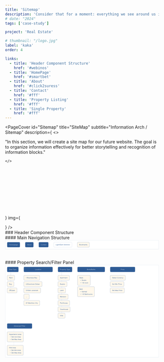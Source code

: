 ```yaml
---
title: 'Sitemap'
description: 'Consider that for a moment: everything we see around us is assumed to have had a cause and is contingent upon.'
# date: "2024"
tags: ['case-study']

project: 'Real Estate'

# thumbnail: "/logo.jpg"
label: 'kaka'
order: 4

links:
  - title: 'Header Component Structure'
    href: '#webinos'
  - title: 'HomePage'
    href: '#smartbet'
  - title: 'About'
    href: '#click2suress'
  - title: 'Contact'
    href: '#fff'
  - title: 'Property Listing'
    href: '#fff'
  - title: 'Single Property'
    href: '#fff'
---
```



<PageCover id="Sitemap"
  title="SiteMap"
  subtitle="Information Arch / Sitemap"
  description={
    <>
    <p>
    "In this section, we will create a site map for our future website. The goal is to organize information effectively for better storytelling and recognition of information blocks."
    </p>

    </>

}
img={<svg width="183" height="170" viewBox="0 0 183 170" fill="none" xmlns="http://www.w3.org/2000/svg">

<path d="M171.824 62.8223C177.987 62.8223 183 57.8091 183 51.6461V11.6906C183 5.5288 177.987 0.515625 171.824 0.515625H11.1762C5.01318 0.515625 0 5.5288 0 11.6906V51.6461C0 57.8091 5.01318 62.8223 11.1762 62.8223H87.2005V80.9181H26.0646C23.6901 80.9181 21.7651 82.843 21.7651 85.2176V125.157H11.1762C5.01318 125.157 0 130.17 0 136.333V158.745C0 164.908 5.01318 169.921 11.1762 169.921H40.953C47.116 169.921 52.1292 164.908 52.1292 158.745V136.332C52.1292 130.169 47.116 125.156 40.953 125.156H30.3641V89.517H87.2005V125.157H76.6116C70.4486 125.157 65.4354 130.17 65.4354 136.333V158.745C65.4354 164.908 70.4486 169.921 76.6116 169.921H106.388C112.551 169.921 117.565 164.908 117.565 158.745V136.332C117.565 130.169 112.551 125.156 106.388 125.156H95.7995V89.517H152.636V125.157H142.047C135.884 125.157 130.871 130.17 130.871 136.333V158.745C130.871 164.908 135.884 169.921 142.047 169.921H171.824C177.987 169.921 183 164.908 183 158.745V136.332C183 130.169 177.987 125.156 171.824 125.156H161.235V85.2176C161.235 82.843 159.31 80.9181 156.935 80.9181H95.7995V62.8235L171.824 62.8223ZM43.5303 136.332V158.743C43.5303 160.163 42.3743 161.321 40.953 161.321H11.1762C9.75488 161.321 8.59893 160.165 8.59893 158.743V136.332C8.59893 134.912 9.75488 133.755 11.1762 133.755H40.953C42.3743 133.755 43.5303 134.912 43.5303 136.332ZM108.966 136.332V158.743C108.966 160.163 107.81 161.321 106.388 161.321H76.6116C75.1903 161.321 74.0344 160.165 74.0344 158.743V136.332C74.0344 134.912 75.1903 133.755 76.6116 133.755H106.388C107.809 133.755 108.966 134.912 108.966 136.332ZM174.4 136.332V158.743C174.4 160.163 173.244 161.321 171.823 161.321H142.046C140.626 161.321 139.469 160.165 139.469 158.743V136.332C139.469 134.912 140.624 133.755 142.046 133.755H171.823C173.244 133.755 174.4 134.912 174.4 136.332ZM8.60016 51.6473V11.6906C8.60016 10.2705 9.7561 9.11456 11.1774 9.11456H171.824C173.244 9.11456 174.401 10.2705 174.401 11.6906V51.6461C174.401 53.0674 173.245 54.2233 171.824 54.2233H11.1762C9.7561 54.2233 8.60016 53.0674 8.60016 51.6473Z" fill="#FFE7BF"/>
<path d="M24.1433 26.2749H158.857C160.553 26.2749 161.928 24.9003 161.928 23.2039C161.928 21.5074 160.553 20.1328 158.857 20.1328H24.1433C22.4469 20.1328 21.0723 21.5074 21.0723 23.2039C21.0723 24.9003 22.4469 26.2749 24.1433 26.2749Z" fill="#FFE7BF"/>
<path d="M94.571 40.1355C94.571 38.4391 93.1964 37.0645 91.5 37.0645H24.1433C22.4469 37.0645 21.0723 38.4391 21.0723 40.1355C21.0723 41.8319 22.4469 43.2065 24.1433 43.2065H91.5C93.1964 43.2065 94.571 41.8307 94.571 40.1355Z" fill="#FFE7BF"/>
</svg>
}
/>

<div className="content-holder">
### Header Component Structure
<br/>
#### Main Navigation Structure
<div className='content-svg-holder'>
<svg width="1830" height="108" viewBox="0 0 1830 108" fill="none" xmlns="http://www.w3.org/2000/svg">
<path d="M0.5 9C0.5 4.30558 4.30558 0.5 9 0.5H1821C1825.69 0.5 1829.5 4.30558 1829.5 9V99C1829.5 103.694 1825.69 107.5 1821 107.5H9.00001C4.30559 107.5 0.5 103.694 0.5 99V9Z" fill="white"/>
<path d="M0.5 9C0.5 4.30558 4.30558 0.5 9 0.5H1821C1825.69 0.5 1829.5 4.30558 1829.5 9V99C1829.5 103.694 1825.69 107.5 1821 107.5H9.00001C4.30559 107.5 0.5 103.694 0.5 99V9Z" stroke="#9DB2CD"/>
<rect x="24.5" y="24.5" width="151" height="59" rx="8.5" fill="#2E5B95"/>
<rect x="24.5" y="24.5" width="151" height="59" rx="8.5" stroke="#2E5B95"/>
<path d="M49.4414 60V47.1152H51.1465V52.4062H57.8438V47.1152H59.5488V60H57.8438V53.9268H51.1465V60H49.4414ZM62.3255 55.333C62.3255 53.6045 62.8059 52.3242 63.7669 51.4922C64.5696 50.8008 65.5481 50.4551 66.7024 50.4551C67.9856 50.4551 69.0345 50.877 69.8489 51.7207C70.6634 52.5586 71.0706 53.7188 71.0706 55.2012C71.0706 56.4023 70.8889 57.3486 70.5257 58.04C70.1682 58.7256 69.6438 59.2588 68.9524 59.6396C68.2669 60.0205 67.5169 60.2109 66.7024 60.2109C65.3958 60.2109 64.3382 59.792 63.5296 58.9541C62.7268 58.1162 62.3255 56.9092 62.3255 55.333ZM63.9514 55.333C63.9514 56.5283 64.2122 57.4248 64.7337 58.0225C65.2552 58.6143 65.9114 58.9102 66.7024 58.9102C67.4876 58.9102 68.1409 58.6113 68.6624 58.0137C69.1839 57.416 69.4446 56.5049 69.4446 55.2803C69.4446 54.126 69.1809 53.2529 68.6536 52.6611C68.1321 52.0635 67.4817 51.7646 66.7024 51.7646C65.9114 51.7646 65.2552 52.0605 64.7337 52.6523C64.2122 53.2441 63.9514 54.1377 63.9514 55.333ZM73.6539 60V50.666H75.0689V51.9756C75.3619 51.5186 75.7515 51.1523 76.2379 50.877C76.7242 50.5957 77.2779 50.4551 77.899 50.4551C78.5904 50.4551 79.1558 50.5986 79.5953 50.8857C80.0406 51.1729 80.3541 51.5742 80.5357 52.0898C81.274 51 82.2349 50.4551 83.4185 50.4551C84.3443 50.4551 85.0562 50.7129 85.5543 51.2285C86.0523 51.7383 86.3013 52.5264 86.3013 53.5928V60H84.7281V54.1201C84.7281 53.4873 84.6754 53.0332 84.5699 52.7578C84.4703 52.4766 84.2857 52.251 84.0162 52.0811C83.7466 51.9111 83.4302 51.8262 83.067 51.8262C82.4107 51.8262 81.8658 52.0459 81.4322 52.4854C80.9986 52.9189 80.7818 53.6162 80.7818 54.5771V60H79.1998V53.9355C79.1998 53.2324 79.0709 52.7051 78.813 52.3535C78.5552 52.002 78.1334 51.8262 77.5474 51.8262C77.1021 51.8262 76.689 51.9434 76.3082 52.1777C75.9332 52.4121 75.6607 52.7549 75.4908 53.2061C75.3209 53.6572 75.2359 54.3076 75.2359 55.1572V60H73.6539ZM95.7577 56.9941L97.3924 57.1963C97.1346 58.1514 96.6571 58.8926 95.9598 59.4199C95.2625 59.9473 94.3719 60.2109 93.2879 60.2109C91.9227 60.2109 90.8387 59.792 90.036 58.9541C89.2391 58.1104 88.8407 56.9297 88.8407 55.4121C88.8407 53.8418 89.245 52.623 90.0536 51.7559C90.8621 50.8887 91.911 50.4551 93.2 50.4551C94.4481 50.4551 95.4676 50.8799 96.2586 51.7295C97.0496 52.5791 97.4452 53.7744 97.4452 55.3154C97.4452 55.4092 97.4422 55.5498 97.4364 55.7373H90.4754C90.534 56.7627 90.8241 57.5479 91.3455 58.0928C91.867 58.6377 92.5174 58.9102 93.2967 58.9102C93.8768 58.9102 94.3719 58.7578 94.7821 58.4531C95.1922 58.1484 95.5174 57.6621 95.7577 56.9941ZM90.5633 54.4365H95.7752C95.7049 53.6514 95.5057 53.0625 95.1776 52.6699C94.6737 52.0605 94.0204 51.7559 93.2176 51.7559C92.4911 51.7559 91.8787 51.999 91.3807 52.4854C90.8885 52.9717 90.6161 53.6221 90.5633 54.4365ZM106.198 58.8486C105.612 59.3467 105.047 59.6982 104.502 59.9033C103.963 60.1084 103.383 60.2109 102.762 60.2109C101.736 60.2109 100.948 59.9619 100.398 59.4639C99.8468 58.96 99.5714 58.3184 99.5714 57.5391C99.5714 57.082 99.6739 56.666 99.879 56.291C100.09 55.9102 100.362 55.6055 100.696 55.377C101.036 55.1484 101.417 54.9756 101.839 54.8584C102.15 54.7764 102.618 54.6973 103.245 54.6211C104.523 54.4688 105.463 54.2871 106.067 54.0762C106.072 53.8594 106.075 53.7217 106.075 53.6631C106.075 53.0186 105.926 52.5645 105.627 52.3008C105.223 51.9434 104.622 51.7646 103.825 51.7646C103.081 51.7646 102.53 51.8965 102.173 52.1602C101.821 52.418 101.561 52.8779 101.391 53.54L99.8439 53.3291C99.9845 52.667 100.216 52.1338 100.538 51.7295C100.86 51.3193 101.326 51.0059 101.936 50.7891C102.545 50.5664 103.251 50.4551 104.054 50.4551C104.851 50.4551 105.498 50.5488 105.996 50.7363C106.494 50.9238 106.86 51.1611 107.095 51.4482C107.329 51.7295 107.493 52.0869 107.587 52.5205C107.64 52.79 107.666 53.2764 107.666 53.9795V56.0889C107.666 57.5596 107.698 58.4912 107.763 58.8838C107.833 59.2705 107.968 59.6426 108.167 60H106.515C106.351 59.6719 106.245 59.2881 106.198 58.8486ZM106.067 55.3154C105.492 55.5498 104.631 55.749 103.483 55.9131C102.832 56.0068 102.372 56.1123 102.103 56.2295C101.833 56.3467 101.625 56.5195 101.479 56.748C101.332 56.9707 101.259 57.2197 101.259 57.4951C101.259 57.917 101.417 58.2686 101.734 58.5498C102.056 58.8311 102.525 58.9717 103.14 58.9717C103.749 58.9717 104.291 58.8398 104.766 58.5762C105.24 58.3066 105.589 57.9404 105.812 57.4775C105.982 57.1201 106.067 56.5928 106.067 55.8955V55.3154ZM110.847 63.5771V50.666H112.288V51.8789C112.628 51.4043 113.012 51.0498 113.44 50.8154C113.868 50.5752 114.386 50.4551 114.996 50.4551C115.792 50.4551 116.496 50.6602 117.105 51.0703C117.714 51.4805 118.174 52.0605 118.485 52.8105C118.795 53.5547 118.951 54.3721 118.951 55.2627C118.951 56.2178 118.778 57.0791 118.432 57.8467C118.092 58.6084 117.594 59.1943 116.938 59.6045C116.287 60.0088 115.602 60.2109 114.881 60.2109C114.354 60.2109 113.879 60.0996 113.457 59.877C113.041 59.6543 112.699 59.373 112.429 59.0332V63.5771H110.847ZM112.28 55.3857C112.28 56.5869 112.523 57.4746 113.009 58.0488C113.496 58.623 114.084 58.9102 114.776 58.9102C115.479 58.9102 116.079 58.6143 116.578 58.0225C117.081 57.4248 117.333 56.502 117.333 55.2539C117.333 54.0645 117.087 53.1738 116.595 52.582C116.109 51.9902 115.526 51.6943 114.846 51.6943C114.172 51.6943 113.575 52.0107 113.053 52.6436C112.537 53.2705 112.28 54.1846 112.28 55.3857ZM127.677 58.8486C127.091 59.3467 126.526 59.6982 125.981 59.9033C125.442 60.1084 124.862 60.2109 124.241 60.2109C123.216 60.2109 122.427 59.9619 121.877 59.4639C121.326 58.96 121.05 58.3184 121.05 57.5391C121.05 57.082 121.153 56.666 121.358 56.291C121.569 55.9102 121.841 55.6055 122.175 55.377C122.515 55.1484 122.896 54.9756 123.318 54.8584C123.629 54.7764 124.097 54.6973 124.724 54.6211C126.002 54.4688 126.942 54.2871 127.546 54.0762C127.551 53.8594 127.554 53.7217 127.554 53.6631C127.554 53.0186 127.405 52.5645 127.106 52.3008C126.702 51.9434 126.101 51.7646 125.304 51.7646C124.56 51.7646 124.009 51.8965 123.652 52.1602C123.3 52.418 123.04 52.8779 122.87 53.54L121.323 53.3291C121.464 52.667 121.695 52.1338 122.017 51.7295C122.34 51.3193 122.805 51.0059 123.415 50.7891C124.024 50.5664 124.73 50.4551 125.533 50.4551C126.33 50.4551 126.977 50.5488 127.475 50.7363C127.973 50.9238 128.34 51.1611 128.574 51.4482C128.808 51.7295 128.972 52.0869 129.066 52.5205C129.119 52.79 129.145 53.2764 129.145 53.9795V56.0889C129.145 57.5596 129.177 58.4912 129.242 58.8838C129.312 59.2705 129.447 59.6426 129.646 60H127.994C127.83 59.6719 127.724 59.2881 127.677 58.8486ZM127.546 55.3154C126.971 55.5498 126.11 55.749 124.962 55.9131C124.311 56.0068 123.851 56.1123 123.582 56.2295C123.312 56.3467 123.104 56.5195 122.958 56.748C122.811 56.9707 122.738 57.2197 122.738 57.4951C122.738 57.917 122.896 58.2686 123.213 58.5498C123.535 58.8311 124.004 58.9717 124.619 58.9717C125.228 58.9717 125.77 58.8398 126.245 58.5762C126.719 58.3066 127.068 57.9404 127.291 57.4775C127.461 57.1201 127.546 56.5928 127.546 55.8955V55.3154ZM132.036 60.7734L133.574 61.002C133.639 61.4766 133.817 61.8223 134.11 62.0391C134.503 62.332 135.039 62.4785 135.719 62.4785C136.451 62.4785 137.017 62.332 137.415 62.0391C137.813 61.7461 138.083 61.3359 138.224 60.8086C138.306 60.4863 138.344 59.8096 138.338 58.7783C137.646 59.5928 136.785 60 135.754 60C134.471 60 133.478 59.5371 132.774 58.6113C132.071 57.6855 131.72 56.5752 131.72 55.2803C131.72 54.3896 131.881 53.5693 132.203 52.8193C132.525 52.0635 132.991 51.4805 133.601 51.0703C134.216 50.6602 134.936 50.4551 135.763 50.4551C136.864 50.4551 137.772 50.9004 138.487 51.791V50.666H139.946V58.7344C139.946 60.1875 139.797 61.2158 139.498 61.8193C139.205 62.4287 138.736 62.9092 138.092 63.2607C137.453 63.6123 136.665 63.7881 135.728 63.7881C134.614 63.7881 133.715 63.5361 133.029 63.0322C132.344 62.5342 132.013 61.7812 132.036 60.7734ZM133.346 55.166C133.346 56.3906 133.589 57.2842 134.075 57.8467C134.561 58.4092 135.171 58.6904 135.903 58.6904C136.63 58.6904 137.239 58.4121 137.731 57.8555C138.224 57.293 138.47 56.4141 138.47 55.2188C138.47 54.0762 138.215 53.2148 137.705 52.6348C137.201 52.0547 136.592 51.7646 135.877 51.7646C135.174 51.7646 134.576 52.0518 134.084 52.626C133.592 53.1943 133.346 54.041 133.346 55.166ZM149.455 56.9941L151.09 57.1963C150.832 58.1514 150.355 58.8926 149.657 59.4199C148.96 59.9473 148.07 60.2109 146.986 60.2109C145.62 60.2109 144.536 59.792 143.734 58.9541C142.937 58.1104 142.538 56.9297 142.538 55.4121C142.538 53.8418 142.943 52.623 143.751 51.7559C144.56 50.8887 145.609 50.4551 146.898 50.4551C148.146 50.4551 149.165 50.8799 149.956 51.7295C150.747 52.5791 151.143 53.7744 151.143 55.3154C151.143 55.4092 151.14 55.5498 151.134 55.7373H144.173C144.232 56.7627 144.522 57.5479 145.043 58.0928C145.565 58.6377 146.215 58.9102 146.994 58.9102C147.574 58.9102 148.07 58.7578 148.48 58.4531C148.89 58.1484 149.215 57.6621 149.455 56.9941ZM144.261 54.4365H149.473C149.403 53.6514 149.203 53.0625 148.875 52.6699C148.371 52.0605 147.718 51.7559 146.915 51.7559C146.189 51.7559 145.576 51.999 145.078 52.4854C144.586 52.9717 144.314 53.6221 144.261 54.4365Z" fill="#C1CFE0"/>
<rect x="239.5" y="24.5" width="97" height="59" rx="8.5" fill="#2E5B95"/>
<rect x="239.5" y="24.5" width="97" height="59" rx="8.5" stroke="#2E5B95"/>
<path d="M262.974 60L267.922 47.1152H269.759L275.032 60H273.09L271.587 56.0977H266.199L264.784 60H262.974ZM266.691 54.709H271.06L269.715 51.1406C269.305 50.0566 269 49.166 268.801 48.4688C268.637 49.2949 268.405 50.1152 268.106 50.9297L266.691 54.709ZM278.371 60H276.904V47.1152H278.486V51.7119C279.154 50.874 280.006 50.4551 281.043 50.4551C281.617 50.4551 282.159 50.5723 282.669 50.8066C283.185 51.0352 283.607 51.3604 283.935 51.7822C284.269 52.1982 284.53 52.7021 284.717 53.2939C284.905 53.8857 284.998 54.5186 284.998 55.1924C284.998 56.792 284.603 58.0283 283.812 58.9014C283.021 59.7744 282.072 60.2109 280.964 60.2109C279.863 60.2109 278.998 59.751 278.371 58.8311V60ZM278.354 55.2627C278.354 56.3818 278.506 57.1904 278.811 57.6885C279.309 58.5029 279.983 58.9102 280.832 58.9102C281.524 58.9102 282.121 58.6113 282.625 58.0137C283.129 57.4102 283.381 56.5137 283.381 55.3242C283.381 54.1055 283.138 53.2061 282.652 52.626C282.171 52.0459 281.588 51.7559 280.903 51.7559C280.211 51.7559 279.614 52.0576 279.11 52.6611C278.606 53.2588 278.354 54.126 278.354 55.2627ZM287.063 55.333C287.063 53.6045 287.544 52.3242 288.504 51.4922C289.307 50.8008 290.286 50.4551 291.44 50.4551C292.723 50.4551 293.772 50.877 294.586 51.7207C295.401 52.5586 295.808 53.7188 295.808 55.2012C295.808 56.4023 295.627 57.3486 295.263 58.04C294.906 58.7256 294.381 59.2588 293.69 59.6396C293.004 60.0205 292.254 60.2109 291.44 60.2109C290.133 60.2109 289.076 59.792 288.267 58.9541C287.464 58.1162 287.063 56.9092 287.063 55.333ZM288.689 55.333C288.689 56.5283 288.95 57.4248 289.471 58.0225C289.993 58.6143 290.649 58.9102 291.44 58.9102C292.225 58.9102 292.878 58.6113 293.4 58.0137C293.921 57.416 294.182 56.5049 294.182 55.2803C294.182 54.126 293.919 53.2529 293.391 52.6611C292.87 52.0635 292.219 51.7646 291.44 51.7646C290.649 51.7646 289.993 52.0605 289.471 52.6523C288.95 53.2441 288.689 54.1377 288.689 55.333ZM304.509 60V58.6289C303.782 59.6836 302.795 60.2109 301.547 60.2109C300.996 60.2109 300.48 60.1055 300 59.8945C299.525 59.6836 299.171 59.4199 298.936 59.1035C298.708 58.7812 298.547 58.3887 298.453 57.9258C298.389 57.6152 298.356 57.123 298.356 56.4492V50.666H299.938V55.8428C299.938 56.6689 299.971 57.2256 300.035 57.5127C300.135 57.9287 300.346 58.2568 300.668 58.4971C300.99 58.7314 301.389 58.8486 301.863 58.8486C302.338 58.8486 302.783 58.7285 303.199 58.4883C303.615 58.2422 303.908 57.9111 304.078 57.4951C304.254 57.0732 304.342 56.4639 304.342 55.667V50.666H305.924V60H304.509ZM312.585 58.585L312.814 59.9824C312.368 60.0762 311.97 60.123 311.618 60.123C311.044 60.123 310.599 60.0322 310.282 59.8506C309.966 59.6689 309.743 59.4316 309.614 59.1387C309.485 58.8398 309.421 58.2158 309.421 57.2666V51.8965H308.261V50.666H309.421V48.3545L310.994 47.4053V50.666H312.585V51.8965H310.994V57.3545C310.994 57.8057 311.021 58.0957 311.073 58.2246C311.132 58.3535 311.223 58.4561 311.346 58.5322C311.475 58.6084 311.656 58.6465 311.891 58.6465C312.067 58.6465 312.298 58.626 312.585 58.585Z" fill="#C1CFE0"/>
<rect x="400.5" y="24.5" width="114" height="59" rx="8.5" fill="#2E5B95"/>
<rect x="400.5" y="24.5" width="114" height="59" rx="8.5" stroke="#2E5B95"/>
<path d="M434.582 55.4824L436.287 55.9131C435.93 57.3135 435.285 58.3828 434.354 59.1211C433.428 59.8535 432.294 60.2197 430.952 60.2197C429.563 60.2197 428.433 59.9385 427.56 59.376C426.692 58.8076 426.03 57.9873 425.573 56.915C425.122 55.8428 424.896 54.6914 424.896 53.4609C424.896 52.1191 425.151 50.9502 425.661 49.9541C426.177 48.9521 426.906 48.1934 427.85 47.6777C428.799 47.1562 429.842 46.8955 430.979 46.8955C432.268 46.8955 433.352 47.2236 434.23 47.8799C435.109 48.5361 435.722 49.459 436.067 50.6484L434.389 51.0439C434.09 50.1064 433.656 49.4238 433.088 48.9961C432.52 48.5684 431.805 48.3545 430.943 48.3545C429.953 48.3545 429.124 48.5918 428.456 49.0664C427.794 49.541 427.328 50.1797 427.059 50.9824C426.789 51.7793 426.654 52.6025 426.654 53.4521C426.654 54.5479 426.812 55.5059 427.129 56.3262C427.451 57.1406 427.949 57.75 428.623 58.1543C429.297 58.5586 430.026 58.7607 430.812 58.7607C431.767 58.7607 432.575 58.4854 433.237 57.9346C433.899 57.3838 434.348 56.5664 434.582 55.4824ZM438.325 55.333C438.325 53.6045 438.806 52.3242 439.767 51.4922C440.57 50.8008 441.548 50.4551 442.702 50.4551C443.986 50.4551 445.034 50.877 445.849 51.7207C446.663 52.5586 447.071 53.7188 447.071 55.2012C447.071 56.4023 446.889 57.3486 446.526 58.04C446.168 58.7256 445.644 59.2588 444.952 59.6396C444.267 60.0205 443.517 60.2109 442.702 60.2109C441.396 60.2109 440.338 59.792 439.53 58.9541C438.727 58.1162 438.325 56.9092 438.325 55.333ZM439.951 55.333C439.951 56.5283 440.212 57.4248 440.734 58.0225C441.255 58.6143 441.911 58.9102 442.702 58.9102C443.488 58.9102 444.141 58.6113 444.662 58.0137C445.184 57.416 445.445 56.5049 445.445 55.2803C445.445 54.126 445.181 53.2529 444.654 52.6611C444.132 52.0635 443.482 51.7646 442.702 51.7646C441.911 51.7646 441.255 52.0605 440.734 52.6523C440.212 53.2441 439.951 54.1377 439.951 55.333ZM449.654 60V50.666H451.078V51.9932C451.763 50.9678 452.753 50.4551 454.048 50.4551C454.611 50.4551 455.127 50.5576 455.595 50.7627C456.07 50.9619 456.424 51.2256 456.659 51.5537C456.893 51.8818 457.057 52.2715 457.151 52.7227C457.21 53.0156 457.239 53.5283 457.239 54.2607V60H455.657V54.3223C455.657 53.6777 455.595 53.1973 455.472 52.8809C455.349 52.5586 455.129 52.3037 454.813 52.1162C454.503 51.9229 454.136 51.8262 453.714 51.8262C453.041 51.8262 452.458 52.04 451.965 52.4678C451.479 52.8955 451.236 53.707 451.236 54.9023V60H449.654ZM463.847 58.585L464.076 59.9824C463.631 60.0762 463.232 60.123 462.881 60.123C462.306 60.123 461.861 60.0322 461.545 59.8506C461.228 59.6689 461.006 59.4316 460.877 59.1387C460.748 58.8398 460.683 58.2158 460.683 57.2666V51.8965H459.523V50.666H460.683V48.3545L462.257 47.4053V50.666H463.847V51.8965H462.257V57.3545C462.257 57.8057 462.283 58.0957 462.336 58.2246C462.394 58.3535 462.485 58.4561 462.608 58.5322C462.737 58.6084 462.919 58.6465 463.153 58.6465C463.329 58.6465 463.56 58.626 463.847 58.585ZM472.214 58.8486C471.628 59.3467 471.063 59.6982 470.518 59.9033C469.979 60.1084 469.399 60.2109 468.777 60.2109C467.752 60.2109 466.964 59.9619 466.413 59.4639C465.862 58.96 465.587 58.3184 465.587 57.5391C465.587 57.082 465.69 56.666 465.895 56.291C466.106 55.9102 466.378 55.6055 466.712 55.377C467.052 55.1484 467.433 54.9756 467.855 54.8584C468.165 54.7764 468.634 54.6973 469.261 54.6211C470.538 54.4688 471.479 54.2871 472.082 54.0762C472.088 53.8594 472.091 53.7217 472.091 53.6631C472.091 53.0186 471.942 52.5645 471.643 52.3008C471.238 51.9434 470.638 51.7646 469.841 51.7646C469.097 51.7646 468.546 51.8965 468.189 52.1602C467.837 52.418 467.576 52.8779 467.406 53.54L465.859 53.3291C466 52.667 466.232 52.1338 466.554 51.7295C466.876 51.3193 467.342 51.0059 467.951 50.7891C468.561 50.5664 469.267 50.4551 470.069 50.4551C470.866 50.4551 471.514 50.5488 472.012 50.7363C472.51 50.9238 472.876 51.1611 473.11 51.4482C473.345 51.7295 473.509 52.0869 473.603 52.5205C473.655 52.79 473.682 53.2764 473.682 53.9795V56.0889C473.682 57.5596 473.714 58.4912 473.778 58.8838C473.849 59.2705 473.984 59.6426 474.183 60H472.53C472.366 59.6719 472.261 59.2881 472.214 58.8486ZM472.082 55.3154C471.508 55.5498 470.647 55.749 469.498 55.9131C468.848 56.0068 468.388 56.1123 468.118 56.2295C467.849 56.3467 467.641 56.5195 467.494 56.748C467.348 56.9707 467.275 57.2197 467.275 57.4951C467.275 57.917 467.433 58.2686 467.749 58.5498C468.071 58.8311 468.54 58.9717 469.155 58.9717C469.765 58.9717 470.307 58.8398 470.781 58.5762C471.256 58.3066 471.605 57.9404 471.827 57.4775C471.997 57.1201 472.082 56.5928 472.082 55.8955V55.3154ZM482.954 56.5811L484.509 56.7832C484.339 57.8555 483.903 58.6963 483.2 59.3057C482.502 59.9092 481.644 60.2109 480.624 60.2109C479.347 60.2109 478.319 59.7949 477.539 58.9629C476.766 58.125 476.379 56.9268 476.379 55.3682C476.379 54.3604 476.546 53.4785 476.88 52.7227C477.214 51.9668 477.721 51.4014 478.401 51.0264C479.086 50.6455 479.83 50.4551 480.633 50.4551C481.647 50.4551 482.476 50.7129 483.121 51.2285C483.765 51.7383 484.178 52.4648 484.36 53.4082L482.822 53.6455C482.675 53.0186 482.414 52.5469 482.039 52.2305C481.67 51.9141 481.222 51.7559 480.695 51.7559C479.898 51.7559 479.25 52.043 478.752 52.6172C478.254 53.1855 478.005 54.0879 478.005 55.3242C478.005 56.5781 478.246 57.4893 478.726 58.0576C479.206 58.626 479.833 58.9102 480.607 58.9102C481.228 58.9102 481.746 58.7197 482.162 58.3389C482.579 57.958 482.842 57.3721 482.954 56.5811ZM490.037 58.585L490.265 59.9824C489.82 60.0762 489.422 60.123 489.07 60.123C488.496 60.123 488.05 60.0322 487.734 59.8506C487.418 59.6689 487.195 59.4316 487.066 59.1387C486.937 58.8398 486.873 58.2158 486.873 57.2666V51.8965H485.713V50.666H486.873V48.3545L488.446 47.4053V50.666H490.037V51.8965H488.446V57.3545C488.446 57.8057 488.472 58.0957 488.525 58.2246C488.584 58.3535 488.674 58.4561 488.798 58.5322C488.926 58.6084 489.108 58.6465 489.342 58.6465C489.518 58.6465 489.75 58.626 490.037 58.585Z" fill="#C1CFE0"/>
<path d="M578.5 33C578.5 28.3056 582.306 24.5 587 24.5H787C791.694 24.5 795.5 28.3056 795.5 33V75C795.5 79.6944 791.694 83.5 787 83.5H587C582.306 83.5 578.5 79.6944 578.5 75V33Z" fill="white"/>
<path d="M578.5 33C578.5 28.3056 582.306 24.5 587 24.5H787C791.694 24.5 795.5 28.3056 795.5 33V75C795.5 79.6944 791.694 83.5 787 83.5H587C582.306 83.5 578.5 79.6944 578.5 75V33Z" stroke="#9DB2CD"/>
<path d="M603.748 60V47.1152H605.453V58.4795H611.798V60H603.748ZM614.364 48.9346V47.1152H615.946V48.9346H614.364ZM614.364 60V50.666H615.946V60H614.364ZM618.793 60.7734L620.331 61.002C620.396 61.4766 620.574 61.8223 620.867 62.0391C621.26 62.332 621.796 62.4785 622.476 62.4785C623.208 62.4785 623.773 62.332 624.172 62.0391C624.57 61.7461 624.84 61.3359 624.981 60.8086C625.063 60.4863 625.101 59.8096 625.095 58.7783C624.403 59.5928 623.542 60 622.511 60C621.228 60 620.234 59.5371 619.531 58.6113C618.828 57.6855 618.477 56.5752 618.477 55.2803C618.477 54.3896 618.638 53.5693 618.96 52.8193C619.282 52.0635 619.748 51.4805 620.357 51.0703C620.973 50.6602 621.693 50.4551 622.52 50.4551C623.621 50.4551 624.529 50.9004 625.244 51.791V50.666H626.703V58.7344C626.703 60.1875 626.554 61.2158 626.255 61.8193C625.962 62.4287 625.493 62.9092 624.849 63.2607C624.21 63.6123 623.422 63.7881 622.484 63.7881C621.371 63.7881 620.472 63.5361 619.786 63.0322C619.101 62.5342 618.77 61.7812 618.793 60.7734ZM620.103 55.166C620.103 56.3906 620.346 57.2842 620.832 57.8467C621.318 58.4092 621.928 58.6904 622.66 58.6904C623.387 58.6904 623.996 58.4121 624.488 57.8555C624.981 57.293 625.227 56.4141 625.227 55.2188C625.227 54.0762 624.972 53.2148 624.462 52.6348C623.958 52.0547 623.349 51.7646 622.634 51.7646C621.931 51.7646 621.333 52.0518 620.841 52.626C620.349 53.1943 620.103 54.041 620.103 55.166ZM629.823 60V47.1152H631.405V51.7383C632.143 50.8828 633.075 50.4551 634.2 50.4551C634.891 50.4551 635.492 50.5928 636.001 50.8682C636.511 51.1377 636.874 51.5127 637.091 51.9932C637.314 52.4736 637.425 53.1709 637.425 54.085V60H635.843V54.085C635.843 53.2939 635.67 52.7197 635.325 52.3623C634.985 51.999 634.501 51.8174 633.874 51.8174C633.406 51.8174 632.963 51.9404 632.547 52.1865C632.137 52.4268 631.844 52.7549 631.668 53.1709C631.492 53.5869 631.405 54.1611 631.405 54.8936V60H629.823ZM644.016 58.585L644.245 59.9824C643.799 60.0762 643.401 60.123 643.049 60.123C642.475 60.123 642.03 60.0322 641.713 59.8506C641.397 59.6689 641.174 59.4316 641.046 59.1387C640.917 58.8398 640.852 58.2158 640.852 57.2666V51.8965H639.692V50.666H640.852V48.3545L642.425 47.4053V50.666H644.016V51.8965H642.425V57.3545C642.425 57.8057 642.452 58.0957 642.504 58.2246C642.563 58.3535 642.654 58.4561 642.777 58.5322C642.906 58.6084 643.087 58.6465 643.322 58.6465C643.498 58.6465 643.729 58.626 644.016 58.585ZM645.105 60.2197L648.841 46.8955H650.106L646.38 60.2197H645.105ZM652.224 60V47.1152H656.662C657.664 47.1152 658.429 47.1768 658.956 47.2998C659.694 47.4697 660.324 47.7773 660.846 48.2227C661.526 48.7969 662.032 49.5322 662.366 50.4287C662.706 51.3193 662.876 52.3389 662.876 53.4873C662.876 54.4658 662.762 55.333 662.533 56.0889C662.305 56.8447 662.012 57.4717 661.654 57.9697C661.297 58.4619 660.904 58.8516 660.477 59.1387C660.055 59.4199 659.542 59.6338 658.939 59.7803C658.341 59.9268 657.652 60 656.873 60H652.224ZM653.929 58.4795H656.68C657.529 58.4795 658.194 58.4004 658.675 58.2422C659.161 58.084 659.548 57.8613 659.835 57.5742C660.239 57.1699 660.553 56.6279 660.776 55.9482C661.004 55.2627 661.118 54.4336 661.118 53.4609C661.118 52.1133 660.896 51.0791 660.45 50.3584C660.011 49.6318 659.475 49.1455 658.842 48.8994C658.385 48.7236 657.65 48.6357 656.636 48.6357H653.929V58.4795ZM671.84 58.8486C671.254 59.3467 670.689 59.6982 670.144 59.9033C669.605 60.1084 669.025 60.2109 668.404 60.2109C667.378 60.2109 666.59 59.9619 666.039 59.4639C665.489 58.96 665.213 58.3184 665.213 57.5391C665.213 57.082 665.316 56.666 665.521 56.291C665.732 55.9102 666.004 55.6055 666.338 55.377C666.678 55.1484 667.059 54.9756 667.481 54.8584C667.791 54.7764 668.26 54.6973 668.887 54.6211C670.164 54.4688 671.105 54.2871 671.708 54.0762C671.714 53.8594 671.717 53.7217 671.717 53.6631C671.717 53.0186 671.568 52.5645 671.269 52.3008C670.865 51.9434 670.264 51.7646 669.467 51.7646C668.723 51.7646 668.172 51.8965 667.815 52.1602C667.463 52.418 667.203 52.8779 667.033 53.54L665.486 53.3291C665.626 52.667 665.858 52.1338 666.18 51.7295C666.502 51.3193 666.968 51.0059 667.578 50.7891C668.187 50.5664 668.893 50.4551 669.696 50.4551C670.493 50.4551 671.14 50.5488 671.638 50.7363C672.136 50.9238 672.502 51.1611 672.737 51.4482C672.971 51.7295 673.135 52.0869 673.229 52.5205C673.282 52.79 673.308 53.2764 673.308 53.9795V56.0889C673.308 57.5596 673.34 58.4912 673.405 58.8838C673.475 59.2705 673.61 59.6426 673.809 60H672.157C671.993 59.6719 671.887 59.2881 671.84 58.8486ZM671.708 55.3154C671.134 55.5498 670.273 55.749 669.124 55.9131C668.474 56.0068 668.014 56.1123 667.745 56.2295C667.475 56.3467 667.267 56.5195 667.121 56.748C666.974 56.9707 666.901 57.2197 666.901 57.4951C666.901 57.917 667.059 58.2686 667.375 58.5498C667.698 58.8311 668.166 58.9717 668.782 58.9717C669.391 58.9717 669.933 58.8398 670.408 58.5762C670.882 58.3066 671.231 57.9404 671.454 57.4775C671.623 57.1201 671.708 56.5928 671.708 55.8955V55.3154ZM676.471 60V50.666H677.895V52.0811C678.259 51.4189 678.592 50.9824 678.897 50.7715C679.208 50.5605 679.548 50.4551 679.917 50.4551C680.45 50.4551 680.992 50.625 681.543 50.9648L680.998 52.4326C680.611 52.2041 680.224 52.0898 679.838 52.0898C679.492 52.0898 679.181 52.1953 678.906 52.4062C678.631 52.6113 678.434 52.8984 678.317 53.2676C678.141 53.8301 678.053 54.4453 678.053 55.1133V60H676.471ZM683.212 60V47.1152H684.794V54.4629L688.538 50.666H690.586L687.018 54.1289L690.946 60H688.995L685.91 55.2275L684.794 56.2998V60H683.212ZM698.275 55.8604L699.883 55.7197C699.96 56.3643 700.135 56.8945 700.411 57.3105C700.692 57.7207 701.126 58.0547 701.711 58.3125C702.297 58.5645 702.957 58.6904 703.689 58.6904C704.339 58.6904 704.914 58.5938 705.412 58.4004C705.91 58.207 706.279 57.9434 706.519 57.6094C706.765 57.2695 706.888 56.9004 706.888 56.502C706.888 56.0977 706.771 55.7461 706.537 55.4473C706.302 55.1426 705.916 54.8877 705.377 54.6826C705.031 54.5479 704.266 54.3398 703.083 54.0586C701.899 53.7715 701.07 53.502 700.595 53.25C699.98 52.9277 699.52 52.5293 699.215 52.0547C698.917 51.5742 698.767 51.0381 698.767 50.4463C698.767 49.7959 698.952 49.1895 699.321 48.627C699.69 48.0586 700.229 47.6279 700.938 47.335C701.647 47.042 702.435 46.8955 703.302 46.8955C704.257 46.8955 705.098 47.0508 705.825 47.3613C706.557 47.666 707.12 48.1172 707.512 48.7148C707.905 49.3125 708.116 49.9893 708.145 50.7451L706.51 50.8682C706.422 50.0537 706.124 49.4385 705.614 49.0225C705.11 48.6064 704.363 48.3984 703.373 48.3984C702.341 48.3984 701.588 48.5889 701.114 48.9697C700.645 49.3447 700.411 49.7988 700.411 50.332C700.411 50.7949 700.578 51.1758 700.912 51.4746C701.24 51.7734 702.095 52.0811 703.478 52.3975C704.867 52.708 705.819 52.9805 706.335 53.2148C707.085 53.5605 707.638 54 707.996 54.5332C708.353 55.0605 708.532 55.6699 708.532 56.3613C708.532 57.0469 708.336 57.6943 707.943 58.3037C707.55 58.9072 706.985 59.3789 706.247 59.7188C705.514 60.0527 704.688 60.2197 703.768 60.2197C702.602 60.2197 701.624 60.0498 700.833 59.71C700.047 59.3701 699.429 58.8604 698.978 58.1807C698.533 57.4951 698.298 56.7217 698.275 55.8604ZM713.101 60L710.245 50.666H711.88L713.365 56.0537L713.919 58.0576C713.942 57.958 714.103 57.3164 714.402 56.1328L715.888 50.666H717.514L718.911 56.0801L719.377 57.8643L719.913 56.0625L721.513 50.666H723.051L720.133 60H718.489L717.004 54.4102L716.643 52.8193L714.754 60H713.101ZM725.115 48.9346V47.1152H726.697V48.9346H725.115ZM725.115 60V50.666H726.697V60H725.115ZM733.288 58.585L733.517 59.9824C733.072 60.0762 732.673 60.123 732.322 60.123C731.747 60.123 731.302 60.0322 730.986 59.8506C730.669 59.6689 730.447 59.4316 730.318 59.1387C730.189 58.8398 730.124 58.2158 730.124 57.2666V51.8965H728.964V50.666H730.124V48.3545L731.698 47.4053V50.666H733.288V51.8965H731.698V57.3545C731.698 57.8057 731.724 58.0957 731.777 58.2246C731.835 58.3535 731.926 58.4561 732.049 58.5322C732.178 58.6084 732.36 58.6465 732.594 58.6465C732.77 58.6465 733.001 58.626 733.288 58.585ZM741.655 56.5811L743.211 56.7832C743.041 57.8555 742.604 58.6963 741.901 59.3057C741.204 59.9092 740.345 60.2109 739.326 60.2109C738.049 60.2109 737.02 59.7949 736.241 58.9629C735.467 58.125 735.081 56.9268 735.081 55.3682C735.081 54.3604 735.248 53.4785 735.582 52.7227C735.916 51.9668 736.423 51.4014 737.102 51.0264C737.788 50.6455 738.532 50.4551 739.335 50.4551C740.348 50.4551 741.177 50.7129 741.822 51.2285C742.466 51.7383 742.88 52.4648 743.061 53.4082L741.523 53.6455C741.377 53.0186 741.116 52.5469 740.741 52.2305C740.372 51.9141 739.924 51.7559 739.396 51.7559C738.599 51.7559 737.952 52.043 737.454 52.6172C736.956 53.1855 736.707 54.0879 736.707 55.3242C736.707 56.5781 736.947 57.4893 737.427 58.0576C737.908 58.626 738.535 58.9102 739.308 58.9102C739.929 58.9102 740.448 58.7197 740.864 58.3389C741.28 57.958 741.544 57.3721 741.655 56.5811ZM745.284 60V47.1152H746.866V51.7383C747.604 50.8828 748.536 50.4551 749.661 50.4551C750.353 50.4551 750.953 50.5928 751.463 50.8682C751.973 51.1377 752.336 51.5127 752.553 51.9932C752.775 52.4736 752.887 53.1709 752.887 54.085V60H751.305V54.085C751.305 53.2939 751.132 52.7197 750.786 52.3623C750.446 51.999 749.963 51.8174 749.336 51.8174C748.867 51.8174 748.425 51.9404 748.009 52.1865C747.599 52.4268 747.306 52.7549 747.13 53.1709C746.954 53.5869 746.866 54.1611 746.866 54.8936V60H745.284ZM762.413 56.9941L764.048 57.1963C763.79 58.1514 763.313 58.8926 762.615 59.4199C761.918 59.9473 761.028 60.2109 759.944 60.2109C758.578 60.2109 757.494 59.792 756.692 58.9541C755.895 58.1104 755.496 56.9297 755.496 55.4121C755.496 53.8418 755.901 52.623 756.709 51.7559C757.518 50.8887 758.567 50.4551 759.856 50.4551C761.104 50.4551 762.123 50.8799 762.914 51.7295C763.705 52.5791 764.101 53.7744 764.101 55.3154C764.101 55.4092 764.098 55.5498 764.092 55.7373H757.131C757.19 56.7627 757.48 57.5479 758.001 58.0928C758.523 58.6377 759.173 58.9102 759.952 58.9102C760.532 58.9102 761.028 58.7578 761.438 58.4531C761.848 58.1484 762.173 57.6621 762.413 56.9941ZM757.219 54.4365H762.431C762.361 53.6514 762.161 53.0625 761.833 52.6699C761.329 52.0605 760.676 51.7559 759.873 51.7559C759.147 51.7559 758.534 51.999 758.036 52.4854C757.544 52.9717 757.272 53.6221 757.219 54.4365ZM766.746 60V50.666H768.169V52.0811C768.533 51.4189 768.867 50.9824 769.171 50.7715C769.482 50.5605 769.822 50.4551 770.191 50.4551C770.724 50.4551 771.266 50.625 771.817 50.9648L771.272 52.4326C770.885 52.2041 770.499 52.0898 770.112 52.0898C769.766 52.0898 769.456 52.1953 769.18 52.4062C768.905 52.6113 768.709 52.8984 768.591 53.2676C768.416 53.8301 768.328 54.4453 768.328 55.1133V60H766.746Z" fill="#2E5B95"/>
<rect x="859.5" y="24.5" width="143" height="59" rx="8.5" fill="#FFF8EC"/>
<rect x="859.5" y="24.5" width="143" height="59" rx="8.5" stroke="#2E5B95"/>
<path d="M884.412 60V47.1152H889.246C890.23 47.1152 891.018 47.2471 891.61 47.5107C892.208 47.7686 892.674 48.1699 893.008 48.7148C893.348 49.2539 893.517 49.8193 893.517 50.4111C893.517 50.9619 893.368 51.4805 893.069 51.9668C892.77 52.4531 892.319 52.8457 891.716 53.1445C892.495 53.373 893.093 53.7627 893.509 54.3135C893.931 54.8643 894.141 55.5146 894.141 56.2646C894.141 56.8682 894.013 57.4307 893.755 57.9521C893.503 58.4678 893.189 58.8662 892.814 59.1475C892.439 59.4287 891.968 59.6426 891.399 59.7891C890.837 59.9297 890.145 60 889.325 60H884.412ZM886.117 52.5293H888.903C889.659 52.5293 890.201 52.4795 890.529 52.3799C890.963 52.251 891.288 52.0371 891.505 51.7383C891.727 51.4395 891.839 51.0645 891.839 50.6133C891.839 50.1855 891.736 49.8105 891.531 49.4883C891.326 49.1602 891.033 48.9375 890.652 48.8203C890.271 48.6973 889.618 48.6357 888.692 48.6357H886.117V52.5293ZM886.117 58.4795H889.325C889.876 58.4795 890.263 58.459 890.485 58.418C890.878 58.3477 891.206 58.2305 891.47 58.0664C891.733 57.9023 891.95 57.665 892.12 57.3545C892.29 57.0381 892.375 56.6748 892.375 56.2646C892.375 55.7842 892.252 55.3682 892.006 55.0166C891.76 54.6592 891.417 54.4102 890.977 54.2695C890.544 54.123 889.917 54.0498 889.097 54.0498H886.117V58.4795ZM896.417 55.333C896.417 53.6045 896.898 52.3242 897.859 51.4922C898.661 50.8008 899.64 50.4551 900.794 50.4551C902.077 50.4551 903.126 50.877 903.941 51.7207C904.755 52.5586 905.162 53.7188 905.162 55.2012C905.162 56.4023 904.981 57.3486 904.617 58.04C904.26 58.7256 903.736 59.2588 903.044 59.6396C902.359 60.0205 901.609 60.2109 900.794 60.2109C899.487 60.2109 898.43 59.792 897.621 58.9541C896.819 58.1162 896.417 56.9092 896.417 55.333ZM898.043 55.333C898.043 56.5283 898.304 57.4248 898.825 58.0225C899.347 58.6143 900.003 58.9102 900.794 58.9102C901.579 58.9102 902.233 58.6113 902.754 58.0137C903.276 57.416 903.536 56.5049 903.536 55.2803C903.536 54.126 903.273 53.2529 902.745 52.6611C902.224 52.0635 901.573 51.7646 900.794 51.7646C900.003 51.7646 899.347 52.0605 898.825 52.6523C898.304 53.2441 898.043 54.1377 898.043 55.333ZM907.157 55.333C907.157 53.6045 907.637 52.3242 908.598 51.4922C909.401 50.8008 910.379 50.4551 911.534 50.4551C912.817 50.4551 913.866 50.877 914.68 51.7207C915.495 52.5586 915.902 53.7188 915.902 55.2012C915.902 56.4023 915.72 57.3486 915.357 58.04C914.999 58.7256 914.475 59.2588 913.784 59.6396C913.098 60.0205 912.348 60.2109 911.534 60.2109C910.227 60.2109 909.169 59.792 908.361 58.9541C907.558 58.1162 907.157 56.9092 907.157 55.333ZM908.783 55.333C908.783 56.5283 909.043 57.4248 909.565 58.0225C910.086 58.6143 910.743 58.9102 911.534 58.9102C912.319 58.9102 912.972 58.6113 913.494 58.0137C914.015 57.416 914.276 56.5049 914.276 55.2803C914.276 54.126 914.012 53.2529 913.485 52.6611C912.963 52.0635 912.313 51.7646 911.534 51.7646C910.743 51.7646 910.086 52.0605 909.565 52.6523C909.043 53.2441 908.783 54.1377 908.783 55.333ZM918.494 60V47.1152H920.076V54.4629L923.82 50.666H925.868L922.3 54.1289L926.228 60H924.277L921.192 55.2275L920.076 56.2998V60H918.494ZM928.205 60V50.666H929.62V51.9756C929.913 51.5186 930.303 51.1523 930.789 50.877C931.275 50.5957 931.829 50.4551 932.45 50.4551C933.142 50.4551 933.707 50.5986 934.146 50.8857C934.592 51.1729 934.905 51.5742 935.087 52.0898C935.825 51 936.786 50.4551 937.97 50.4551C938.896 50.4551 939.607 50.7129 940.105 51.2285C940.604 51.7383 940.853 52.5264 940.853 53.5928V60H939.279V54.1201C939.279 53.4873 939.227 53.0332 939.121 52.7578C939.021 52.4766 938.837 52.251 938.567 52.0811C938.298 51.9111 937.981 51.8262 937.618 51.8262C936.962 51.8262 936.417 52.0459 935.983 52.4854C935.55 52.9189 935.333 53.6162 935.333 54.5771V60H933.751V53.9355C933.751 53.2324 933.622 52.7051 933.364 52.3535C933.106 52.002 932.685 51.8262 932.099 51.8262C931.653 51.8262 931.24 51.9434 930.859 52.1777C930.484 52.4121 930.212 52.7549 930.042 53.2061C929.872 53.6572 929.787 54.3076 929.787 55.1572V60H928.205ZM950.01 58.8486C949.424 59.3467 948.859 59.6982 948.314 59.9033C947.775 60.1084 947.195 60.2109 946.574 60.2109C945.548 60.2109 944.76 59.9619 944.209 59.4639C943.658 58.96 943.383 58.3184 943.383 57.5391C943.383 57.082 943.486 56.666 943.691 56.291C943.902 55.9102 944.174 55.6055 944.508 55.377C944.848 55.1484 945.229 54.9756 945.651 54.8584C945.961 54.7764 946.43 54.6973 947.057 54.6211C948.334 54.4688 949.275 54.2871 949.878 54.0762C949.884 53.8594 949.887 53.7217 949.887 53.6631C949.887 53.0186 949.738 52.5645 949.439 52.3008C949.034 51.9434 948.434 51.7646 947.637 51.7646C946.893 51.7646 946.342 51.8965 945.985 52.1602C945.633 52.418 945.372 52.8779 945.202 53.54L943.656 53.3291C943.796 52.667 944.028 52.1338 944.35 51.7295C944.672 51.3193 945.138 51.0059 945.747 50.7891C946.357 50.5664 947.063 50.4551 947.866 50.4551C948.662 50.4551 949.31 50.5488 949.808 50.7363C950.306 50.9238 950.672 51.1611 950.907 51.4482C951.141 51.7295 951.305 52.0869 951.399 52.5205C951.451 52.79 951.478 53.2764 951.478 53.9795V56.0889C951.478 57.5596 951.51 58.4912 951.574 58.8838C951.645 59.2705 951.78 59.6426 951.979 60H950.326C950.162 59.6719 950.057 59.2881 950.01 58.8486ZM949.878 55.3154C949.304 55.5498 948.443 55.749 947.294 55.9131C946.644 56.0068 946.184 56.1123 945.914 56.2295C945.645 56.3467 945.437 56.5195 945.29 56.748C945.144 56.9707 945.071 57.2197 945.071 57.4951C945.071 57.917 945.229 58.2686 945.545 58.5498C945.867 58.8311 946.336 58.9717 946.951 58.9717C947.561 58.9717 948.103 58.8398 948.577 58.5762C949.052 58.3066 949.401 57.9404 949.623 57.4775C949.793 57.1201 949.878 56.5928 949.878 55.8955V55.3154ZM954.641 60V50.666H956.065V52.0811C956.428 51.4189 956.762 50.9824 957.067 50.7715C957.378 50.5605 957.717 50.4551 958.086 50.4551C958.62 50.4551 959.162 50.625 959.712 50.9648L959.168 52.4326C958.781 52.2041 958.394 52.0898 958.007 52.0898C957.662 52.0898 957.351 52.1953 957.076 52.4062C956.8 52.6113 956.604 52.8984 956.487 53.2676C956.311 53.8301 956.223 54.4453 956.223 55.1133V60H954.641ZM961.382 60V47.1152H962.964V54.4629L966.708 50.666H968.756L965.187 54.1289L969.116 60H967.165L964.08 55.2275L962.964 56.2998V60H961.382ZM970.46 57.2139L972.025 56.9678C972.112 57.5947 972.356 58.0752 972.754 58.4092C973.158 58.7432 973.721 58.9102 974.442 58.9102C975.168 58.9102 975.707 58.7637 976.059 58.4707C976.41 58.1719 976.586 57.8232 976.586 57.4248C976.586 57.0674 976.431 56.7861 976.12 56.5811C975.903 56.4404 975.364 56.2617 974.503 56.0449C973.343 55.752 972.537 55.5 972.086 55.2891C971.641 55.0723 971.301 54.7764 971.067 54.4014C970.838 54.0205 970.724 53.6016 970.724 53.1445C970.724 52.7285 970.818 52.3447 971.005 51.9932C971.198 51.6357 971.459 51.3398 971.787 51.1055C972.033 50.9238 972.367 50.7715 972.789 50.6484C973.217 50.5195 973.674 50.4551 974.16 50.4551C974.893 50.4551 975.534 50.5605 976.085 50.7715C976.642 50.9824 977.052 51.2695 977.316 51.6328C977.579 51.9902 977.761 52.4707 977.86 53.0742L976.314 53.2852C976.243 52.8047 976.038 52.4297 975.698 52.1602C975.364 51.8906 974.89 51.7559 974.275 51.7559C973.548 51.7559 973.029 51.876 972.719 52.1162C972.408 52.3564 972.253 52.6377 972.253 52.96C972.253 53.165 972.318 53.3496 972.446 53.5137C972.575 53.6836 972.777 53.8242 973.053 53.9355C973.211 53.9941 973.677 54.1289 974.45 54.3398C975.569 54.6387 976.349 54.8848 976.788 55.0781C977.234 55.2656 977.582 55.541 977.834 55.9043C978.086 56.2676 978.212 56.7188 978.212 57.2578C978.212 57.7852 978.057 58.2832 977.746 58.752C977.442 59.2148 976.999 59.5752 976.419 59.833C975.839 60.085 975.183 60.2109 974.45 60.2109C973.237 60.2109 972.312 59.959 971.673 59.4551C971.04 58.9512 970.636 58.2041 970.46 57.2139Z" fill="#2E5B95"/>
</svg>
</div>
<br/>
<br/>

<div className='content-svg-holder'>
#### Property Search/Filter Panel
<svg width="1828" height="1098" viewBox="0 0 1828 1098" fill="none" xmlns="http://www.w3.org/2000/svg">
<path d="M0.5 8.99999C0.5 4.30557 4.30558 0.5 9 0.5H1818.96C1823.66 0.5 1827.46 4.30558 1827.46 9V1089C1827.46 1093.69 1823.66 1097.5 1818.96 1097.5H9.00002C4.3056 1097.5 0.5 1093.69 0.5 1089V8.99999Z" fill="white"/>
<path d="M0.5 8.99999C0.5 4.30557 4.30558 0.5 9 0.5H1818.96C1823.66 0.5 1827.46 4.30558 1827.46 9V1089C1827.46 1093.69 1823.66 1097.5 1818.96 1097.5H9.00002C4.3056 1097.5 0.5 1093.69 0.5 1089V8.99999Z" stroke="#9DB2CD"/>
<mask id="path-2-inside-1_8632_5722" fill="white">
<path d="M104 704H148V1059H104V704Z"/>
</mask>
<path d="M103.5 704V706.958H104.5V704H103.5ZM103.5 712.875V718.792H104.5V712.875H103.5ZM103.5 724.708V730.625H104.5V724.708H103.5ZM103.5 736.542V742.458H104.5V736.542H103.5ZM103.5 748.375V754.292H104.5V748.375H103.5ZM103.5 760.208V766.125H104.5V760.208H103.5ZM103.5 772.042V777.958H104.5V772.042H103.5ZM103.5 783.875V789.792H104.5V783.875H103.5ZM103.5 795.708V801.625H104.5V795.708H103.5ZM103.5 807.542V813.458H104.5V807.542H103.5ZM103.5 819.375V825.292H104.5V819.375H103.5ZM103.5 831.208V837.125H104.5V831.208H103.5ZM103.5 843.042V848.958H104.5V843.042H103.5ZM103.5 854.875V860.792H104.5V854.875H103.5ZM103.5 866.708V872.625H104.5V866.708H103.5ZM103.5 878.542V884.458H104.5V878.542H103.5ZM103.5 890.375V896.292H104.5V890.375H103.5ZM103.5 902.208V908.125H104.5V902.208H103.5ZM103.5 914.042V919.958H104.5V914.042H103.5ZM103.5 925.875V931.792H104.5V925.875H103.5ZM103.5 937.708V943.625H104.5V937.708H103.5ZM103.5 949.542V955.458H104.5V949.542H103.5ZM103.5 961.375V967.292H104.5V961.375H103.5ZM103.5 973.208V979.125H104.5V973.208H103.5ZM103.5 985.042V990.958H104.5V985.042H103.5ZM103.5 996.875V1002.79H104.5V996.875H103.5ZM103.5 1008.71V1014.62H104.5V1008.71H103.5ZM103.5 1020.54V1026.46H104.5V1020.54H103.5ZM103.5 1032.37V1038.29H104.5V1032.37H103.5ZM103.5 1044.21V1050.12H104.5V1044.21H103.5ZM103.5 1056.04V1059H104.5V1056.04H103.5ZM103 704V706.958H105V704H103ZM103 712.875V718.792H105V712.875H103ZM103 724.708V730.625H105V724.708H103ZM103 736.542V742.458H105V736.542H103ZM103 748.375V754.292H105V748.375H103ZM103 760.208V766.125H105V760.208H103ZM103 772.042V777.958H105V772.042H103ZM103 783.875V789.792H105V783.875H103ZM103 795.708V801.625H105V795.708H103ZM103 807.542V813.458H105V807.542H103ZM103 819.375V825.292H105V819.375H103ZM103 831.208V837.125H105V831.208H103ZM103 843.042V848.958H105V843.042H103ZM103 854.875V860.792H105V854.875H103ZM103 866.708V872.625H105V866.708H103ZM103 878.542V884.458H105V878.542H103ZM103 890.375V896.292H105V890.375H103ZM103 902.208V908.125H105V902.208H103ZM103 914.042V919.958H105V914.042H103ZM103 925.875V931.792H105V925.875H103ZM103 937.708V943.625H105V937.708H103ZM103 949.542V955.458H105V949.542H103ZM103 961.375V967.292H105V961.375H103ZM103 973.208V979.125H105V973.208H103ZM103 985.042V990.958H105V985.042H103ZM103 996.875V1002.79H105V996.875H103ZM103 1008.71V1014.62H105V1008.71H103ZM103 1020.54V1026.46H105V1020.54H103ZM103 1032.37V1038.29H105V1032.37H103ZM103 1044.21V1050.12H105V1044.21H103ZM103 1056.04V1059H105V1056.04H103Z" fill="#093E82" mask="url(#path-2-inside-1_8632_5722)"/>
<mask id="path-4-inside-2_8632_5722" fill="white">
<path d="M903 83H947V363H903V83Z"/>
</mask>
<path d="M902.5 83V86.0435H903.5V83H902.5ZM902.5 92.1304V98.2174H903.5V92.1304H902.5ZM902.5 104.304V110.391H903.5V104.304H902.5ZM902.5 116.478V122.565H903.5V116.478H902.5ZM902.5 128.652V134.739H903.5V128.652H902.5ZM902.5 140.826V146.913H903.5V140.826H902.5ZM902.5 153V159.087H903.5V153H902.5ZM902.5 165.174V171.261H903.5V165.174H902.5ZM902.5 177.348V183.435H903.5V177.348H902.5ZM902.5 189.522V195.609H903.5V189.522H902.5ZM902.5 201.696V207.783H903.5V201.696H902.5ZM902.5 213.87V219.957H903.5V213.87H902.5ZM902.5 226.044V232.13H903.5V226.044H902.5ZM902.5 238.217V244.304H903.5V238.217H902.5ZM902.5 250.391V256.478H903.5V250.391H902.5ZM902.5 262.565V268.652H903.5V262.565H902.5ZM902.5 274.739V280.826H903.5V274.739H902.5ZM902.5 286.913V293H903.5V286.913H902.5ZM902.5 299.087V305.174H903.5V299.087H902.5ZM902.5 311.261V317.348H903.5V311.261H902.5ZM902.5 323.435V329.522H903.5V323.435H902.5ZM902.5 335.609V341.696H903.5V335.609H902.5ZM902.5 347.783V353.87H903.5V347.783H902.5ZM902.5 359.957V363H903.5V359.957H902.5ZM902 83V86.0435H904V83H902ZM902 92.1304V98.2174H904V92.1304H902ZM902 104.304V110.391H904V104.304H902ZM902 116.478V122.565H904V116.478H902ZM902 128.652V134.739H904V128.652H902ZM902 140.826V146.913H904V140.826H902ZM902 153V159.087H904V153H902ZM902 165.174V171.261H904V165.174H902ZM902 177.348V183.435H904V177.348H902ZM902 189.522V195.609H904V189.522H902ZM902 201.696V207.783H904V201.696H902ZM902 213.87V219.957H904V213.87H902ZM902 226.044V232.13H904V226.044H902ZM902 238.217V244.304H904V238.217H902ZM902 250.391V256.478H904V250.391H902ZM902 262.565V268.652H904V262.565H902ZM902 274.739V280.826H904V274.739H902ZM902 286.913V293H904V286.913H902ZM902 299.087V305.174H904V299.087H902ZM902 311.261V317.348H904V311.261H902ZM902 323.435V329.522H904V323.435H902ZM902 335.609V341.696H904V335.609H902ZM902 347.783V353.87H904V347.783H902ZM902 359.957V363H904V359.957H902Z" fill="#093E82" mask="url(#path-4-inside-2_8632_5722)"/>
<mask id="path-6-inside-3_8632_5722" fill="white">
<path d="M673 83H717V633H673V83Z"/>
</mask>
<path d="M672.5 83V85.9891H673.5V83H672.5ZM672.5 91.9674V97.9457H673.5V91.9674H672.5ZM672.5 103.924V109.902H673.5V103.924H672.5ZM672.5 115.88V121.859H673.5V115.88H672.5ZM672.5 127.837V133.815H673.5V127.837H672.5ZM672.5 139.793V145.772H673.5V139.793H672.5ZM672.5 151.75V157.728H673.5V151.75H672.5ZM672.5 163.707V169.685H673.5V163.707H672.5ZM672.5 175.663V181.641H673.5V175.663H672.5ZM672.5 187.62V193.598H673.5V187.62H672.5ZM672.5 199.576V205.554H673.5V199.576H672.5ZM672.5 211.533V217.511H673.5V211.533H672.5ZM672.5 223.489V229.467H673.5V223.489H672.5ZM672.5 235.446V241.424H673.5V235.446H672.5ZM672.5 247.402V253.38H673.5V247.402H672.5ZM672.5 259.359V265.337H673.5V259.359H672.5ZM672.5 271.315V277.293H673.5V271.315H672.5ZM672.5 283.272V289.25H673.5V283.272H672.5ZM672.5 295.228V301.206H673.5V295.228H672.5ZM672.5 307.185V313.163H673.5V307.185H672.5ZM672.5 319.141V325.12H673.5V319.141H672.5ZM672.5 331.098V337.076H673.5V331.098H672.5ZM672.5 343.054V349.033H673.5V343.054H672.5ZM672.5 355.011V360.989H673.5V355.011H672.5ZM672.5 366.967V372.946H673.5V366.967H672.5ZM672.5 378.924V384.902H673.5V378.924H672.5ZM672.5 390.88V396.859H673.5V390.88H672.5ZM672.5 402.837V408.815H673.5V402.837H672.5ZM672.5 414.794V420.772H673.5V414.794H672.5ZM672.5 426.75V432.728H673.5V426.75H672.5ZM672.5 438.707V444.685H673.5V438.707H672.5ZM672.5 450.663V456.641H673.5V450.663H672.5ZM672.5 462.62V468.598H673.5V462.62H672.5ZM672.5 474.576V480.555H673.5V474.576H672.5ZM672.5 486.533V492.511H673.5V486.533H672.5ZM672.5 498.489V504.468H673.5V498.489H672.5ZM672.5 510.446V516.424H673.5V510.446H672.5ZM672.5 522.402V528.381H673.5V522.402H672.5ZM672.5 534.359V540.337H673.5V534.359H672.5ZM672.5 546.316V552.294H673.5V546.316H672.5ZM672.5 558.272V564.25H673.5V558.272H672.5ZM672.5 570.229V576.207H673.5V570.229H672.5ZM672.5 582.185V588.163H673.5V582.185H672.5ZM672.5 594.142V600.12H673.5V594.142H672.5ZM672.5 606.098V612.076H673.5V606.098H672.5ZM672.5 618.055V624.033H673.5V618.055H672.5ZM672.5 630.011V633H673.5V630.011H672.5ZM672 83V85.9891H674V83H672ZM672 91.9674V97.9457H674V91.9674H672ZM672 103.924V109.902H674V103.924H672ZM672 115.88V121.859H674V115.88H672ZM672 127.837V133.815H674V127.837H672ZM672 139.793V145.772H674V139.793H672ZM672 151.75V157.728H674V151.75H672ZM672 163.707V169.685H674V163.707H672ZM672 175.663V181.641H674V175.663H672ZM672 187.62V193.598H674V187.62H672ZM672 199.576V205.554H674V199.576H672ZM672 211.533V217.511H674V211.533H672ZM672 223.489V229.467H674V223.489H672ZM672 235.446V241.424H674V235.446H672ZM672 247.402V253.38H674V247.402H672ZM672 259.359V265.337H674V259.359H672ZM672 271.315V277.293H674V271.315H672ZM672 283.272V289.25H674V283.272H672ZM672 295.228V301.206H674V295.228H672ZM672 307.185V313.163H674V307.185H672ZM672 319.141V325.12H674V319.141H672ZM672 331.098V337.076H674V331.098H672ZM672 343.054V349.033H674V343.054H672ZM672 355.011V360.989H674V355.011H672ZM672 366.967V372.946H674V366.967H672ZM672 378.924V384.902H674V378.924H672ZM672 390.88V396.859H674V390.88H672ZM672 402.837V408.815H674V402.837H672ZM672 414.794V420.772H674V414.794H672ZM672 426.75V432.728H674V426.75H672ZM672 438.707V444.685H674V438.707H672ZM672 450.663V456.641H674V450.663H672ZM672 462.62V468.598H674V462.62H672ZM672 474.576V480.555H674V474.576H672ZM672 486.533V492.511H674V486.533H672ZM672 498.489V504.468H674V498.489H672ZM672 510.446V516.424H674V510.446H672ZM672 522.402V528.381H674V522.402H672ZM672 534.359V540.337H674V534.359H672ZM672 546.316V552.294H674V546.316H672ZM672 558.272V564.25H674V558.272H672ZM672 570.229V576.207H674V570.229H672ZM672 582.185V588.163H674V582.185H672ZM672 594.142V600.12H674V594.142H672ZM672 606.098V612.076H674V606.098H672ZM672 618.055V624.033H674V618.055H672ZM672 630.011V633H674V630.011H672Z" fill="#093E82" mask="url(#path-6-inside-3_8632_5722)"/>
<mask id="path-8-inside-4_8632_5722" fill="white">
<path d="M265 83H309V438H265V83Z"/>
</mask>
<path d="M264.5 83V85.9583H265.5V83H264.5ZM264.5 91.875V97.7917H265.5V91.875H264.5ZM264.5 103.708V109.625H265.5V103.708H264.5ZM264.5 115.542V121.458H265.5V115.542H264.5ZM264.5 127.375V133.292H265.5V127.375H264.5ZM264.5 139.208V145.125H265.5V139.208H264.5ZM264.5 151.042V156.958H265.5V151.042H264.5ZM264.5 162.875V168.792H265.5V162.875H264.5ZM264.5 174.708V180.625H265.5V174.708H264.5ZM264.5 186.542V192.458H265.5V186.542H264.5ZM264.5 198.375V204.292H265.5V198.375H264.5ZM264.5 210.208V216.125H265.5V210.208H264.5ZM264.5 222.042V227.958H265.5V222.042H264.5ZM264.5 233.875V239.792H265.5V233.875H264.5ZM264.5 245.708V251.625H265.5V245.708H264.5ZM264.5 257.542V263.458H265.5V257.542H264.5ZM264.5 269.375V275.292H265.5V269.375H264.5ZM264.5 281.208V287.125H265.5V281.208H264.5ZM264.5 293.042V298.958H265.5V293.042H264.5ZM264.5 304.875V310.792H265.5V304.875H264.5ZM264.5 316.708V322.625H265.5V316.708H264.5ZM264.5 328.542V334.458H265.5V328.542H264.5ZM264.5 340.375V346.292H265.5V340.375H264.5ZM264.5 352.208V358.125H265.5V352.208H264.5ZM264.5 364.042V369.958H265.5V364.042H264.5ZM264.5 375.875V381.792H265.5V375.875H264.5ZM264.5 387.708V393.625H265.5V387.708H264.5ZM264.5 399.542V405.458H265.5V399.542H264.5ZM264.5 411.375V417.292H265.5V411.375H264.5ZM264.5 423.208V429.125H265.5V423.208H264.5ZM264.5 435.042V438H265.5V435.042H264.5ZM264 83V85.9583H266V83H264ZM264 91.875V97.7917H266V91.875H264ZM264 103.708V109.625H266V103.708H264ZM264 115.542V121.458H266V115.542H264ZM264 127.375V133.292H266V127.375H264ZM264 139.208V145.125H266V139.208H264ZM264 151.042V156.958H266V151.042H264ZM264 162.875V168.792H266V162.875H264ZM264 174.708V180.625H266V174.708H264ZM264 186.542V192.458H266V186.542H264ZM264 198.375V204.292H266V198.375H264ZM264 210.208V216.125H266V210.208H264ZM264 222.042V227.958H266V222.042H264ZM264 233.875V239.792H266V233.875H264ZM264 245.708V251.625H266V245.708H264ZM264 257.542V263.458H266V257.542H264ZM264 269.375V275.292H266V269.375H264ZM264 281.208V287.125H266V281.208H264ZM264 293.042V298.958H266V293.042H264ZM264 304.875V310.792H266V304.875H264ZM264 316.708V322.625H266V316.708H264ZM264 328.542V334.458H266V328.542H264ZM264 340.375V346.292H266V340.375H264ZM264 352.208V358.125H266V352.208H264ZM264 364.042V369.958H266V364.042H264ZM264 375.875V381.792H266V375.875H264ZM264 387.708V393.625H266V387.708H264ZM264 399.542V405.458H266V399.542H264ZM264 411.375V417.292H266V411.375H264ZM264 423.208V429.125H266V423.208H264ZM264 435.042V438H266V435.042H264Z" fill="#093E82" mask="url(#path-8-inside-4_8632_5722)"/>
<mask id="path-10-inside-5_8632_5722" fill="white">
<path d="M67 84H111V333H67V84Z"/>
</mask>
<path d="M66.5 84V86.9643H67.5V84H66.5ZM66.5 92.8929V98.8214H67.5V92.8929H66.5ZM66.5 104.75V110.679H67.5V104.75H66.5ZM66.5 116.607V122.536H67.5V116.607H66.5ZM66.5 128.464V134.393H67.5V128.464H66.5ZM66.5 140.321V146.25H67.5V140.321H66.5ZM66.5 152.179V158.107H67.5V152.179H66.5ZM66.5 164.036V169.964H67.5V164.036H66.5ZM66.5 175.893V181.821H67.5V175.893H66.5ZM66.5 187.75V193.679H67.5V187.75H66.5ZM66.5 199.607V205.536H67.5V199.607H66.5ZM66.5 211.464V217.393H67.5V211.464H66.5ZM66.5 223.321V229.25H67.5V223.321H66.5ZM66.5 235.179V241.107H67.5V235.179H66.5ZM66.5 247.036V252.964H67.5V247.036H66.5ZM66.5 258.893V264.821H67.5V258.893H66.5ZM66.5 270.75V276.679H67.5V270.75H66.5ZM66.5 282.607V288.536H67.5V282.607H66.5ZM66.5 294.464V300.393H67.5V294.464H66.5ZM66.5 306.321V312.25H67.5V306.321H66.5ZM66.5 318.179V324.107H67.5V318.179H66.5ZM66.5 330.036V333H67.5V330.036H66.5ZM66 84V86.9643H68V84H66ZM66 92.8929V98.8214H68V92.8929H66ZM66 104.75V110.679H68V104.75H66ZM66 116.607V122.536H68V116.607H66ZM66 128.464V134.393H68V128.464H66ZM66 140.321V146.25H68V140.321H66ZM66 152.179V158.107H68V152.179H66ZM66 164.036V169.964H68V164.036H66ZM66 175.893V181.821H68V175.893H66ZM66 187.75V193.679H68V187.75H66ZM66 199.607V205.536H68V199.607H66ZM66 211.464V217.393H68V211.464H66ZM66 223.321V229.25H68V223.321H66ZM66 235.179V241.107H68V235.179H66ZM66 247.036V252.964H68V247.036H66ZM66 258.893V264.821H68V258.893H66ZM66 270.75V276.679H68V270.75H66ZM66 282.607V288.536H68V282.607H66ZM66 294.464V300.393H68V294.464H66ZM66 306.321V312.25H68V306.321H66ZM66 318.179V324.107H68V318.179H66ZM66 330.036V333H68V330.036H66Z" fill="#093E82" mask="url(#path-10-inside-5_8632_5722)"/>
<rect x="24.5" y="24.5" width="134" height="59" rx="8.5" fill="#2E5B95"/>
<rect x="24.5" y="24.5" width="134" height="59" rx="8.5" stroke="#2E5B95"/>
<path d="M49.3887 60V47.1152H53.8271C54.8291 47.1152 55.5938 47.1768 56.1211 47.2998C56.8594 47.4697 57.4893 47.7773 58.0107 48.2227C58.6904 48.7969 59.1973 49.5322 59.5312 50.4287C59.8711 51.3193 60.041 52.3389 60.041 53.4873C60.041 54.4658 59.9268 55.333 59.6982 56.0889C59.4697 56.8447 59.1768 57.4717 58.8193 57.9697C58.4619 58.4619 58.0693 58.8516 57.6416 59.1387C57.2197 59.4199 56.707 59.6338 56.1035 59.7803C55.5059 59.9268 54.8174 60 54.0381 60H49.3887ZM51.0938 58.4795H53.8447C54.6943 58.4795 55.3594 58.4004 55.8398 58.2422C56.3262 58.084 56.7129 57.8613 57 57.5742C57.4043 57.1699 57.7178 56.6279 57.9404 55.9482C58.1689 55.2627 58.2832 54.4336 58.2832 53.4609C58.2832 52.1133 58.0605 51.0791 57.6152 50.3584C57.1758 49.6318 56.6396 49.1455 56.0068 48.8994C55.5498 48.7236 54.8145 48.6357 53.8008 48.6357H51.0938V58.4795ZM69.304 56.9941L70.9388 57.1963C70.6809 58.1514 70.2034 58.8926 69.5061 59.4199C68.8089 59.9473 67.9182 60.2109 66.8343 60.2109C65.469 60.2109 64.385 59.792 63.5823 58.9541C62.7854 58.1104 62.387 56.9297 62.387 55.4121C62.387 53.8418 62.7913 52.623 63.5999 51.7559C64.4085 50.8887 65.4573 50.4551 66.7464 50.4551C67.9944 50.4551 69.0139 50.8799 69.805 51.7295C70.596 52.5791 70.9915 53.7744 70.9915 55.3154C70.9915 55.4092 70.9886 55.5498 70.9827 55.7373H64.0218C64.0804 56.7627 64.3704 57.5479 64.8919 58.0928C65.4134 58.6377 66.0638 58.9102 66.843 58.9102C67.4231 58.9102 67.9182 58.7578 68.3284 58.4531C68.7386 58.1484 69.0638 57.6621 69.304 56.9941ZM64.1096 54.4365H69.3216C69.2513 53.6514 69.052 53.0625 68.7239 52.6699C68.22 52.0605 67.5667 51.7559 66.7639 51.7559C66.0374 51.7559 65.4251 51.999 64.927 52.4854C64.4348 52.9717 64.1624 53.6221 64.1096 54.4365ZM79.7447 58.8486C79.1588 59.3467 78.5933 59.6982 78.0484 59.9033C77.5093 60.1084 76.9293 60.2109 76.3082 60.2109C75.2828 60.2109 74.4947 59.9619 73.9439 59.4639C73.3931 58.96 73.1177 58.3184 73.1177 57.5391C73.1177 57.082 73.2203 56.666 73.4254 56.291C73.6363 55.9102 73.9088 55.6055 74.2427 55.377C74.5826 55.1484 74.9634 54.9756 75.3853 54.8584C75.6959 54.7764 76.1646 54.6973 76.7916 54.6211C78.0689 54.4688 79.0093 54.2871 79.6129 54.0762C79.6187 53.8594 79.6216 53.7217 79.6216 53.6631C79.6216 53.0186 79.4722 52.5645 79.1734 52.3008C78.7691 51.9434 78.1685 51.7646 77.3716 51.7646C76.6275 51.7646 76.0767 51.8965 75.7193 52.1602C75.3677 52.418 75.107 52.8779 74.9371 53.54L73.3902 53.3291C73.5308 52.667 73.7623 52.1338 74.0845 51.7295C74.4068 51.3193 74.8726 51.0059 75.482 50.7891C76.0914 50.5664 76.7974 50.4551 77.6002 50.4551C78.397 50.4551 79.0445 50.5488 79.5425 50.7363C80.0406 50.9238 80.4068 51.1611 80.6412 51.4482C80.8755 51.7295 81.0396 52.0869 81.1334 52.5205C81.1861 52.79 81.2125 53.2764 81.2125 53.9795V56.0889C81.2125 57.5596 81.2447 58.4912 81.3091 58.8838C81.3795 59.2705 81.5142 59.6426 81.7134 60H80.0611C79.897 59.6719 79.7916 59.2881 79.7447 58.8486ZM79.6129 55.3154C79.0386 55.5498 78.1773 55.749 77.0289 55.9131C76.3785 56.0068 75.9185 56.1123 75.649 56.2295C75.3795 56.3467 75.1714 56.5195 75.025 56.748C74.8785 56.9707 74.8052 57.2197 74.8052 57.4951C74.8052 57.917 74.9634 58.2686 75.2798 58.5498C75.6021 58.8311 76.0709 58.9717 76.6861 58.9717C77.2955 58.9717 77.8375 58.8398 78.3121 58.5762C78.7867 58.3066 79.1353 57.9404 79.358 57.4775C79.5279 57.1201 79.6129 56.5928 79.6129 55.8955V55.3154ZM84.3582 60V47.1152H85.9403V60H84.3582ZM97.9975 60V48.6357H93.7523V47.1152H103.965V48.6357H99.7025V60H97.9975ZM105.169 63.5947L104.993 62.1094C105.339 62.2031 105.64 62.25 105.898 62.25C106.25 62.25 106.531 62.1914 106.742 62.0742C106.953 61.957 107.126 61.793 107.26 61.582C107.36 61.4238 107.521 61.0312 107.744 60.4043C107.773 60.3164 107.82 60.1875 107.884 60.0176L104.342 50.666H106.048L107.99 56.0713C108.242 56.7568 108.467 57.4775 108.667 58.2334C108.848 57.5068 109.065 56.7979 109.317 56.1064L111.312 50.666H112.894L109.343 60.1582C108.963 61.1836 108.667 61.8896 108.456 62.2764C108.174 62.7979 107.852 63.1787 107.489 63.4189C107.126 63.665 106.692 63.7881 106.188 63.7881C105.883 63.7881 105.544 63.7236 105.169 63.5947ZM114.959 63.5771V50.666H116.4V51.8789C116.74 51.4043 117.124 51.0498 117.552 50.8154C117.979 50.5752 118.498 50.4551 119.107 50.4551C119.904 50.4551 120.607 50.6602 121.217 51.0703C121.826 51.4805 122.286 52.0605 122.597 52.8105C122.907 53.5547 123.062 54.3721 123.062 55.2627C123.062 56.2178 122.89 57.0791 122.544 57.8467C122.204 58.6084 121.706 59.1943 121.05 59.6045C120.399 60.0088 119.714 60.2109 118.993 60.2109C118.466 60.2109 117.991 60.0996 117.569 59.877C117.153 59.6543 116.811 59.373 116.541 59.0332V63.5771H114.959ZM116.392 55.3857C116.392 56.5869 116.635 57.4746 117.121 58.0488C117.607 58.623 118.196 58.9102 118.888 58.9102C119.591 58.9102 120.191 58.6143 120.689 58.0225C121.193 57.4248 121.445 56.502 121.445 55.2539C121.445 54.0645 121.199 53.1738 120.707 52.582C120.221 51.9902 119.638 51.6943 118.958 51.6943C118.284 51.6943 117.686 52.0107 117.165 52.6436C116.649 53.2705 116.392 54.1846 116.392 55.3857ZM132.088 56.9941L133.723 57.1963C133.465 58.1514 132.988 58.8926 132.29 59.4199C131.593 59.9473 130.702 60.2109 129.618 60.2109C128.253 60.2109 127.169 59.792 126.366 58.9541C125.57 58.1104 125.171 56.9297 125.171 55.4121C125.171 53.8418 125.575 52.623 126.384 51.7559C127.193 50.8887 128.241 50.4551 129.531 50.4551C130.779 50.4551 131.798 50.8799 132.589 51.7295C133.38 52.5791 133.776 53.7744 133.776 55.3154C133.776 55.4092 133.773 55.5498 133.767 55.7373H126.806C126.864 56.7627 127.155 57.5479 127.676 58.0928C128.198 58.6377 128.848 58.9102 129.627 58.9102C130.207 58.9102 130.702 58.7578 131.113 58.4531C131.523 58.1484 131.848 57.6621 132.088 56.9941ZM126.894 54.4365H132.106C132.035 53.6514 131.836 53.0625 131.508 52.6699C131.004 52.0605 130.351 51.7559 129.548 51.7559C128.822 51.7559 128.209 51.999 127.711 52.4854C127.219 52.9717 126.947 53.6221 126.894 54.4365Z" fill="#C1CFE0"/>
<rect x="24.5" y="123.5" width="88" height="59" rx="8.5" fill="#FFF8EC"/>
<rect x="24.5" y="123.5" width="88" height="59" rx="8.5" stroke="#2E5B95"/>
<path d="M49.8067 159V146.115H55.5196C56.668 146.115 57.5411 146.232 58.1388 146.467C58.7364 146.695 59.2139 147.103 59.5714 147.688C59.9288 148.274 60.1075 148.922 60.1075 149.631C60.1075 150.545 59.8116 151.315 59.2198 151.942C58.628 152.569 57.7139 152.968 56.4776 153.138C56.9288 153.354 57.2716 153.568 57.5059 153.779C58.004 154.236 58.4757 154.808 58.921 155.493L61.1622 159H59.0177L57.3126 156.319C56.8145 155.546 56.4044 154.954 56.0821 154.544C55.7598 154.134 55.4698 153.847 55.212 153.683C54.96 153.519 54.7022 153.404 54.4386 153.34C54.2452 153.299 53.9288 153.278 53.4893 153.278H51.5118V159H49.8067ZM51.5118 151.802H55.1768C55.9561 151.802 56.5655 151.723 57.005 151.564C57.4444 151.4 57.7784 151.143 58.0069 150.791C58.2354 150.434 58.3497 150.047 58.3497 149.631C58.3497 149.021 58.127 148.521 57.6817 148.128C57.2423 147.735 56.545 147.539 55.5899 147.539H51.5118V151.802ZM69.6957 155.994L71.3304 156.196C71.0726 157.151 70.5951 157.893 69.8978 158.42C69.2005 158.947 68.3099 159.211 67.2259 159.211C65.8607 159.211 64.7767 158.792 63.974 157.954C63.1771 157.11 62.7787 155.93 62.7787 154.412C62.7787 152.842 63.183 151.623 63.9916 150.756C64.8002 149.889 65.849 149.455 67.138 149.455C68.3861 149.455 69.4056 149.88 70.1966 150.729C70.9877 151.579 71.3832 152.774 71.3832 154.315C71.3832 154.409 71.3802 154.55 71.3744 154.737H64.4134C64.472 155.763 64.7621 156.548 65.2836 157.093C65.805 157.638 66.4554 157.91 67.2347 157.91C67.8148 157.91 68.3099 157.758 68.7201 157.453C69.1302 157.148 69.4554 156.662 69.6957 155.994ZM64.5013 153.437H69.7132C69.6429 152.651 69.4437 152.062 69.1156 151.67C68.6117 151.061 67.9584 150.756 67.1556 150.756C66.4291 150.756 65.8168 150.999 65.3187 151.485C64.8265 151.972 64.5541 152.622 64.5013 153.437ZM74.0455 159V149.666H75.4694V150.993C76.1549 149.968 77.1452 149.455 78.4401 149.455C79.0026 149.455 79.5182 149.558 79.987 149.763C80.4616 149.962 80.8161 150.226 81.0504 150.554C81.2848 150.882 81.4489 151.271 81.5426 151.723C81.6012 152.016 81.6305 152.528 81.6305 153.261V159H80.0485V153.322C80.0485 152.678 79.987 152.197 79.8639 151.881C79.7409 151.559 79.5211 151.304 79.2047 151.116C78.8942 150.923 78.528 150.826 78.1061 150.826C77.4323 150.826 76.8493 151.04 76.3571 151.468C75.8707 151.896 75.6276 152.707 75.6276 153.902V159H74.0455ZM88.2392 157.585L88.4677 158.982C88.0224 159.076 87.6239 159.123 87.2724 159.123C86.6982 159.123 86.2529 159.032 85.9364 158.851C85.62 158.669 85.3974 158.432 85.2685 158.139C85.1396 157.84 85.0751 157.216 85.0751 156.267V150.896H83.915V149.666H85.0751V147.354L86.6484 146.405V149.666H88.2392V150.896H86.6484V156.354C86.6484 156.806 86.6747 157.096 86.7275 157.225C86.7861 157.354 86.8769 157.456 86.9999 157.532C87.1288 157.608 87.3105 157.646 87.5448 157.646C87.7206 157.646 87.9521 157.626 88.2392 157.585Z" fill="#2E5B95"/>
<rect x="24.5" y="198.5" width="80" height="59" rx="8.5" fill="#FFF8EC"/>
<rect x="24.5" y="198.5" width="80" height="59" rx="8.5" stroke="#2E5B95"/>
<path d="M49.5857 234V221.115H54.4196C55.404 221.115 56.1921 221.247 56.7839 221.511C57.3816 221.769 57.8474 222.17 58.1814 222.715C58.5212 223.254 58.6911 223.819 58.6911 224.411C58.6911 224.962 58.5417 225.48 58.2429 225.967C57.9441 226.453 57.4929 226.846 56.8894 227.145C57.6687 227.373 58.2663 227.763 58.6823 228.313C59.1042 228.864 59.3152 229.515 59.3152 230.265C59.3152 230.868 59.1863 231.431 58.9284 231.952C58.6765 232.468 58.363 232.866 57.988 233.147C57.613 233.429 57.1413 233.643 56.573 233.789C56.0105 233.93 55.3191 234 54.4988 234H49.5857ZM51.2907 226.529H54.0769C54.8327 226.529 55.3747 226.479 55.7029 226.38C56.1364 226.251 56.4616 226.037 56.6784 225.738C56.9011 225.439 57.0124 225.064 57.0124 224.613C57.0124 224.186 56.9099 223.811 56.7048 223.488C56.4997 223.16 56.2068 222.938 55.8259 222.82C55.445 222.697 54.7917 222.636 53.8659 222.636H51.2907V226.529ZM51.2907 232.479H54.4988C55.0495 232.479 55.4363 232.459 55.6589 232.418C56.0515 232.348 56.3796 232.23 56.6433 232.066C56.907 231.902 57.1238 231.665 57.2937 231.354C57.4636 231.038 57.5486 230.675 57.5486 230.265C57.5486 229.784 57.4255 229.368 57.1794 229.017C56.9333 228.659 56.5905 228.41 56.1511 228.27C55.7175 228.123 55.0905 228.05 54.2702 228.05H51.2907V232.479ZM68.2969 234V232.629C67.5703 233.684 66.583 234.211 65.335 234.211C64.7842 234.211 64.2686 234.105 63.7881 233.895C63.3135 233.684 62.959 233.42 62.7246 233.104C62.4961 232.781 62.335 232.389 62.2412 231.926C62.1768 231.615 62.1445 231.123 62.1445 230.449V224.666H63.7266V229.843C63.7266 230.669 63.7588 231.226 63.8232 231.513C63.9229 231.929 64.1338 232.257 64.4561 232.497C64.7783 232.731 65.1768 232.849 65.6514 232.849C66.126 232.849 66.5713 232.729 66.9873 232.488C67.4033 232.242 67.6963 231.911 67.8662 231.495C68.042 231.073 68.1299 230.464 68.1299 229.667V224.666H69.7119V234H68.2969ZM72.8489 237.595L72.6731 236.109C73.0188 236.203 73.3206 236.25 73.5784 236.25C73.93 236.25 74.2112 236.191 74.4221 236.074C74.6331 235.957 74.8059 235.793 74.9407 235.582C75.0403 235.424 75.2014 235.031 75.4241 234.404C75.4534 234.316 75.5003 234.188 75.5647 234.018L72.0227 224.666H73.7278L75.6702 230.071C75.9221 230.757 76.1477 231.478 76.347 232.233C76.5286 231.507 76.7454 230.798 76.9973 230.106L78.9925 224.666H80.5745L77.0237 234.158C76.6429 235.184 76.347 235.89 76.136 236.276C75.8548 236.798 75.5325 237.179 75.1692 237.419C74.8059 237.665 74.3723 237.788 73.8684 237.788C73.5638 237.788 73.2239 237.724 72.8489 237.595Z" fill="#2E5B95"/>
<rect x="24.5" y="273.5" width="116" height="59" rx="8.5" fill="#FFF8EC"/>
<rect x="24.5" y="273.5" width="116" height="59" rx="8.5" stroke="#2E5B95"/>
<path d="M48.9722 302.725C48.9722 300.586 49.5464 298.913 50.6948 297.706C51.8433 296.493 53.3257 295.887 55.1421 295.887C56.3316 295.887 57.4038 296.171 58.3589 296.739C59.314 297.308 60.0405 298.102 60.5386 299.121C61.0425 300.135 61.2945 301.286 61.2945 302.575C61.2945 303.882 61.0308 305.051 60.5034 306.082C59.9761 307.113 59.229 307.896 58.2622 308.429C57.2954 308.956 56.2525 309.22 55.1333 309.22C53.9204 309.22 52.8364 308.927 51.8814 308.341C50.9263 307.755 50.2027 306.955 49.7105 305.941C49.2183 304.928 48.9722 303.855 48.9722 302.725ZM50.73 302.751C50.73 304.304 51.146 305.528 51.978 306.425C52.8159 307.315 53.8648 307.761 55.1245 307.761C56.4077 307.761 57.4624 307.31 58.2886 306.407C59.1206 305.505 59.5366 304.225 59.5366 302.566C59.5366 301.518 59.3579 300.604 59.0005 299.824C58.6489 299.039 58.1304 298.433 57.4448 298.005C56.7652 297.571 56.0005 297.354 55.1509 297.354C53.9439 297.354 52.9038 297.771 52.0308 298.603C51.1636 299.429 50.73 300.812 50.73 302.751ZM64.3963 309V300.896H62.9988V299.666H64.3963V298.673C64.3963 298.046 64.452 297.58 64.5633 297.275C64.7156 296.865 64.9822 296.534 65.3631 296.282C65.7498 296.024 66.2889 295.896 66.9803 295.896C67.4256 295.896 67.9178 295.948 68.4568 296.054L68.2195 297.434C67.8914 297.375 67.5809 297.346 67.2879 297.346C66.8074 297.346 66.4676 297.448 66.2684 297.653C66.0691 297.858 65.9695 298.242 65.9695 298.805V299.666H67.7889V300.896H65.9695V309H64.3963ZM69.7921 309V300.896H68.3946V299.666H69.7921V298.673C69.7921 298.046 69.8477 297.58 69.9591 297.275C70.1114 296.865 70.378 296.534 70.7589 296.282C71.1456 296.024 71.6846 295.896 72.3761 295.896C72.8214 295.896 73.3136 295.948 73.8526 296.054L73.6153 297.434C73.2872 297.375 72.9766 297.346 72.6837 297.346C72.2032 297.346 71.8634 297.448 71.6641 297.653C71.4649 297.858 71.3653 298.242 71.3653 298.805V299.666H73.1846V300.896H71.3653V309H69.7921ZM74.5287 305.133V303.542H79.389V305.133H74.5287ZM81.858 312.577V299.666H83.2995V300.879C83.6393 300.404 84.0231 300.05 84.4508 299.815C84.8786 299.575 85.3971 299.455 86.0065 299.455C86.8034 299.455 87.5065 299.66 88.1159 300.07C88.7252 300.48 89.1852 301.061 89.4957 301.811C89.8063 302.555 89.9616 303.372 89.9616 304.263C89.9616 305.218 89.7887 306.079 89.443 306.847C89.1032 307.608 88.6051 308.194 87.9489 308.604C87.2985 309.009 86.6129 309.211 85.8922 309.211C85.3649 309.211 84.8903 309.1 84.4684 308.877C84.0524 308.654 83.7096 308.373 83.4401 308.033V312.577H81.858ZM83.2907 304.386C83.2907 305.587 83.5338 306.475 84.0202 307.049C84.5065 307.623 85.0954 307.91 85.7868 307.91C86.4899 307.91 87.0905 307.614 87.5885 307.022C88.0924 306.425 88.3444 305.502 88.3444 304.254C88.3444 303.064 88.0983 302.174 87.6061 301.582C87.1198 300.99 86.5368 300.694 85.8571 300.694C85.1832 300.694 84.5856 301.011 84.0641 301.644C83.5485 302.271 83.2907 303.185 83.2907 304.386ZM92.5624 309V296.115H94.1445V309H92.5624ZM103.416 307.849C102.83 308.347 102.265 308.698 101.72 308.903C101.181 309.108 100.601 309.211 99.9797 309.211C98.9543 309.211 98.1662 308.962 97.6154 308.464C97.0646 307.96 96.7893 307.318 96.7893 306.539C96.7893 306.082 96.8918 305.666 97.0969 305.291C97.3078 304.91 97.5803 304.605 97.9143 304.377C98.2541 304.148 98.635 303.976 99.0568 303.858C99.3674 303.776 99.8361 303.697 100.463 303.621C101.74 303.469 102.681 303.287 103.284 303.076C103.29 302.859 103.293 302.722 103.293 302.663C103.293 302.019 103.144 301.564 102.845 301.301C102.441 300.943 101.84 300.765 101.043 300.765C100.299 300.765 99.7482 300.896 99.3908 301.16C99.0393 301.418 98.7785 301.878 98.6086 302.54L97.0617 302.329C97.2023 301.667 97.4338 301.134 97.7561 300.729C98.0783 300.319 98.5441 300.006 99.1535 299.789C99.7629 299.566 100.469 299.455 101.272 299.455C102.069 299.455 102.716 299.549 103.214 299.736C103.712 299.924 104.078 300.161 104.313 300.448C104.547 300.729 104.711 301.087 104.805 301.521C104.858 301.79 104.884 302.276 104.884 302.979V305.089C104.884 306.56 104.916 307.491 104.981 307.884C105.051 308.271 105.186 308.643 105.385 309H103.733C103.569 308.672 103.463 308.288 103.416 307.849ZM103.284 304.315C102.71 304.55 101.849 304.749 100.7 304.913C100.05 305.007 99.59 305.112 99.3205 305.229C99.051 305.347 98.843 305.52 98.6965 305.748C98.55 305.971 98.4768 306.22 98.4768 306.495C98.4768 306.917 98.635 307.269 98.9514 307.55C99.2736 307.831 99.7424 307.972 100.358 307.972C100.967 307.972 101.509 307.84 101.984 307.576C102.458 307.307 102.807 306.94 103.029 306.478C103.199 306.12 103.284 305.593 103.284 304.896V304.315ZM108.065 309V299.666H109.489V300.993C110.174 299.968 111.165 299.455 112.459 299.455C113.022 299.455 113.538 299.558 114.006 299.763C114.481 299.962 114.835 300.226 115.07 300.554C115.304 300.882 115.468 301.271 115.562 301.723C115.621 302.016 115.65 302.528 115.65 303.261V309H114.068V303.322C114.068 302.678 114.006 302.197 113.883 301.881C113.76 301.559 113.541 301.304 113.224 301.116C112.914 300.923 112.547 300.826 112.125 300.826C111.452 300.826 110.869 301.04 110.376 301.468C109.89 301.896 109.647 302.707 109.647 303.902V309H108.065Z" fill="#2E5B95"/>
<rect x="222.5" y="24.5" width="342" height="59" rx="8.5" fill="#2E5B95"/>
<rect x="222.5" y="24.5" width="342" height="59" rx="8.5" stroke="#2E5B95"/>
<path d="M357.818 60V47.1152H359.523V58.4795H365.869V60H357.818ZM367.837 55.333C367.837 53.6045 368.318 52.3242 369.279 51.4922C370.081 50.8008 371.06 50.4551 372.214 50.4551C373.497 50.4551 374.546 50.877 375.361 51.7207C376.175 52.5586 376.582 53.7188 376.582 55.2012C376.582 56.4023 376.401 57.3486 376.037 58.04C375.68 58.7256 375.156 59.2588 374.464 59.6396C373.779 60.0205 373.029 60.2109 372.214 60.2109C370.908 60.2109 369.85 59.792 369.041 58.9541C368.239 58.1162 367.837 56.9092 367.837 55.333ZM369.463 55.333C369.463 56.5283 369.724 57.4248 370.245 58.0225C370.767 58.6143 371.423 58.9102 372.214 58.9102C372.999 58.9102 373.653 58.6113 374.174 58.0137C374.696 57.416 374.956 56.5049 374.956 55.2803C374.956 54.126 374.693 53.2529 374.165 52.6611C373.644 52.0635 372.993 51.7646 372.214 51.7646C371.423 51.7646 370.767 52.0605 370.245 52.6523C369.724 53.2441 369.463 54.1377 369.463 55.333ZM385.256 56.5811L386.812 56.7832C386.642 57.8555 386.206 58.6963 385.503 59.3057C384.805 59.9092 383.947 60.2109 382.927 60.2109C381.65 60.2109 380.622 59.7949 379.842 58.9629C379.069 58.125 378.682 56.9268 378.682 55.3682C378.682 54.3604 378.849 53.4785 379.183 52.7227C379.517 51.9668 380.024 51.4014 380.704 51.0264C381.389 50.6455 382.133 50.4551 382.936 50.4551C383.95 50.4551 384.779 50.7129 385.423 51.2285C386.068 51.7383 386.481 52.4648 386.663 53.4082L385.125 53.6455C384.978 53.0186 384.717 52.5469 384.342 52.2305C383.973 51.9141 383.525 51.7559 382.998 51.7559C382.201 51.7559 381.553 52.043 381.055 52.6172C380.557 53.1855 380.308 54.0879 380.308 55.3242C380.308 56.5781 380.548 57.4893 381.029 58.0576C381.509 58.626 382.136 58.9102 382.91 58.9102C383.531 58.9102 384.049 58.7197 384.465 58.3389C384.881 57.958 385.145 57.3721 385.256 56.5811ZM394.976 58.8486C394.39 59.3467 393.825 59.6982 393.28 59.9033C392.741 60.1084 392.161 60.2109 391.54 60.2109C390.514 60.2109 389.726 59.9619 389.176 59.4639C388.625 58.96 388.349 58.3184 388.349 57.5391C388.349 57.082 388.452 56.666 388.657 56.291C388.868 55.9102 389.14 55.6055 389.474 55.377C389.814 55.1484 390.195 54.9756 390.617 54.8584C390.928 54.7764 391.396 54.6973 392.023 54.6211C393.301 54.4688 394.241 54.2871 394.845 54.0762C394.85 53.8594 394.853 53.7217 394.853 53.6631C394.853 53.0186 394.704 52.5645 394.405 52.3008C394.001 51.9434 393.4 51.7646 392.603 51.7646C391.859 51.7646 391.308 51.8965 390.951 52.1602C390.599 52.418 390.339 52.8779 390.169 53.54L388.622 53.3291C388.763 52.667 388.994 52.1338 389.316 51.7295C389.639 51.3193 390.104 51.0059 390.714 50.7891C391.323 50.5664 392.029 50.4551 392.832 50.4551C393.629 50.4551 394.276 50.5488 394.774 50.7363C395.272 50.9238 395.639 51.1611 395.873 51.4482C396.107 51.7295 396.271 52.0869 396.365 52.5205C396.418 52.79 396.444 53.2764 396.444 53.9795V56.0889C396.444 57.5596 396.476 58.4912 396.541 58.8838C396.611 59.2705 396.746 59.6426 396.945 60H395.293C395.129 59.6719 395.023 59.2881 394.976 58.8486ZM394.845 55.3154C394.27 55.5498 393.409 55.749 392.261 55.9131C391.61 56.0068 391.15 56.1123 390.881 56.2295C390.611 56.3467 390.403 56.5195 390.257 56.748C390.11 56.9707 390.037 57.2197 390.037 57.4951C390.037 57.917 390.195 58.2686 390.512 58.5498C390.834 58.8311 391.303 58.9717 391.918 58.9717C392.527 58.9717 393.069 58.8398 393.544 58.5762C394.018 58.3066 394.367 57.9404 394.59 57.4775C394.76 57.1201 394.845 56.5928 394.845 55.8955V55.3154ZM403.079 58.585L403.308 59.9824C402.862 60.0762 402.464 60.123 402.112 60.123C401.538 60.123 401.093 60.0322 400.776 59.8506C400.46 59.6689 400.237 59.4316 400.109 59.1387C399.98 58.8398 399.915 58.2158 399.915 57.2666V51.8965H398.755V50.666H399.915V48.3545L401.488 47.4053V50.666H403.079V51.8965H401.488V57.3545C401.488 57.8057 401.515 58.0957 401.568 58.2246C401.626 58.3535 401.717 58.4561 401.84 58.5322C401.969 58.6084 402.151 58.6465 402.385 58.6465C402.561 58.6465 402.792 58.626 403.079 58.585ZM405.364 48.9346V47.1152H406.946V48.9346H405.364ZM405.364 60V50.666H406.946V60H405.364ZM409.494 55.333C409.494 53.6045 409.974 52.3242 410.935 51.4922C411.738 50.8008 412.716 50.4551 413.871 50.4551C415.154 50.4551 416.203 50.877 417.017 51.7207C417.832 52.5586 418.239 53.7188 418.239 55.2012C418.239 56.4023 418.057 57.3486 417.694 58.04C417.337 58.7256 416.812 59.2588 416.121 59.6396C415.435 60.0205 414.685 60.2109 413.871 60.2109C412.564 60.2109 411.507 59.792 410.698 58.9541C409.895 58.1162 409.494 56.9092 409.494 55.333ZM411.12 55.333C411.12 56.5283 411.381 57.4248 411.902 58.0225C412.424 58.6143 413.08 58.9102 413.871 58.9102C414.656 58.9102 415.309 58.6113 415.831 58.0137C416.352 57.416 416.613 56.5049 416.613 55.2803C416.613 54.126 416.349 53.2529 415.822 52.6611C415.3 52.0635 414.65 51.7646 413.871 51.7646C413.08 51.7646 412.424 52.0605 411.902 52.6523C411.381 53.2441 411.12 54.1377 411.12 55.333ZM420.822 60V50.666H422.246V51.9932C422.932 50.9678 423.922 50.4551 425.217 50.4551C425.779 50.4551 426.295 50.5576 426.764 50.7627C427.238 50.9619 427.593 51.2256 427.827 51.5537C428.061 51.8818 428.226 52.2715 428.319 52.7227C428.378 53.0156 428.407 53.5283 428.407 54.2607V60H426.825V54.3223C426.825 53.6777 426.764 53.1973 426.641 52.8809C426.518 52.5586 426.298 52.3037 425.981 52.1162C425.671 51.9229 425.305 51.8262 424.883 51.8262C424.209 51.8262 423.626 52.04 423.134 52.4678C422.647 52.8955 422.404 53.707 422.404 54.9023V60H420.822Z" fill="#C1CFE0"/>
<rect x="222.5" y="123.5" width="187" height="59" rx="8.5" fill="#FFF8EC"/>
<rect x="222.5" y="123.5" width="187" height="59" rx="8.5" stroke="#2E5B95"/>
<path d="M252.768 159H251.186V148.919C250.805 149.282 250.304 149.646 249.683 150.009C249.067 150.372 248.514 150.645 248.022 150.826V149.297C248.906 148.881 249.68 148.377 250.342 147.785C251.004 147.193 251.473 146.619 251.748 146.062H252.768V159ZM257.372 155.133V153.542H262.233V155.133H257.372ZM264.834 159V146.115H269.668C270.652 146.115 271.44 146.247 272.032 146.511C272.629 146.769 273.095 147.17 273.429 147.715C273.769 148.254 273.939 148.819 273.939 149.411C273.939 149.962 273.79 150.48 273.491 150.967C273.192 151.453 272.741 151.846 272.137 152.145C272.917 152.373 273.514 152.763 273.93 153.313C274.352 153.864 274.563 154.515 274.563 155.265C274.563 155.868 274.434 156.431 274.176 156.952C273.924 157.468 273.611 157.866 273.236 158.147C272.861 158.429 272.389 158.643 271.821 158.789C271.258 158.93 270.567 159 269.747 159H264.834ZM266.539 151.529H269.325C270.081 151.529 270.623 151.479 270.951 151.38C271.384 151.251 271.71 151.037 271.926 150.738C272.149 150.439 272.26 150.064 272.26 149.613C272.26 149.186 272.158 148.811 271.953 148.488C271.748 148.16 271.455 147.938 271.074 147.82C270.693 147.697 270.04 147.636 269.114 147.636H266.539V151.529ZM266.539 157.479H269.747C270.297 157.479 270.684 157.459 270.907 157.418C271.299 157.348 271.628 157.23 271.891 157.066C272.155 156.902 272.372 156.665 272.542 156.354C272.712 156.038 272.796 155.675 272.796 155.265C272.796 154.784 272.673 154.368 272.427 154.017C272.181 153.659 271.838 153.41 271.399 153.27C270.965 153.123 270.338 153.05 269.518 153.05H266.539V157.479ZM283.545 159V157.629C282.818 158.684 281.831 159.211 280.583 159.211C280.032 159.211 279.516 159.105 279.036 158.895C278.561 158.684 278.207 158.42 277.973 158.104C277.744 157.781 277.583 157.389 277.489 156.926C277.425 156.615 277.392 156.123 277.392 155.449V149.666H278.974V154.843C278.974 155.669 279.007 156.226 279.071 156.513C279.171 156.929 279.382 157.257 279.704 157.497C280.026 157.731 280.425 157.849 280.899 157.849C281.374 157.849 281.819 157.729 282.235 157.488C282.651 157.242 282.944 156.911 283.114 156.495C283.29 156.073 283.378 155.464 283.378 154.667V149.666H284.96V159H283.545ZM287.534 156.214L289.099 155.968C289.187 156.595 289.43 157.075 289.828 157.409C290.233 157.743 290.795 157.91 291.516 157.91C292.242 157.91 292.781 157.764 293.133 157.471C293.485 157.172 293.66 156.823 293.66 156.425C293.66 156.067 293.505 155.786 293.194 155.581C292.978 155.44 292.439 155.262 291.577 155.045C290.417 154.752 289.611 154.5 289.16 154.289C288.715 154.072 288.375 153.776 288.141 153.401C287.912 153.021 287.798 152.602 287.798 152.145C287.798 151.729 287.892 151.345 288.079 150.993C288.273 150.636 288.533 150.34 288.861 150.105C289.108 149.924 289.442 149.771 289.863 149.648C290.291 149.52 290.748 149.455 291.235 149.455C291.967 149.455 292.609 149.561 293.159 149.771C293.716 149.982 294.126 150.27 294.39 150.633C294.653 150.99 294.835 151.471 294.935 152.074L293.388 152.285C293.318 151.805 293.112 151.43 292.773 151.16C292.439 150.891 291.964 150.756 291.349 150.756C290.622 150.756 290.104 150.876 289.793 151.116C289.483 151.356 289.327 151.638 289.327 151.96C289.327 152.165 289.392 152.35 289.521 152.514C289.65 152.684 289.852 152.824 290.127 152.936C290.285 152.994 290.751 153.129 291.525 153.34C292.644 153.639 293.423 153.885 293.862 154.078C294.308 154.266 294.656 154.541 294.908 154.904C295.16 155.268 295.286 155.719 295.286 156.258C295.286 156.785 295.131 157.283 294.82 157.752C294.516 158.215 294.073 158.575 293.493 158.833C292.913 159.085 292.257 159.211 291.525 159.211C290.312 159.211 289.386 158.959 288.747 158.455C288.114 157.951 287.71 157.204 287.534 156.214ZM297.896 147.935V146.115H299.478V147.935H297.896ZM297.896 159V149.666H299.478V159H297.896ZM302.615 159V149.666H304.039V150.993C304.724 149.968 305.715 149.455 307.009 149.455C307.572 149.455 308.088 149.558 308.556 149.763C309.031 149.962 309.385 150.226 309.62 150.554C309.854 150.882 310.018 151.271 310.112 151.723C310.171 152.016 310.2 152.528 310.2 153.261V159H308.618V153.322C308.618 152.678 308.556 152.197 308.433 151.881C308.31 151.559 308.091 151.304 307.774 151.116C307.464 150.923 307.097 150.826 306.676 150.826C306.002 150.826 305.419 151.04 304.926 151.468C304.44 151.896 304.197 152.707 304.197 153.902V159H302.615ZM319.744 155.994L321.379 156.196C321.121 157.151 320.644 157.893 319.946 158.42C319.249 158.947 318.358 159.211 317.274 159.211C315.909 159.211 314.825 158.792 314.022 157.954C313.226 157.11 312.827 155.93 312.827 154.412C312.827 152.842 313.231 151.623 314.04 150.756C314.849 149.889 315.897 149.455 317.187 149.455C318.435 149.455 319.454 149.88 320.245 150.729C321.036 151.579 321.432 152.774 321.432 154.315C321.432 154.409 321.429 154.55 321.423 154.737H314.462C314.521 155.763 314.811 156.548 315.332 157.093C315.854 157.638 316.504 157.91 317.283 157.91C317.863 157.91 318.358 157.758 318.769 157.453C319.179 157.148 319.504 156.662 319.744 155.994ZM314.55 153.437H319.762C319.691 152.651 319.492 152.062 319.164 151.67C318.66 151.061 318.007 150.756 317.204 150.756C316.478 150.756 315.865 150.999 315.367 151.485C314.875 151.972 314.603 152.622 314.55 153.437ZM323.461 156.214L325.026 155.968C325.114 156.595 325.357 157.075 325.755 157.409C326.159 157.743 326.722 157.91 327.443 157.91C328.169 157.91 328.708 157.764 329.06 157.471C329.411 157.172 329.587 156.823 329.587 156.425C329.587 156.067 329.432 155.786 329.121 155.581C328.905 155.44 328.366 155.262 327.504 155.045C326.344 154.752 325.538 154.5 325.087 154.289C324.642 154.072 324.302 153.776 324.068 153.401C323.839 153.021 323.725 152.602 323.725 152.145C323.725 151.729 323.819 151.345 324.006 150.993C324.199 150.636 324.46 150.34 324.788 150.105C325.034 149.924 325.368 149.771 325.79 149.648C326.218 149.52 326.675 149.455 327.161 149.455C327.894 149.455 328.535 149.561 329.086 149.771C329.643 149.982 330.053 150.27 330.317 150.633C330.58 150.99 330.762 151.471 330.862 152.074L329.315 152.285C329.244 151.805 329.039 151.43 328.699 151.16C328.366 150.891 327.891 150.756 327.276 150.756C326.549 150.756 326.031 150.876 325.72 151.116C325.409 151.356 325.254 151.638 325.254 151.96C325.254 152.165 325.319 152.35 325.448 152.514C325.576 152.684 325.779 152.824 326.054 152.936C326.212 152.994 326.678 153.129 327.451 153.34C328.571 153.639 329.35 153.885 329.789 154.078C330.235 154.266 330.583 154.541 330.835 154.904C331.087 155.268 331.213 155.719 331.213 156.258C331.213 156.785 331.058 157.283 330.747 157.752C330.443 158.215 330 158.575 329.42 158.833C328.84 159.085 328.184 159.211 327.451 159.211C326.239 159.211 325.313 158.959 324.674 158.455C324.041 157.951 323.637 157.204 323.461 156.214ZM333.181 156.214L334.746 155.968C334.834 156.595 335.077 157.075 335.475 157.409C335.879 157.743 336.442 157.91 337.163 157.91C337.889 157.91 338.428 157.764 338.78 157.471C339.131 157.172 339.307 156.823 339.307 156.425C339.307 156.067 339.152 155.786 338.841 155.581C338.625 155.44 338.086 155.262 337.224 155.045C336.064 154.752 335.258 154.5 334.807 154.289C334.362 154.072 334.022 153.776 333.788 153.401C333.559 153.021 333.445 152.602 333.445 152.145C333.445 151.729 333.539 151.345 333.726 150.993C333.919 150.636 334.18 150.34 334.508 150.105C334.754 149.924 335.088 149.771 335.51 149.648C335.938 149.52 336.395 149.455 336.881 149.455C337.614 149.455 338.255 149.561 338.806 149.771C339.363 149.982 339.773 150.27 340.037 150.633C340.3 150.99 340.482 151.471 340.582 152.074L339.035 152.285C338.964 151.805 338.759 151.43 338.419 151.16C338.086 150.891 337.611 150.756 336.996 150.756C336.269 150.756 335.751 150.876 335.44 151.116C335.129 151.356 334.974 151.638 334.974 151.96C334.974 152.165 335.039 152.35 335.168 152.514C335.296 152.684 335.499 152.824 335.774 152.936C335.932 152.994 336.398 153.129 337.171 153.34C338.291 153.639 339.07 153.885 339.509 154.078C339.955 154.266 340.303 154.541 340.555 154.904C340.807 155.268 340.933 155.719 340.933 156.258C340.933 156.785 340.778 157.283 340.467 157.752C340.163 158.215 339.72 158.575 339.14 158.833C338.56 159.085 337.904 159.211 337.171 159.211C335.959 159.211 335.033 158.959 334.394 158.455C333.761 157.951 333.357 157.204 333.181 156.214ZM349.396 159V146.115H354.23C355.214 146.115 356.002 146.247 356.594 146.511C357.192 146.769 357.657 147.17 357.991 147.715C358.331 148.254 358.501 148.819 358.501 149.411C358.501 149.962 358.352 150.48 358.053 150.967C357.754 151.453 357.303 151.846 356.699 152.145C357.479 152.373 358.076 152.763 358.492 153.313C358.914 153.864 359.125 154.515 359.125 155.265C359.125 155.868 358.996 156.431 358.738 156.952C358.486 157.468 358.173 157.866 357.798 158.147C357.423 158.429 356.951 158.643 356.383 158.789C355.82 158.93 355.129 159 354.309 159H349.396ZM351.101 151.529H353.887C354.643 151.529 355.185 151.479 355.513 151.38C355.946 151.251 356.272 151.037 356.488 150.738C356.711 150.439 356.822 150.064 356.822 149.613C356.822 149.186 356.72 148.811 356.515 148.488C356.31 148.16 356.017 147.938 355.636 147.82C355.255 147.697 354.602 147.636 353.676 147.636H351.101V151.529ZM351.101 157.479H354.309C354.859 157.479 355.246 157.459 355.469 157.418C355.861 157.348 356.19 157.23 356.453 157.066C356.717 156.902 356.934 156.665 357.104 156.354C357.274 156.038 357.359 155.675 357.359 155.265C357.359 154.784 357.235 154.368 356.989 154.017C356.743 153.659 356.401 153.41 355.961 153.27C355.527 153.123 354.901 153.05 354.08 153.05H351.101V157.479ZM368.08 157.849C367.495 158.347 366.929 158.698 366.384 158.903C365.845 159.108 365.265 159.211 364.644 159.211C363.619 159.211 362.83 158.962 362.28 158.464C361.729 157.96 361.454 157.318 361.454 156.539C361.454 156.082 361.556 155.666 361.761 155.291C361.972 154.91 362.245 154.605 362.579 154.377C362.918 154.148 363.299 153.976 363.721 153.858C364.032 153.776 364.5 153.697 365.127 153.621C366.405 153.469 367.345 153.287 367.949 153.076C367.954 152.859 367.957 152.722 367.957 152.663C367.957 152.019 367.808 151.564 367.509 151.301C367.105 150.943 366.504 150.765 365.707 150.765C364.963 150.765 364.412 150.896 364.055 151.16C363.704 151.418 363.443 151.878 363.273 152.54L361.726 152.329C361.867 151.667 362.098 151.134 362.42 150.729C362.743 150.319 363.208 150.006 363.818 149.789C364.427 149.566 365.133 149.455 365.936 149.455C366.733 149.455 367.38 149.549 367.878 149.736C368.376 149.924 368.743 150.161 368.977 150.448C369.211 150.729 369.375 151.087 369.469 151.521C369.522 151.79 369.548 152.276 369.548 152.979V155.089C369.548 156.56 369.58 157.491 369.645 157.884C369.715 158.271 369.85 158.643 370.049 159H368.397C368.233 158.672 368.127 158.288 368.08 157.849ZM367.949 154.315C367.374 154.55 366.513 154.749 365.365 154.913C364.714 155.007 364.254 155.112 363.985 155.229C363.715 155.347 363.507 155.52 363.361 155.748C363.214 155.971 363.141 156.22 363.141 156.495C363.141 156.917 363.299 157.269 363.616 157.55C363.938 157.831 364.407 157.972 365.022 157.972C365.631 157.972 366.173 157.84 366.648 157.576C367.122 157.307 367.471 156.94 367.694 156.478C367.864 156.12 367.949 155.593 367.949 154.896V154.315ZM372.659 162.595L372.483 161.109C372.829 161.203 373.131 161.25 373.388 161.25C373.74 161.25 374.021 161.191 374.232 161.074C374.443 160.957 374.616 160.793 374.751 160.582C374.85 160.424 375.011 160.031 375.234 159.404C375.263 159.316 375.31 159.188 375.375 159.018L371.833 149.666H373.538L375.48 155.071C375.732 155.757 375.958 156.478 376.157 157.233C376.339 156.507 376.555 155.798 376.807 155.106L378.802 149.666H380.384L376.834 159.158C376.453 160.184 376.157 160.89 375.946 161.276C375.665 161.798 375.342 162.179 374.979 162.419C374.616 162.665 374.182 162.788 373.678 162.788C373.374 162.788 373.034 162.724 372.659 162.595Z" fill="#2E5B95"/>
<rect x="222.5" y="198.5" width="216" height="59" rx="8.5" fill="#FFF8EC"/>
<rect x="222.5" y="198.5" width="216" height="59" rx="8.5" stroke="#2E5B95"/>
<path d="M255.359 232.479V234H246.843C246.831 233.619 246.892 233.253 247.027 232.901C247.244 232.321 247.59 231.75 248.064 231.188C248.545 230.625 249.236 229.975 250.138 229.236C251.539 228.088 252.485 227.18 252.977 226.512C253.469 225.838 253.716 225.202 253.716 224.604C253.716 223.978 253.49 223.45 253.039 223.022C252.594 222.589 252.011 222.372 251.29 222.372C250.528 222.372 249.919 222.601 249.462 223.058C249.005 223.515 248.773 224.147 248.767 224.956L247.141 224.789C247.253 223.576 247.672 222.653 248.398 222.021C249.125 221.382 250.1 221.062 251.325 221.062C252.561 221.062 253.54 221.405 254.261 222.091C254.981 222.776 255.342 223.626 255.342 224.64C255.342 225.155 255.236 225.662 255.025 226.16C254.814 226.658 254.463 227.183 253.97 227.733C253.484 228.284 252.673 229.04 251.536 230.001C250.587 230.798 249.977 231.34 249.708 231.627C249.438 231.908 249.216 232.192 249.04 232.479H255.359ZM257.608 230.133V228.542H262.469V230.133H257.608ZM265.14 234V221.115H269.578C270.58 221.115 271.345 221.177 271.872 221.3C272.611 221.47 273.241 221.777 273.762 222.223C274.442 222.797 274.949 223.532 275.283 224.429C275.622 225.319 275.792 226.339 275.792 227.487C275.792 228.466 275.678 229.333 275.45 230.089C275.221 230.845 274.928 231.472 274.571 231.97C274.213 232.462 273.821 232.852 273.393 233.139C272.971 233.42 272.458 233.634 271.855 233.78C271.257 233.927 270.569 234 269.789 234H265.14ZM266.845 232.479H269.596C270.446 232.479 271.111 232.4 271.591 232.242C272.077 232.084 272.464 231.861 272.751 231.574C273.156 231.17 273.469 230.628 273.692 229.948C273.92 229.263 274.034 228.434 274.034 227.461C274.034 226.113 273.812 225.079 273.367 224.358C272.927 223.632 272.391 223.146 271.758 222.899C271.301 222.724 270.566 222.636 269.552 222.636H266.845V232.479ZM278.077 229.333C278.077 227.604 278.557 226.324 279.518 225.492C280.321 224.801 281.299 224.455 282.454 224.455C283.737 224.455 284.786 224.877 285.6 225.721C286.415 226.559 286.822 227.719 286.822 229.201C286.822 230.402 286.64 231.349 286.277 232.04C285.92 232.726 285.395 233.259 284.704 233.64C284.018 234.021 283.268 234.211 282.454 234.211C281.147 234.211 280.089 233.792 279.281 232.954C278.478 232.116 278.077 230.909 278.077 229.333ZM279.703 229.333C279.703 230.528 279.963 231.425 280.485 232.022C281.006 232.614 281.663 232.91 282.454 232.91C283.239 232.91 283.892 232.611 284.414 232.014C284.935 231.416 285.196 230.505 285.196 229.28C285.196 228.126 284.932 227.253 284.405 226.661C283.883 226.063 283.233 225.765 282.454 225.765C281.663 225.765 281.006 226.061 280.485 226.652C279.963 227.244 279.703 228.138 279.703 229.333ZM291.128 234L288.271 224.666H289.906L291.391 230.054L291.945 232.058C291.969 231.958 292.13 231.316 292.429 230.133L293.914 224.666H295.54L296.937 230.08L297.403 231.864L297.939 230.062L299.539 224.666H301.077L298.159 234H296.516L295.03 228.41L294.67 226.819L292.78 234H291.128ZM303.133 234V224.666H304.557V225.993C305.242 224.968 306.233 224.455 307.527 224.455C308.09 224.455 308.606 224.558 309.074 224.763C309.549 224.962 309.903 225.226 310.138 225.554C310.372 225.882 310.536 226.271 310.63 226.723C310.689 227.016 310.718 227.528 310.718 228.261V234H309.136V228.322C309.136 227.678 309.074 227.197 308.951 226.881C308.828 226.559 308.609 226.304 308.292 226.116C307.982 225.923 307.615 225.826 307.194 225.826C306.52 225.826 305.937 226.04 305.444 226.468C304.958 226.896 304.715 227.707 304.715 228.902V234H303.133ZM317.327 232.585L317.555 233.982C317.11 234.076 316.711 234.123 316.36 234.123C315.786 234.123 315.34 234.032 315.024 233.851C314.707 233.669 314.485 233.432 314.356 233.139C314.227 232.84 314.163 232.216 314.163 231.267V225.896H313.002V224.666H314.163V222.354L315.736 221.405V224.666H317.327V225.896H315.736V231.354C315.736 231.806 315.762 232.096 315.815 232.225C315.873 232.354 315.964 232.456 316.087 232.532C316.216 232.608 316.398 232.646 316.632 232.646C316.808 232.646 317.039 232.626 317.327 232.585ZM319.013 229.333C319.013 227.604 319.494 226.324 320.455 225.492C321.258 224.801 322.236 224.455 323.39 224.455C324.674 224.455 325.722 224.877 326.537 225.721C327.351 226.559 327.759 227.719 327.759 229.201C327.759 230.402 327.577 231.349 327.214 232.04C326.856 232.726 326.332 233.259 325.64 233.64C324.955 234.021 324.205 234.211 323.39 234.211C322.084 234.211 321.026 233.792 320.217 232.954C319.415 232.116 319.013 230.909 319.013 229.333ZM320.639 229.333C320.639 230.528 320.9 231.425 321.422 232.022C321.943 232.614 322.599 232.91 323.39 232.91C324.176 232.91 324.829 232.611 325.35 232.014C325.872 231.416 326.133 230.505 326.133 229.28C326.133 228.126 325.869 227.253 325.342 226.661C324.82 226.063 324.17 225.765 323.39 225.765C322.599 225.765 321.943 226.061 321.422 226.652C320.9 227.244 320.639 228.138 320.639 229.333ZM332.064 234L329.208 224.666H330.843L332.328 230.054L332.882 232.058C332.905 231.958 333.066 231.316 333.365 230.133L334.851 224.666H336.477L337.874 230.08L338.34 231.864L338.876 230.062L340.476 224.666H342.014L339.096 234H337.452L335.967 228.41L335.606 226.819L333.717 234H332.064ZM344.07 234V224.666H345.493V225.993C346.179 224.968 347.169 224.455 348.464 224.455C349.027 224.455 349.542 224.558 350.011 224.763C350.486 224.962 350.84 225.226 351.074 225.554C351.309 225.882 351.473 226.271 351.567 226.723C351.625 227.016 351.655 227.528 351.655 228.261V234H350.073V228.322C350.073 227.678 350.011 227.197 349.888 226.881C349.765 226.559 349.545 226.304 349.229 226.116C348.918 225.923 348.552 225.826 348.13 225.826C347.456 225.826 346.873 226.04 346.381 226.468C345.895 226.896 345.652 227.707 345.652 228.902V234H344.07ZM360.741 234V221.115H365.18C366.181 221.115 366.946 221.177 367.473 221.3C368.212 221.47 368.842 221.777 369.363 222.223C370.043 222.797 370.55 223.532 370.884 224.429C371.223 225.319 371.393 226.339 371.393 227.487C371.393 228.466 371.279 229.333 371.051 230.089C370.822 230.845 370.529 231.472 370.172 231.97C369.814 232.462 369.422 232.852 368.994 233.139C368.572 233.42 368.059 233.634 367.456 233.78C366.858 233.927 366.17 234 365.39 234H360.741ZM362.446 232.479H365.197C366.047 232.479 366.712 232.4 367.192 232.242C367.679 232.084 368.065 231.861 368.352 231.574C368.757 231.17 369.07 230.628 369.293 229.948C369.521 229.263 369.636 228.434 369.636 227.461C369.636 226.113 369.413 225.079 368.968 224.358C368.528 223.632 367.992 223.146 367.359 222.899C366.902 222.724 366.167 222.636 365.153 222.636H362.446V232.479ZM380.384 234V232.629C379.657 233.684 378.67 234.211 377.422 234.211C376.871 234.211 376.356 234.105 375.875 233.895C375.401 233.684 375.046 233.42 374.812 233.104C374.583 232.781 374.422 232.389 374.328 231.926C374.264 231.615 374.232 231.123 374.232 230.449V224.666H375.814V229.843C375.814 230.669 375.846 231.226 375.91 231.513C376.01 231.929 376.221 232.257 376.543 232.497C376.865 232.731 377.264 232.849 377.738 232.849C378.213 232.849 378.658 232.729 379.074 232.488C379.49 232.242 379.783 231.911 379.953 231.495C380.129 231.073 380.217 230.464 380.217 229.667V224.666H381.799V234H380.384ZM386.465 234H384.997V221.115H386.579V225.712C387.247 224.874 388.1 224.455 389.137 224.455C389.711 224.455 390.253 224.572 390.763 224.807C391.279 225.035 391.701 225.36 392.029 225.782C392.363 226.198 392.623 226.702 392.811 227.294C392.998 227.886 393.092 228.519 393.092 229.192C393.092 230.792 392.697 232.028 391.906 232.901C391.115 233.774 390.165 234.211 389.058 234.211C387.956 234.211 387.092 233.751 386.465 232.831V234ZM386.448 229.263C386.448 230.382 386.6 231.19 386.905 231.688C387.403 232.503 388.077 232.91 388.926 232.91C389.618 232.91 390.215 232.611 390.719 232.014C391.223 231.41 391.475 230.514 391.475 229.324C391.475 228.105 391.232 227.206 390.746 226.626C390.265 226.046 389.682 225.756 388.996 225.756C388.305 225.756 387.707 226.058 387.204 226.661C386.7 227.259 386.448 228.126 386.448 229.263ZM401.837 232.849C401.251 233.347 400.685 233.698 400.14 233.903C399.601 234.108 399.021 234.211 398.4 234.211C397.375 234.211 396.587 233.962 396.036 233.464C395.485 232.96 395.21 232.318 395.21 231.539C395.21 231.082 395.312 230.666 395.517 230.291C395.728 229.91 396.001 229.605 396.335 229.377C396.674 229.148 397.055 228.976 397.477 228.858C397.788 228.776 398.257 228.697 398.883 228.621C400.161 228.469 401.101 228.287 401.705 228.076C401.711 227.859 401.714 227.722 401.714 227.663C401.714 227.019 401.564 226.564 401.265 226.301C400.861 225.943 400.26 225.765 399.464 225.765C398.719 225.765 398.169 225.896 397.811 226.16C397.46 226.418 397.199 226.878 397.029 227.54L395.482 227.329C395.623 226.667 395.854 226.134 396.176 225.729C396.499 225.319 396.965 225.006 397.574 224.789C398.183 224.566 398.889 224.455 399.692 224.455C400.489 224.455 401.136 224.549 401.634 224.736C402.133 224.924 402.499 225.161 402.733 225.448C402.967 225.729 403.132 226.087 403.225 226.521C403.278 226.79 403.304 227.276 403.304 227.979V230.089C403.304 231.56 403.337 232.491 403.401 232.884C403.471 233.271 403.606 233.643 403.805 234H402.153C401.989 233.672 401.883 233.288 401.837 232.849ZM401.705 229.315C401.131 229.55 400.269 229.749 399.121 229.913C398.47 230.007 398.01 230.112 397.741 230.229C397.471 230.347 397.263 230.52 397.117 230.748C396.97 230.971 396.897 231.22 396.897 231.495C396.897 231.917 397.055 232.269 397.372 232.55C397.694 232.831 398.163 232.972 398.778 232.972C399.387 232.972 399.929 232.84 400.404 232.576C400.879 232.307 401.227 231.94 401.45 231.478C401.62 231.12 401.705 230.593 401.705 229.896V229.315ZM406.494 222.935V221.115H408.076V222.935H406.494ZM406.494 234V224.666H408.076V234H406.494Z" fill="#2E5B95"/>
<rect x="222.5" y="273.5" width="199" height="59" rx="8.5" fill="#FFF8EC"/>
<rect x="222.5" y="273.5" width="199" height="59" rx="8.5" stroke="#2E5B95"/>
<path d="M246.955 305.599L248.537 305.388C248.719 306.284 249.027 306.932 249.46 307.33C249.9 307.723 250.433 307.919 251.06 307.919C251.804 307.919 252.431 307.661 252.941 307.146C253.456 306.63 253.714 305.991 253.714 305.229C253.714 304.503 253.477 303.905 253.002 303.437C252.528 302.962 251.924 302.725 251.192 302.725C250.893 302.725 250.521 302.783 250.076 302.9L250.251 301.512C250.357 301.523 250.442 301.529 250.506 301.529C251.18 301.529 251.787 301.354 252.326 301.002C252.865 300.65 253.134 300.108 253.134 299.376C253.134 298.796 252.938 298.315 252.545 297.935C252.153 297.554 251.646 297.363 251.025 297.363C250.41 297.363 249.897 297.557 249.487 297.943C249.077 298.33 248.813 298.91 248.696 299.684L247.114 299.402C247.307 298.342 247.746 297.521 248.432 296.941C249.118 296.355 249.97 296.062 250.99 296.062C251.693 296.062 252.34 296.215 252.932 296.52C253.524 296.818 253.975 297.229 254.286 297.75C254.602 298.271 254.76 298.825 254.76 299.411C254.76 299.968 254.611 300.475 254.312 300.932C254.013 301.389 253.571 301.752 252.985 302.021C253.746 302.197 254.338 302.563 254.76 303.12C255.182 303.671 255.393 304.362 255.393 305.194C255.393 306.319 254.983 307.274 254.162 308.06C253.342 308.839 252.305 309.229 251.051 309.229C249.92 309.229 248.98 308.892 248.23 308.218C247.486 307.544 247.061 306.671 246.955 305.599ZM257.51 305.133V303.542H262.371V305.133H257.51ZM265.042 309V296.115H269.902C270.758 296.115 271.411 296.156 271.862 296.238C272.495 296.344 273.025 296.546 273.453 296.845C273.881 297.138 274.224 297.551 274.481 298.084C274.745 298.617 274.877 299.203 274.877 299.842C274.877 300.938 274.528 301.866 273.831 302.628C273.134 303.384 271.874 303.762 270.052 303.762H266.747V309H265.042ZM266.747 302.241H270.078C271.18 302.241 271.962 302.036 272.425 301.626C272.888 301.216 273.119 300.639 273.119 299.895C273.119 299.355 272.981 298.896 272.706 298.515C272.436 298.128 272.079 297.873 271.634 297.75C271.347 297.674 270.816 297.636 270.043 297.636H266.747V302.241ZM283.656 307.849C283.071 308.347 282.505 308.698 281.96 308.903C281.421 309.108 280.841 309.211 280.22 309.211C279.195 309.211 278.406 308.962 277.856 308.464C277.305 307.96 277.03 307.318 277.03 306.539C277.03 306.082 277.132 305.666 277.337 305.291C277.548 304.91 277.821 304.605 278.155 304.377C278.494 304.148 278.875 303.976 279.297 303.858C279.608 303.776 280.076 303.697 280.703 303.621C281.981 303.469 282.921 303.287 283.525 303.076C283.531 302.859 283.533 302.722 283.533 302.663C283.533 302.019 283.384 301.564 283.085 301.301C282.681 300.943 282.08 300.765 281.283 300.765C280.539 300.765 279.989 300.896 279.631 301.16C279.28 301.418 279.019 301.878 278.849 302.54L277.302 302.329C277.443 301.667 277.674 301.134 277.996 300.729C278.319 300.319 278.784 300.006 279.394 299.789C280.003 299.566 280.709 299.455 281.512 299.455C282.309 299.455 282.956 299.549 283.454 299.736C283.952 299.924 284.319 300.161 284.553 300.448C284.787 300.729 284.951 301.087 285.045 301.521C285.098 301.79 285.124 302.276 285.124 302.979V305.089C285.124 306.56 285.156 307.491 285.221 307.884C285.291 308.271 285.426 308.643 285.625 309H283.973C283.809 308.672 283.703 308.288 283.656 307.849ZM283.525 304.315C282.95 304.55 282.089 304.749 280.941 304.913C280.29 305.007 279.83 305.112 279.561 305.229C279.291 305.347 279.083 305.52 278.937 305.748C278.79 305.971 278.717 306.22 278.717 306.495C278.717 306.917 278.875 307.269 279.192 307.55C279.514 307.831 279.983 307.972 280.598 307.972C281.207 307.972 281.749 307.84 282.224 307.576C282.698 307.307 283.047 306.94 283.27 306.478C283.44 306.12 283.525 305.593 283.525 304.896V304.315ZM288.27 309V296.115H289.852V309H288.27ZM293.033 309V299.666H294.448V300.976C294.741 300.519 295.131 300.152 295.617 299.877C296.103 299.596 296.657 299.455 297.278 299.455C297.97 299.455 298.535 299.599 298.974 299.886C299.42 300.173 299.733 300.574 299.915 301.09C300.653 300 301.614 299.455 302.798 299.455C303.723 299.455 304.435 299.713 304.933 300.229C305.431 300.738 305.68 301.526 305.68 302.593V309H304.107V303.12C304.107 302.487 304.054 302.033 303.949 301.758C303.849 301.477 303.665 301.251 303.395 301.081C303.126 300.911 302.809 300.826 302.446 300.826C301.79 300.826 301.245 301.046 300.811 301.485C300.378 301.919 300.161 302.616 300.161 303.577V309H298.579V302.936C298.579 302.232 298.45 301.705 298.192 301.354C297.934 301.002 297.512 300.826 296.927 300.826C296.481 300.826 296.068 300.943 295.687 301.178C295.312 301.412 295.04 301.755 294.87 302.206C294.7 302.657 294.615 303.308 294.615 304.157V309H293.033ZM313.809 305.344L315.347 305.133C315.388 306.117 315.573 306.791 315.901 307.154C316.229 307.518 316.683 307.699 317.263 307.699C317.691 307.699 318.06 307.603 318.37 307.409C318.681 307.21 318.895 306.943 319.012 306.609C319.129 306.27 319.188 305.73 319.188 304.992V296.115H320.893V304.896C320.893 305.974 320.761 306.809 320.497 307.4C320.24 307.992 319.827 308.443 319.258 308.754C318.696 309.064 318.034 309.22 317.272 309.22C316.141 309.22 315.274 308.895 314.67 308.244C314.073 307.594 313.786 306.627 313.809 305.344ZM330.314 309V307.629C329.588 308.684 328.6 309.211 327.352 309.211C326.801 309.211 326.286 309.105 325.805 308.895C325.331 308.684 324.976 308.42 324.742 308.104C324.513 307.781 324.352 307.389 324.258 306.926C324.194 306.615 324.162 306.123 324.162 305.449V299.666H325.744V304.843C325.744 305.669 325.776 306.226 325.84 306.513C325.94 306.929 326.151 307.257 326.473 307.497C326.796 307.731 327.194 307.849 327.669 307.849C328.143 307.849 328.589 307.729 329.005 307.488C329.421 307.242 329.714 306.911 329.883 306.495C330.059 306.073 330.147 305.464 330.147 304.667V299.666H331.729V309H330.314ZM334.936 309V299.666H336.351V300.976C336.644 300.519 337.034 300.152 337.52 299.877C338.007 299.596 338.56 299.455 339.182 299.455C339.873 299.455 340.438 299.599 340.878 299.886C341.323 300.173 341.637 300.574 341.818 301.09C342.557 300 343.518 299.455 344.701 299.455C345.627 299.455 346.339 299.713 346.837 300.229C347.335 300.738 347.584 301.526 347.584 302.593V309H346.011V303.12C346.011 302.487 345.958 302.033 345.852 301.758C345.753 301.477 345.568 301.251 345.299 301.081C345.029 300.911 344.713 300.826 344.35 300.826C343.693 300.826 343.148 301.046 342.715 301.485C342.281 301.919 342.064 302.616 342.064 303.577V309H340.482V302.936C340.482 302.232 340.353 301.705 340.096 301.354C339.838 301.002 339.416 300.826 338.83 300.826C338.385 300.826 337.972 300.943 337.591 301.178C337.216 301.412 336.943 301.755 336.773 302.206C336.603 302.657 336.518 303.308 336.518 304.157V309H334.936ZM357.04 305.994L358.675 306.196C358.417 307.151 357.94 307.893 357.242 308.42C356.545 308.947 355.654 309.211 354.571 309.211C353.205 309.211 352.121 308.792 351.319 307.954C350.522 307.11 350.123 305.93 350.123 304.412C350.123 302.842 350.528 301.623 351.336 300.756C352.145 299.889 353.194 299.455 354.483 299.455C355.731 299.455 356.75 299.88 357.541 300.729C358.332 301.579 358.728 302.774 358.728 304.315C358.728 304.409 358.725 304.55 358.719 304.737H351.758C351.817 305.763 352.107 306.548 352.628 307.093C353.15 307.638 353.8 307.91 354.579 307.91C355.159 307.91 355.654 307.758 356.065 307.453C356.475 307.148 356.8 306.662 357.04 305.994ZM351.846 303.437H357.058C356.987 302.651 356.788 302.062 356.46 301.67C355.956 301.061 355.303 300.756 354.5 300.756C353.774 300.756 353.161 300.999 352.663 301.485C352.171 301.972 351.899 302.622 351.846 303.437ZM361.399 297.935V296.115H362.981V297.935H361.399ZM361.399 309V299.666H362.981V309H361.399ZM366.1 309V299.666H367.524V301.081C367.887 300.419 368.221 299.982 368.526 299.771C368.837 299.561 369.177 299.455 369.546 299.455C370.079 299.455 370.621 299.625 371.172 299.965L370.627 301.433C370.24 301.204 369.853 301.09 369.467 301.09C369.121 301.09 368.81 301.195 368.535 301.406C368.26 301.611 368.063 301.898 367.946 302.268C367.77 302.83 367.682 303.445 367.682 304.113V309H366.1ZM378.923 307.849C378.337 308.347 377.772 308.698 377.227 308.903C376.688 309.108 376.107 309.211 375.486 309.211C374.461 309.211 373.673 308.962 373.122 308.464C372.571 307.96 372.296 307.318 372.296 306.539C372.296 306.082 372.398 305.666 372.604 305.291C372.814 304.91 373.087 304.605 373.421 304.377C373.761 304.148 374.142 303.976 374.564 303.858C374.874 303.776 375.343 303.697 375.97 303.621C377.247 303.469 378.188 303.287 378.791 303.076C378.797 302.859 378.8 302.722 378.8 302.663C378.8 302.019 378.65 301.564 378.352 301.301C377.947 300.943 377.347 300.765 376.55 300.765C375.806 300.765 375.255 300.896 374.897 301.16C374.546 301.418 374.285 301.878 374.115 302.54L372.568 302.329C372.709 301.667 372.94 301.134 373.263 300.729C373.585 300.319 374.051 300.006 374.66 299.789C375.27 299.566 375.976 299.455 376.778 299.455C377.575 299.455 378.223 299.549 378.721 299.736C379.219 299.924 379.585 300.161 379.819 300.448C380.054 300.729 380.218 301.087 380.312 301.521C380.364 301.79 380.391 302.276 380.391 302.979V305.089C380.391 306.56 380.423 307.491 380.487 307.884C380.558 308.271 380.692 308.643 380.892 309H379.239C379.075 308.672 378.97 308.288 378.923 307.849ZM378.791 304.315C378.217 304.55 377.356 304.749 376.207 304.913C375.557 305.007 375.097 305.112 374.827 305.229C374.558 305.347 374.35 305.52 374.203 305.748C374.057 305.971 373.983 306.22 373.983 306.495C373.983 306.917 374.142 307.269 374.458 307.55C374.78 307.831 375.249 307.972 375.864 307.972C376.474 307.972 377.016 307.84 377.49 307.576C377.965 307.307 378.314 306.94 378.536 306.478C378.706 306.12 378.791 305.593 378.791 304.896V304.315ZM383.572 309V296.115H385.154V300.738C385.892 299.883 386.824 299.455 387.949 299.455C388.64 299.455 389.241 299.593 389.75 299.868C390.26 300.138 390.623 300.513 390.84 300.993C391.063 301.474 391.174 302.171 391.174 303.085V309H389.592V303.085C389.592 302.294 389.419 301.72 389.074 301.362C388.734 300.999 388.25 300.817 387.623 300.817C387.155 300.817 386.712 300.94 386.296 301.187C385.886 301.427 385.593 301.755 385.417 302.171C385.242 302.587 385.154 303.161 385.154 303.894V309H383.572Z" fill="#2E5B95"/>
<rect x="222.5" y="348.5" width="64" height="59" rx="8.5" fill="#FFF8EC"/>
<rect x="222.5" y="348.5" width="64" height="59" rx="8.5" stroke="#2E5B95"/>
<path d="M247.9 384V382.198H249.702V384H247.9ZM253.63 384V382.198H255.432V384H253.63ZM259.36 384V382.198H261.161V384H259.36Z" fill="#2E5B95"/>
<rect x="222.5" y="423.5" width="189" height="59" rx="8.5" fill="#FFF8EC"/>
<rect x="222.5" y="423.5" width="189" height="59" rx="8.5" stroke="#2E5B95"/>
<path d="M251.861 459V455.915H246.271V454.465L252.151 446.115H253.443V454.465H255.183V455.915H253.443V459H251.861ZM251.861 454.465V448.655L247.827 454.465H251.861ZM257.634 447.803V446.282H265.975V447.513C265.155 448.386 264.341 449.546 263.532 450.993C262.729 452.44 262.108 453.929 261.669 455.458C261.352 456.536 261.15 457.717 261.062 459H259.436C259.454 457.986 259.653 456.762 260.034 455.326C260.415 453.891 260.96 452.508 261.669 451.178C262.383 449.842 263.142 448.717 263.945 447.803H257.634ZM268.093 455.133V453.542H272.953V455.133H268.093ZM275.572 459V446.115H278.138L281.188 455.238C281.469 456.088 281.674 456.724 281.803 457.146C281.949 456.677 282.178 455.988 282.489 455.08L285.573 446.115H287.867V459H286.224V448.216L282.48 459H280.942L277.215 448.031V459H275.572ZM297.227 457.849C296.641 458.347 296.076 458.698 295.531 458.903C294.992 459.108 294.412 459.211 293.791 459.211C292.765 459.211 291.977 458.962 291.426 458.464C290.876 457.96 290.6 457.318 290.6 456.539C290.6 456.082 290.703 455.666 290.908 455.291C291.119 454.91 291.391 454.605 291.725 454.377C292.065 454.148 292.446 453.976 292.868 453.858C293.178 453.776 293.647 453.697 294.274 453.621C295.551 453.469 296.492 453.287 297.095 453.076C297.101 452.859 297.104 452.722 297.104 452.663C297.104 452.019 296.955 451.564 296.656 451.301C296.251 450.943 295.651 450.765 294.854 450.765C294.11 450.765 293.559 450.896 293.202 451.16C292.85 451.418 292.589 451.878 292.419 452.54L290.873 452.329C291.013 451.667 291.245 451.134 291.567 450.729C291.889 450.319 292.355 450.006 292.964 449.789C293.574 449.566 294.28 449.455 295.083 449.455C295.879 449.455 296.527 449.549 297.025 449.736C297.523 449.924 297.889 450.161 298.124 450.448C298.358 450.729 298.522 451.087 298.616 451.521C298.668 451.79 298.695 452.276 298.695 452.979V455.089C298.695 456.56 298.727 457.491 298.792 457.884C298.862 458.271 298.997 458.643 299.196 459H297.543C297.379 458.672 297.274 458.288 297.227 457.849ZM297.095 454.315C296.521 454.55 295.66 454.749 294.511 454.913C293.861 455.007 293.401 455.112 293.131 455.229C292.862 455.347 292.654 455.52 292.507 455.748C292.361 455.971 292.288 456.22 292.288 456.495C292.288 456.917 292.446 457.269 292.762 457.55C293.084 457.831 293.553 457.972 294.168 457.972C294.778 457.972 295.32 457.84 295.794 457.576C296.269 457.307 296.618 456.94 296.84 456.478C297.01 456.12 297.095 455.593 297.095 454.896V454.315ZM301.858 459V449.666H303.282V451.081C303.645 450.419 303.979 449.982 304.284 449.771C304.595 449.561 304.934 449.455 305.304 449.455C305.837 449.455 306.379 449.625 306.929 449.965L306.385 451.433C305.998 451.204 305.611 451.09 305.224 451.09C304.879 451.09 304.568 451.195 304.293 451.406C304.017 451.611 303.821 451.898 303.704 452.268C303.528 452.83 303.44 453.445 303.44 454.113V459H301.858ZM308.599 447.935V446.115H310.181V447.935H308.599ZM308.599 459V449.666H310.181V459H308.599ZM316.772 457.585L317 458.982C316.555 459.076 316.157 459.123 315.805 459.123C315.231 459.123 314.786 459.032 314.469 458.851C314.153 458.669 313.93 458.432 313.801 458.139C313.672 457.84 313.608 457.216 313.608 456.267V450.896H312.448V449.666H313.608V447.354L315.181 446.405V449.666H316.772V450.896H315.181V456.354C315.181 456.806 315.207 457.096 315.26 457.225C315.319 457.354 315.41 457.456 315.533 457.532C315.661 457.608 315.843 457.646 316.077 457.646C316.253 457.646 316.485 457.626 316.772 457.585ZM319.056 447.935V446.115H320.638V447.935H319.056ZM319.056 459V449.666H320.638V459H319.056ZM323.775 459V449.666H325.19V450.976C325.483 450.519 325.873 450.152 326.359 449.877C326.846 449.596 327.399 449.455 328.02 449.455C328.712 449.455 329.277 449.599 329.717 449.886C330.162 450.173 330.476 450.574 330.657 451.09C331.395 450 332.356 449.455 333.54 449.455C334.466 449.455 335.178 449.713 335.676 450.229C336.174 450.738 336.423 451.526 336.423 452.593V459H334.85V453.12C334.85 452.487 334.797 452.033 334.691 451.758C334.592 451.477 334.407 451.251 334.138 451.081C333.868 450.911 333.552 450.826 333.188 450.826C332.532 450.826 331.987 451.046 331.554 451.485C331.12 451.919 330.903 452.616 330.903 453.577V459H329.321V452.936C329.321 452.232 329.192 451.705 328.934 451.354C328.677 451.002 328.255 450.826 327.669 450.826C327.224 450.826 326.81 450.943 326.43 451.178C326.055 451.412 325.782 451.755 325.612 452.206C325.442 452.657 325.357 453.308 325.357 454.157V459H323.775ZM345.879 455.994L347.514 456.196C347.256 457.151 346.779 457.893 346.081 458.42C345.384 458.947 344.493 459.211 343.409 459.211C342.044 459.211 340.96 458.792 340.157 457.954C339.361 457.11 338.962 455.93 338.962 454.412C338.962 452.842 339.366 451.623 340.175 450.756C340.984 449.889 342.032 449.455 343.321 449.455C344.57 449.455 345.589 449.88 346.38 450.729C347.171 451.579 347.567 452.774 347.567 454.315C347.567 454.409 347.564 454.55 347.558 454.737H340.597C340.655 455.763 340.946 456.548 341.467 457.093C341.988 457.638 342.639 457.91 343.418 457.91C343.998 457.91 344.493 457.758 344.904 457.453C345.314 457.148 345.639 456.662 345.879 455.994ZM340.685 453.437H345.897C345.826 452.651 345.627 452.062 345.299 451.67C344.795 451.061 344.142 450.756 343.339 450.756C342.612 450.756 342 450.999 341.502 451.485C341.01 451.972 340.737 452.622 340.685 453.437ZM365.354 454.482L367.059 454.913C366.702 456.313 366.057 457.383 365.126 458.121C364.2 458.854 363.066 459.22 361.724 459.22C360.336 459.22 359.205 458.938 358.332 458.376C357.465 457.808 356.802 456.987 356.345 455.915C355.894 454.843 355.669 453.691 355.669 452.461C355.669 451.119 355.924 449.95 356.433 448.954C356.949 447.952 357.678 447.193 358.622 446.678C359.571 446.156 360.614 445.896 361.751 445.896C363.04 445.896 364.124 446.224 365.003 446.88C365.882 447.536 366.494 448.459 366.84 449.648L365.161 450.044C364.862 449.106 364.428 448.424 363.86 447.996C363.292 447.568 362.577 447.354 361.716 447.354C360.725 447.354 359.896 447.592 359.228 448.066C358.566 448.541 358.1 449.18 357.831 449.982C357.561 450.779 357.427 451.603 357.427 452.452C357.427 453.548 357.585 454.506 357.901 455.326C358.223 456.141 358.721 456.75 359.395 457.154C360.069 457.559 360.799 457.761 361.584 457.761C362.539 457.761 363.347 457.485 364.01 456.935C364.672 456.384 365.12 455.566 365.354 454.482ZM369.695 447.935V446.115H371.277V447.935H369.695ZM369.695 459V449.666H371.277V459H369.695ZM377.868 457.585L378.097 458.982C377.652 459.076 377.253 459.123 376.902 459.123C376.327 459.123 375.882 459.032 375.566 458.851C375.249 458.669 375.027 458.432 374.898 458.139C374.769 457.84 374.704 457.216 374.704 456.267V450.896H373.544V449.666H374.704V447.354L376.278 446.405V449.666H377.868V450.896H376.278V456.354C376.278 456.806 376.304 457.096 376.357 457.225C376.415 457.354 376.506 457.456 376.629 457.532C376.758 457.608 376.94 457.646 377.174 457.646C377.35 457.646 377.581 457.626 377.868 457.585ZM380.074 462.595L379.898 461.109C380.244 461.203 380.546 461.25 380.803 461.25C381.155 461.25 381.436 461.191 381.647 461.074C381.858 460.957 382.031 460.793 382.166 460.582C382.265 460.424 382.426 460.031 382.649 459.404C382.678 459.316 382.725 459.188 382.79 459.018L379.248 449.666H380.953L382.895 455.071C383.147 455.757 383.373 456.478 383.572 457.233C383.754 456.507 383.97 455.798 384.222 455.106L386.217 449.666H387.799L384.249 459.158C383.868 460.184 383.572 460.89 383.361 461.276C383.08 461.798 382.757 462.179 382.394 462.419C382.031 462.665 381.597 462.788 381.093 462.788C380.789 462.788 380.449 462.724 380.074 462.595Z" fill="#2E5B95"/>
<rect x="628.5" y="24.5" width="168" height="59" rx="8.5" fill="#2E5B95"/>
<rect x="628.5" y="24.5" width="168" height="59" rx="8.5" stroke="#2E5B95"/>
<path d="M653.389 60V47.1152H658.249C659.104 47.1152 659.758 47.1562 660.209 47.2383C660.842 47.3438 661.372 47.5459 661.8 47.8447C662.228 48.1377 662.57 48.5508 662.828 49.084C663.092 49.6172 663.224 50.2031 663.224 50.8418C663.224 51.9375 662.875 52.8662 662.178 53.6279C661.48 54.3838 660.221 54.7617 658.398 54.7617H655.094V60H653.389ZM655.094 53.2412H658.425C659.526 53.2412 660.309 53.0361 660.771 52.626C661.234 52.2158 661.466 51.6387 661.466 50.8945C661.466 50.3555 661.328 49.8955 661.053 49.5146C660.783 49.1279 660.426 48.873 659.98 48.75C659.693 48.6738 659.163 48.6357 658.39 48.6357H655.094V53.2412ZM665.895 60V50.666H667.319V52.0811C667.682 51.4189 668.016 50.9824 668.321 50.7715C668.631 50.5605 668.971 50.4551 669.34 50.4551C669.873 50.4551 670.415 50.625 670.966 50.9648L670.421 52.4326C670.034 52.2041 669.648 52.0898 669.261 52.0898C668.915 52.0898 668.605 52.1953 668.329 52.4062C668.054 52.6113 667.858 52.8984 667.741 53.2676C667.565 53.8301 667.477 54.4453 667.477 55.1133V60H665.895ZM672.038 55.333C672.038 53.6045 672.518 52.3242 673.479 51.4922C674.282 50.8008 675.26 50.4551 676.415 50.4551C677.698 50.4551 678.747 50.877 679.561 51.7207C680.376 52.5586 680.783 53.7188 680.783 55.2012C680.783 56.4023 680.601 57.3486 680.238 58.04C679.88 58.7256 679.356 59.2588 678.665 59.6396C677.979 60.0205 677.229 60.2109 676.415 60.2109C675.108 60.2109 674.05 59.792 673.242 58.9541C672.439 58.1162 672.038 56.9092 672.038 55.333ZM673.664 55.333C673.664 56.5283 673.924 57.4248 674.446 58.0225C674.967 58.6143 675.624 58.9102 676.415 58.9102C677.2 58.9102 677.853 58.6113 678.375 58.0137C678.896 57.416 679.157 56.5049 679.157 55.2803C679.157 54.126 678.893 53.2529 678.366 52.6611C677.844 52.0635 677.194 51.7646 676.415 51.7646C675.624 51.7646 674.967 52.0605 674.446 52.6523C673.924 53.2441 673.664 54.1377 673.664 55.333ZM683.366 63.5771V50.666H684.807V51.8789C685.147 51.4043 685.531 51.0498 685.959 50.8154C686.387 50.5752 686.905 50.4551 687.514 50.4551C688.311 50.4551 689.014 50.6602 689.624 51.0703C690.233 51.4805 690.693 52.0605 691.004 52.8105C691.314 53.5547 691.47 54.3721 691.47 55.2627C691.47 56.2178 691.297 57.0791 690.951 57.8467C690.611 58.6084 690.113 59.1943 689.457 59.6045C688.806 60.0088 688.121 60.2109 687.4 60.2109C686.873 60.2109 686.398 60.0996 685.976 59.877C685.56 59.6543 685.218 59.373 684.948 59.0332V63.5771H683.366ZM684.799 55.3857C684.799 56.5869 685.042 57.4746 685.528 58.0488C686.014 58.623 686.603 58.9102 687.295 58.9102C687.998 58.9102 688.598 58.6143 689.097 58.0225C689.6 57.4248 689.852 56.502 689.852 55.2539C689.852 54.0645 689.606 53.1738 689.114 52.582C688.628 51.9902 688.045 51.6943 687.365 51.6943C686.691 51.6943 686.094 52.0107 685.572 52.6436C685.056 53.2705 684.799 54.1846 684.799 55.3857ZM700.495 56.9941L702.13 57.1963C701.872 58.1514 701.395 58.8926 700.697 59.4199C700 59.9473 699.109 60.2109 698.026 60.2109C696.66 60.2109 695.576 59.792 694.774 58.9541C693.977 58.1104 693.578 56.9297 693.578 55.4121C693.578 53.8418 693.983 52.623 694.791 51.7559C695.6 50.8887 696.649 50.4551 697.938 50.4551C699.186 50.4551 700.205 50.8799 700.996 51.7295C701.787 52.5791 702.183 53.7744 702.183 55.3154C702.183 55.4092 702.18 55.5498 702.174 55.7373H695.213C695.272 56.7627 695.562 57.5479 696.083 58.0928C696.605 58.6377 697.255 58.9102 698.034 58.9102C698.614 58.9102 699.109 58.7578 699.52 58.4531C699.93 58.1484 700.255 57.6621 700.495 56.9941ZM695.301 54.4365H700.513C700.443 53.6514 700.243 53.0625 699.915 52.6699C699.411 52.0605 698.758 51.7559 697.955 51.7559C697.229 51.7559 696.616 51.999 696.118 52.4854C695.626 52.9717 695.354 53.6221 695.301 54.4365ZM704.828 60V50.666H706.251V52.0811C706.615 51.4189 706.949 50.9824 707.253 50.7715C707.564 50.5605 707.904 50.4551 708.273 50.4551C708.806 50.4551 709.348 50.625 709.899 50.9648L709.354 52.4326C708.967 52.2041 708.58 52.0898 708.194 52.0898C707.848 52.0898 707.537 52.1953 707.262 52.4062C706.987 52.6113 706.79 52.8984 706.673 53.2676C706.497 53.8301 706.41 54.4453 706.41 55.1133V60H704.828ZM715.013 58.585L715.242 59.9824C714.797 60.0762 714.398 60.123 714.047 60.123C713.472 60.123 713.027 60.0322 712.711 59.8506C712.394 59.6689 712.172 59.4316 712.043 59.1387C711.914 58.8398 711.849 58.2158 711.849 57.2666V51.8965H710.689V50.666H711.849V48.3545L713.423 47.4053V50.666H715.013V51.8965H713.423V57.3545C713.423 57.8057 713.449 58.0957 713.502 58.2246C713.56 58.3535 713.651 58.4561 713.774 58.5322C713.903 58.6084 714.085 58.6465 714.319 58.6465C714.495 58.6465 714.726 58.626 715.013 58.585ZM717.219 63.5947L717.043 62.1094C717.389 62.2031 717.69 62.25 717.948 62.25C718.3 62.25 718.581 62.1914 718.792 62.0742C719.003 61.957 719.176 61.793 719.311 61.582C719.41 61.4238 719.571 61.0312 719.794 60.4043C719.823 60.3164 719.87 60.1875 719.935 60.0176L716.393 50.666H718.098L720.04 56.0713C720.292 56.7568 720.518 57.4775 720.717 58.2334C720.898 57.5068 721.115 56.7979 721.367 56.1064L723.362 50.666H724.944L721.394 60.1582C721.013 61.1836 720.717 61.8896 720.506 62.2764C720.225 62.7979 719.902 63.1787 719.539 63.4189C719.176 63.665 718.742 63.7881 718.238 63.7881C717.934 63.7881 717.594 63.7236 717.219 63.5947ZM735.885 60V48.6357H731.64V47.1152H741.853V48.6357H737.59V60H735.885ZM743.056 63.5947L742.881 62.1094C743.226 62.2031 743.528 62.25 743.786 62.25C744.137 62.25 744.419 62.1914 744.63 62.0742C744.841 61.957 745.013 61.793 745.148 61.582C745.248 61.4238 745.409 61.0312 745.632 60.4043C745.661 60.3164 745.708 60.1875 745.772 60.0176L742.23 50.666H743.935L745.878 56.0713C746.13 56.7568 746.355 57.4775 746.554 58.2334C746.736 57.5068 746.953 56.7979 747.205 56.1064L749.2 50.666H750.782L747.231 60.1582C746.85 61.1836 746.554 61.8896 746.344 62.2764C746.062 62.7979 745.74 63.1787 745.377 63.4189C745.013 63.665 744.58 63.7881 744.076 63.7881C743.771 63.7881 743.431 63.7236 743.056 63.5947ZM752.847 63.5771V50.666H754.288V51.8789C754.628 51.4043 755.012 51.0498 755.44 50.8154C755.867 50.5752 756.386 50.4551 756.995 50.4551C757.792 50.4551 758.495 50.6602 759.105 51.0703C759.714 51.4805 760.174 52.0605 760.484 52.8105C760.795 53.5547 760.95 54.3721 760.95 55.2627C760.95 56.2178 760.777 57.0791 760.432 57.8467C760.092 58.6084 759.594 59.1943 758.938 59.6045C758.287 60.0088 757.602 60.2109 756.881 60.2109C756.354 60.2109 755.879 60.0996 755.457 59.877C755.041 59.6543 754.698 59.373 754.429 59.0332V63.5771H752.847ZM754.279 55.3857C754.279 56.5869 754.523 57.4746 755.009 58.0488C755.495 58.623 756.084 58.9102 756.775 58.9102C757.479 58.9102 758.079 58.6143 758.577 58.0225C759.081 57.4248 759.333 56.502 759.333 55.2539C759.333 54.0645 759.087 53.1738 758.595 52.582C758.108 51.9902 757.525 51.6943 756.846 51.6943C756.172 51.6943 755.574 52.0107 755.053 52.6436C754.537 53.2705 754.279 54.1846 754.279 55.3857ZM769.976 56.9941L771.611 57.1963C771.353 58.1514 770.875 58.8926 770.178 59.4199C769.481 59.9473 768.59 60.2109 767.506 60.2109C766.141 60.2109 765.057 59.792 764.254 58.9541C763.457 58.1104 763.059 56.9297 763.059 55.4121C763.059 53.8418 763.463 52.623 764.272 51.7559C765.08 50.8887 766.129 50.4551 767.418 50.4551C768.666 50.4551 769.686 50.8799 770.477 51.7295C771.268 52.5791 771.663 53.7744 771.663 55.3154C771.663 55.4092 771.661 55.5498 771.655 55.7373H764.694C764.752 56.7627 765.042 57.5479 765.564 58.0928C766.085 58.6377 766.736 58.9102 767.515 58.9102C768.095 58.9102 768.59 58.7578 769 58.4531C769.411 58.1484 769.736 57.6621 769.976 56.9941ZM764.782 54.4365H769.994C769.923 53.6514 769.724 53.0625 769.396 52.6699C768.892 52.0605 768.239 51.7559 767.436 51.7559C766.709 51.7559 766.097 51.999 765.599 52.4854C765.107 52.9717 764.834 53.6221 764.782 54.4365Z" fill="#C1CFE0"/>
<rect x="628.5" y="123.5" width="136" height="59" rx="8.5" fill="#FFF8EC"/>
<rect x="628.5" y="123.5" width="136" height="59" rx="8.5" stroke="#2E5B95"/>
<path d="M652.048 159L656.996 146.115H658.833L664.106 159H662.164L660.661 155.098H655.273L653.858 159H652.048ZM655.766 153.709H660.134L658.789 150.141C658.379 149.057 658.074 148.166 657.875 147.469C657.711 148.295 657.479 149.115 657.181 149.93L655.766 153.709ZM665.986 162.577V149.666H667.428V150.879C667.768 150.404 668.152 150.05 668.579 149.815C669.007 149.575 669.526 149.455 670.135 149.455C670.932 149.455 671.635 149.66 672.244 150.07C672.854 150.48 673.314 151.061 673.624 151.811C673.935 152.555 674.09 153.372 674.09 154.263C674.09 155.218 673.917 156.079 673.571 156.847C673.232 157.608 672.734 158.194 672.077 158.604C671.427 159.009 670.741 159.211 670.021 159.211C669.493 159.211 669.019 159.1 668.597 158.877C668.181 158.654 667.838 158.373 667.569 158.033V162.577H665.986ZM667.419 154.386C667.419 155.587 667.662 156.475 668.149 157.049C668.635 157.623 669.224 157.91 669.915 157.91C670.618 157.91 671.219 157.614 671.717 157.022C672.221 156.425 672.473 155.502 672.473 154.254C672.473 153.064 672.227 152.174 671.735 151.582C671.248 150.99 670.665 150.694 669.986 150.694C669.312 150.694 668.714 151.011 668.193 151.644C667.677 152.271 667.419 153.185 667.419 154.386ZM682.817 157.849C682.231 158.347 681.665 158.698 681.121 158.903C680.581 159.108 680.001 159.211 679.38 159.211C678.355 159.211 677.567 158.962 677.016 158.464C676.465 157.96 676.19 157.318 676.19 156.539C676.19 156.082 676.292 155.666 676.497 155.291C676.708 154.91 676.981 154.605 677.315 154.377C677.655 154.148 678.036 153.976 678.457 153.858C678.768 153.776 679.237 153.697 679.864 153.621C681.141 153.469 682.081 153.287 682.685 153.076C682.691 152.859 682.694 152.722 682.694 152.663C682.694 152.019 682.544 151.564 682.246 151.301C681.841 150.943 681.241 150.765 680.444 150.765C679.7 150.765 679.149 150.896 678.791 151.16C678.44 151.418 678.179 151.878 678.009 152.54L676.462 152.329C676.603 151.667 676.834 151.134 677.157 150.729C677.479 150.319 677.945 150.006 678.554 149.789C679.164 149.566 679.87 149.455 680.672 149.455C681.469 149.455 682.117 149.549 682.615 149.736C683.113 149.924 683.479 150.161 683.713 150.448C683.948 150.729 684.112 151.087 684.206 151.521C684.258 151.79 684.285 152.276 684.285 152.979V155.089C684.285 156.56 684.317 157.491 684.381 157.884C684.452 158.271 684.586 158.643 684.786 159H683.133C682.969 158.672 682.864 158.288 682.817 157.849ZM682.685 154.315C682.111 154.55 681.249 154.749 680.101 154.913C679.451 155.007 678.991 155.112 678.721 155.229C678.452 155.347 678.244 155.52 678.097 155.748C677.951 155.971 677.877 156.22 677.877 156.495C677.877 156.917 678.036 157.269 678.352 157.55C678.674 157.831 679.143 157.972 679.758 157.972C680.368 157.972 680.91 157.84 681.384 157.576C681.859 157.307 682.207 156.94 682.43 156.478C682.6 156.12 682.685 155.593 682.685 154.896V154.315ZM687.448 159V149.666H688.872V151.081C689.235 150.419 689.569 149.982 689.874 149.771C690.184 149.561 690.524 149.455 690.893 149.455C691.426 149.455 691.968 149.625 692.519 149.965L691.974 151.433C691.588 151.204 691.201 151.09 690.814 151.09C690.468 151.09 690.158 151.195 689.883 151.406C689.607 151.611 689.411 151.898 689.294 152.268C689.118 152.83 689.03 153.445 689.03 154.113V159H687.448ZM697.634 157.585L697.862 158.982C697.417 159.076 697.019 159.123 696.667 159.123C696.093 159.123 695.647 159.032 695.331 158.851C695.015 158.669 694.792 158.432 694.663 158.139C694.534 157.84 694.47 157.216 694.47 156.267V150.896H693.31V149.666H694.47V147.354L696.043 146.405V149.666H697.634V150.896H696.043V156.354C696.043 156.806 696.069 157.096 696.122 157.225C696.181 157.354 696.271 157.456 696.395 157.532C696.523 157.608 696.705 157.646 696.939 157.646C697.115 157.646 697.347 157.626 697.634 157.585ZM699.909 159V149.666H701.324V150.976C701.617 150.519 702.007 150.152 702.493 149.877C702.98 149.596 703.533 149.455 704.155 149.455C704.846 149.455 705.411 149.599 705.851 149.886C706.296 150.173 706.61 150.574 706.791 151.09C707.53 150 708.491 149.455 709.674 149.455C710.6 149.455 711.312 149.713 711.81 150.229C712.308 150.738 712.557 151.526 712.557 152.593V159H710.984V153.12C710.984 152.487 710.931 152.033 710.825 151.758C710.726 151.477 710.541 151.251 710.272 151.081C710.002 150.911 709.686 150.826 709.323 150.826C708.666 150.826 708.121 151.046 707.688 151.485C707.254 151.919 707.037 152.616 707.037 153.577V159H705.455V152.936C705.455 152.232 705.326 151.705 705.069 151.354C704.811 151.002 704.389 150.826 703.803 150.826C703.358 150.826 702.945 150.943 702.564 151.178C702.189 151.412 701.916 151.755 701.746 152.206C701.576 152.657 701.491 153.308 701.491 154.157V159H699.909ZM722.013 155.994L723.648 156.196C723.39 157.151 722.913 157.893 722.215 158.42C721.518 158.947 720.627 159.211 719.544 159.211C718.178 159.211 717.094 158.792 716.292 157.954C715.495 157.11 715.096 155.93 715.096 154.412C715.096 152.842 715.501 151.623 716.309 150.756C717.118 149.889 718.167 149.455 719.456 149.455C720.704 149.455 721.723 149.88 722.514 150.729C723.305 151.579 723.701 152.774 723.701 154.315C723.701 154.409 723.698 154.55 723.692 154.737H716.731C716.79 155.763 717.08 156.548 717.601 157.093C718.123 157.638 718.773 157.91 719.552 157.91C720.132 157.91 720.627 157.758 721.038 157.453C721.448 157.148 721.773 156.662 722.013 155.994ZM716.819 153.437H722.031C721.961 152.651 721.761 152.062 721.433 151.67C720.929 151.061 720.276 150.756 719.473 150.756C718.747 150.756 718.134 150.999 717.636 151.485C717.144 151.972 716.872 152.622 716.819 153.437ZM726.363 159V149.666H727.787V150.993C728.473 149.968 729.463 149.455 730.758 149.455C731.32 149.455 731.836 149.558 732.305 149.763C732.779 149.962 733.134 150.226 733.368 150.554C733.602 150.882 733.766 151.271 733.86 151.723C733.919 152.016 733.948 152.528 733.948 153.261V159H732.366V153.322C732.366 152.678 732.305 152.197 732.181 151.881C732.058 151.559 731.839 151.304 731.522 151.116C731.212 150.923 730.846 150.826 730.424 150.826C729.75 150.826 729.167 151.04 728.675 151.468C728.188 151.896 727.945 152.707 727.945 153.902V159H726.363ZM740.557 157.585L740.785 158.982C740.34 159.076 739.942 159.123 739.59 159.123C739.016 159.123 738.57 159.032 738.254 158.851C737.938 158.669 737.715 158.432 737.586 158.139C737.457 157.84 737.393 157.216 737.393 156.267V150.896H736.233V149.666H737.393V147.354L738.966 146.405V149.666H740.557V150.896H738.966V156.354C738.966 156.806 738.992 157.096 739.045 157.225C739.104 157.354 739.194 157.456 739.318 157.532C739.446 157.608 739.628 157.646 739.862 157.646C740.038 157.646 740.27 157.626 740.557 157.585Z" fill="#2E5B95"/>
<rect x="628.5" y="198.5" width="107" height="59" rx="8.5" fill="#FFF8EC"/>
<rect x="628.5" y="198.5" width="107" height="59" rx="8.5" stroke="#2E5B95"/>
<path d="M653.552 234V221.115H657.99C658.992 221.115 659.757 221.177 660.284 221.3C661.022 221.47 661.652 221.777 662.174 222.223C662.853 222.797 663.36 223.532 663.694 224.429C664.034 225.319 664.204 226.339 664.204 227.487C664.204 228.466 664.09 229.333 663.861 230.089C663.633 230.845 663.34 231.472 662.982 231.97C662.625 232.462 662.232 232.852 661.804 233.139C661.383 233.42 660.87 233.634 660.266 233.78C659.669 233.927 658.98 234 658.201 234H653.552ZM655.257 232.479H658.008C658.857 232.479 659.522 232.4 660.003 232.242C660.489 232.084 660.876 231.861 661.163 231.574C661.567 231.17 661.881 230.628 662.103 229.948C662.332 229.263 662.446 228.434 662.446 227.461C662.446 226.113 662.223 225.079 661.778 224.358C661.339 223.632 660.803 223.146 660.17 222.899C659.713 222.724 658.977 222.636 657.964 222.636H655.257V232.479ZM673.194 234V232.629C672.468 233.684 671.481 234.211 670.233 234.211C669.682 234.211 669.166 234.105 668.686 233.895C668.211 233.684 667.857 233.42 667.622 233.104C667.394 232.781 667.233 232.389 667.139 231.926C667.074 231.615 667.042 231.123 667.042 230.449V224.666H668.624V229.843C668.624 230.669 668.656 231.226 668.721 231.513C668.82 231.929 669.031 232.257 669.354 232.497C669.676 232.731 670.074 232.849 670.549 232.849C671.024 232.849 671.469 232.729 671.885 232.488C672.301 232.242 672.594 231.911 672.764 231.495C672.94 231.073 673.027 230.464 673.027 229.667V224.666H674.609V234H673.194ZM677.817 237.577V224.666H679.258V225.879C679.598 225.404 679.982 225.05 680.41 224.815C680.837 224.575 681.356 224.455 681.965 224.455C682.762 224.455 683.465 224.66 684.075 225.07C684.684 225.48 685.144 226.061 685.454 226.811C685.765 227.555 685.92 228.372 685.92 229.263C685.92 230.218 685.747 231.079 685.402 231.847C685.062 232.608 684.564 233.194 683.908 233.604C683.257 234.009 682.572 234.211 681.851 234.211C681.324 234.211 680.849 234.1 680.427 233.877C680.011 233.654 679.668 233.373 679.399 233.033V237.577H677.817ZM679.249 229.386C679.249 230.587 679.493 231.475 679.979 232.049C680.465 232.623 681.054 232.91 681.745 232.91C682.449 232.91 683.049 232.614 683.547 232.022C684.051 231.425 684.303 230.502 684.303 229.254C684.303 228.064 684.057 227.174 683.565 226.582C683.078 225.99 682.495 225.694 681.816 225.694C681.142 225.694 680.544 226.011 680.023 226.644C679.507 227.271 679.249 228.185 679.249 229.386ZM688.521 234V221.115H690.103V234H688.521ZM699.674 230.994L701.309 231.196C701.051 232.151 700.573 232.893 699.876 233.42C699.179 233.947 698.288 234.211 697.204 234.211C695.839 234.211 694.755 233.792 693.952 232.954C693.155 232.11 692.757 230.93 692.757 229.412C692.757 227.842 693.161 226.623 693.97 225.756C694.778 224.889 695.827 224.455 697.116 224.455C698.364 224.455 699.384 224.88 700.175 225.729C700.966 226.579 701.361 227.774 701.361 229.315C701.361 229.409 701.358 229.55 701.352 229.737H694.392C694.45 230.763 694.74 231.548 695.262 232.093C695.783 232.638 696.434 232.91 697.213 232.91C697.793 232.91 698.288 232.758 698.698 232.453C699.108 232.148 699.434 231.662 699.674 230.994ZM694.479 228.437H699.691C699.621 227.651 699.422 227.062 699.094 226.67C698.59 226.061 697.936 225.756 697.134 225.756C696.407 225.756 695.795 225.999 695.297 226.485C694.805 226.972 694.532 227.622 694.479 228.437ZM702.969 234L706.379 229.148L703.224 224.666H705.201L706.634 226.854C706.904 227.271 707.12 227.619 707.284 227.9C707.542 227.514 707.779 227.171 707.996 226.872L709.57 224.666H711.459L708.234 229.061L711.705 234H709.763L707.847 231.1L707.337 230.317L704.885 234H702.969Z" fill="#2E5B95"/>
<rect x="628.5" y="273.5" width="90" height="59" rx="8.5" fill="#FFF8EC"/>
<rect x="628.5" y="273.5" width="90" height="59" rx="8.5" stroke="#2E5B95"/>
<path d="M653.699 309V296.115H655.404V307.479H661.75V309H653.699ZM670.398 307.849C669.812 308.347 669.246 308.698 668.702 308.903C668.162 309.108 667.582 309.211 666.961 309.211C665.936 309.211 665.148 308.962 664.597 308.464C664.046 307.96 663.771 307.318 663.771 306.539C663.771 306.082 663.873 305.666 664.078 305.291C664.289 304.91 664.562 304.605 664.896 304.377C665.236 304.148 665.617 303.976 666.038 303.858C666.349 303.776 666.818 303.697 667.445 303.621C668.722 303.469 669.662 303.287 670.266 303.076C670.272 302.859 670.275 302.722 670.275 302.663C670.275 302.019 670.125 301.564 669.827 301.301C669.422 300.943 668.822 300.765 668.025 300.765C667.281 300.765 666.73 300.896 666.372 301.16C666.021 301.418 665.76 301.878 665.59 302.54L664.043 302.329C664.184 301.667 664.415 301.134 664.738 300.729C665.06 300.319 665.526 300.006 666.135 299.789C666.744 299.566 667.451 299.455 668.253 299.455C669.05 299.455 669.698 299.549 670.196 299.736C670.694 299.924 671.06 300.161 671.294 300.448C671.529 300.729 671.693 301.087 671.786 301.521C671.839 301.79 671.866 302.276 671.866 302.979V305.089C671.866 306.56 671.898 307.491 671.962 307.884C672.033 308.271 672.167 308.643 672.367 309H670.714C670.55 308.672 670.445 308.288 670.398 307.849ZM670.266 304.315C669.692 304.55 668.83 304.749 667.682 304.913C667.032 305.007 666.572 305.112 666.302 305.229C666.033 305.347 665.825 305.52 665.678 305.748C665.532 305.971 665.458 306.22 665.458 306.495C665.458 306.917 665.617 307.269 665.933 307.55C666.255 307.831 666.724 307.972 667.339 307.972C667.949 307.972 668.491 307.84 668.965 307.576C669.44 307.307 669.788 306.94 670.011 306.478C670.181 306.12 670.266 305.593 670.266 304.896V304.315ZM675.047 309V299.666H676.47V300.993C677.156 299.968 678.146 299.455 679.441 299.455C680.004 299.455 680.519 299.558 680.988 299.763C681.463 299.962 681.817 300.226 682.051 300.554C682.286 300.882 682.45 301.271 682.544 301.723C682.602 302.016 682.631 302.528 682.631 303.261V309H681.049V303.322C681.049 302.678 680.988 302.197 680.865 301.881C680.742 301.559 680.522 301.304 680.206 301.116C679.895 300.923 679.529 300.826 679.107 300.826C678.433 300.826 677.85 301.04 677.358 301.468C676.872 301.896 676.629 302.707 676.629 303.902V309H675.047ZM691.842 309V307.822C691.25 308.748 690.38 309.211 689.231 309.211C688.487 309.211 687.802 309.006 687.175 308.596C686.554 308.186 686.07 307.614 685.725 306.882C685.385 306.144 685.215 305.297 685.215 304.342C685.215 303.41 685.37 302.566 685.681 301.811C685.991 301.049 686.457 300.466 687.078 300.062C687.699 299.657 688.393 299.455 689.161 299.455C689.724 299.455 690.225 299.575 690.664 299.815C691.103 300.05 691.461 300.357 691.736 300.738V296.115H693.309V309H691.842ZM686.841 304.342C686.841 305.537 687.093 306.431 687.597 307.022C688.101 307.614 688.695 307.91 689.381 307.91C690.072 307.91 690.658 307.629 691.139 307.066C691.625 306.498 691.868 305.634 691.868 304.474C691.868 303.196 691.622 302.259 691.13 301.661C690.638 301.063 690.031 300.765 689.31 300.765C688.607 300.765 688.018 301.052 687.544 301.626C687.075 302.2 686.841 303.105 686.841 304.342Z" fill="#2E5B95"/>
<rect x="628.5" y="348.5" width="120" height="59" rx="8.5" fill="#FFF8EC"/>
<rect x="628.5" y="348.5" width="120" height="59" rx="8.5" stroke="#2E5B95"/>
<path d="M653.636 384V371.115H656.202L659.252 380.238C659.533 381.088 659.738 381.724 659.867 382.146C660.014 381.677 660.242 380.988 660.553 380.08L663.638 371.115H665.932V384H664.288V373.216L660.544 384H659.006L655.279 373.031V384H653.636ZM675.291 382.849C674.706 383.347 674.14 383.698 673.595 383.903C673.056 384.108 672.476 384.211 671.855 384.211C670.83 384.211 670.041 383.962 669.491 383.464C668.94 382.96 668.664 382.318 668.664 381.539C668.664 381.082 668.767 380.666 668.972 380.291C669.183 379.91 669.456 379.605 669.789 379.377C670.129 379.148 670.51 378.976 670.932 378.858C671.243 378.776 671.711 378.697 672.338 378.621C673.616 378.469 674.556 378.287 675.16 378.076C675.165 377.859 675.168 377.722 675.168 377.663C675.168 377.019 675.019 376.564 674.72 376.301C674.316 375.943 673.715 375.765 672.918 375.765C672.174 375.765 671.623 375.896 671.266 376.16C670.914 376.418 670.654 376.878 670.484 377.54L668.937 377.329C669.078 376.667 669.309 376.134 669.631 375.729C669.954 375.319 670.419 375.006 671.029 374.789C671.638 374.566 672.344 374.455 673.147 374.455C673.944 374.455 674.591 374.549 675.089 374.736C675.587 374.924 675.954 375.161 676.188 375.448C676.422 375.729 676.586 376.087 676.68 376.521C676.733 376.79 676.759 377.276 676.759 377.979V380.089C676.759 381.56 676.791 382.491 676.856 382.884C676.926 383.271 677.061 383.643 677.26 384H675.608C675.444 383.672 675.338 383.288 675.291 382.849ZM675.16 379.315C674.585 379.55 673.724 379.749 672.576 379.913C671.925 380.007 671.465 380.112 671.196 380.229C670.926 380.347 670.718 380.52 670.572 380.748C670.425 380.971 670.352 381.22 670.352 381.495C670.352 381.917 670.51 382.269 670.827 382.55C671.149 382.831 671.618 382.972 672.233 382.972C672.842 382.972 673.384 382.84 673.859 382.576C674.333 382.307 674.682 381.94 674.905 381.478C675.075 381.12 675.16 380.593 675.16 379.896V379.315ZM679.94 384V374.666H681.364V375.993C682.05 374.968 683.04 374.455 684.335 374.455C684.897 374.455 685.413 374.558 685.882 374.763C686.356 374.962 686.711 375.226 686.945 375.554C687.179 375.882 687.343 376.271 687.437 376.723C687.496 377.016 687.525 377.528 687.525 378.261V384H685.943V378.322C685.943 377.678 685.882 377.197 685.759 376.881C685.635 376.559 685.416 376.304 685.099 376.116C684.789 375.923 684.423 375.826 684.001 375.826C683.327 375.826 682.744 376.04 682.252 376.468C681.765 376.896 681.522 377.707 681.522 378.902V384H679.94ZM690.047 381.214L691.611 380.968C691.699 381.595 691.942 382.075 692.341 382.409C692.745 382.743 693.308 382.91 694.028 382.91C694.755 382.91 695.294 382.764 695.646 382.471C695.997 382.172 696.173 381.823 696.173 381.425C696.173 381.067 696.018 380.786 695.707 380.581C695.49 380.44 694.951 380.262 694.09 380.045C692.93 379.752 692.124 379.5 691.673 379.289C691.228 379.072 690.888 378.776 690.653 378.401C690.425 378.021 690.311 377.602 690.311 377.145C690.311 376.729 690.404 376.345 690.592 375.993C690.785 375.636 691.046 375.34 691.374 375.105C691.62 374.924 691.954 374.771 692.376 374.648C692.804 374.52 693.261 374.455 693.747 374.455C694.479 374.455 695.121 374.561 695.672 374.771C696.229 374.982 696.639 375.27 696.902 375.633C697.166 375.99 697.348 376.471 697.447 377.074L695.9 377.285C695.83 376.805 695.625 376.43 695.285 376.16C694.951 375.891 694.477 375.756 693.861 375.756C693.135 375.756 692.616 375.876 692.306 376.116C691.995 376.356 691.84 376.638 691.84 376.96C691.84 377.165 691.904 377.35 692.033 377.514C692.162 377.684 692.364 377.824 692.64 377.936C692.798 377.994 693.264 378.129 694.037 378.34C695.156 378.639 695.936 378.885 696.375 379.078C696.82 379.266 697.169 379.541 697.421 379.904C697.673 380.268 697.799 380.719 697.799 381.258C697.799 381.785 697.644 382.283 697.333 382.752C697.028 383.215 696.586 383.575 696.006 383.833C695.426 384.085 694.77 384.211 694.037 384.211C692.824 384.211 691.898 383.959 691.26 383.455C690.627 382.951 690.223 382.204 690.047 381.214ZM700.408 372.935V371.115H701.991V372.935H700.408ZM700.408 384V374.666H701.991V384H700.408ZM704.539 379.333C704.539 377.604 705.019 376.324 705.98 375.492C706.783 374.801 707.761 374.455 708.916 374.455C710.199 374.455 711.248 374.877 712.062 375.721C712.877 376.559 713.284 377.719 713.284 379.201C713.284 380.402 713.102 381.349 712.739 382.04C712.381 382.726 711.857 383.259 711.166 383.64C710.48 384.021 709.73 384.211 708.916 384.211C707.609 384.211 706.551 383.792 705.743 382.954C704.94 382.116 704.539 380.909 704.539 379.333ZM706.165 379.333C706.165 380.528 706.425 381.425 706.947 382.022C707.468 382.614 708.125 382.91 708.916 382.91C709.701 382.91 710.354 382.611 710.876 382.014C711.397 381.416 711.658 380.505 711.658 379.28C711.658 378.126 711.394 377.253 710.867 376.661C710.345 376.063 709.695 375.765 708.916 375.765C708.125 375.765 707.468 376.061 706.947 376.652C706.425 377.244 706.165 378.138 706.165 379.333ZM715.867 384V374.666H717.291V375.993C717.976 374.968 718.967 374.455 720.262 374.455C720.824 374.455 721.34 374.558 721.808 374.763C722.283 374.962 722.638 375.226 722.872 375.554C723.106 375.882 723.27 376.271 723.364 376.723C723.423 377.016 723.452 377.528 723.452 378.261V384H721.87V378.322C721.87 377.678 721.808 377.197 721.685 376.881C721.562 376.559 721.343 376.304 721.026 376.116C720.716 375.923 720.349 375.826 719.928 375.826C719.254 375.826 718.671 376.04 718.179 376.468C717.692 376.896 717.449 377.707 717.449 378.902V384H715.867Z" fill="#2E5B95"/>
<rect x="628.5" y="423.5" width="139" height="59" rx="8.5" fill="#FFF8EC"/>
<rect x="628.5" y="423.5" width="139" height="59" rx="8.5" stroke="#2E5B95"/>
<path d="M653.442 459V446.115H658.303C659.158 446.115 659.811 446.156 660.263 446.238C660.895 446.344 661.426 446.546 661.853 446.845C662.281 447.138 662.624 447.551 662.882 448.084C663.145 448.617 663.277 449.203 663.277 449.842C663.277 450.938 662.929 451.866 662.231 452.628C661.534 453.384 660.274 453.762 658.452 453.762H655.147V459H653.442ZM655.147 452.241H658.478C659.58 452.241 660.362 452.036 660.825 451.626C661.288 451.216 661.519 450.639 661.519 449.895C661.519 449.355 661.382 448.896 661.106 448.515C660.837 448.128 660.479 447.873 660.034 447.75C659.747 447.674 659.217 447.636 658.443 447.636H655.147V452.241ZM672.356 455.994L673.99 456.196C673.733 457.151 673.255 457.893 672.558 458.42C671.861 458.947 670.97 459.211 669.886 459.211C668.521 459.211 667.437 458.792 666.634 457.954C665.837 457.11 665.439 455.93 665.439 454.412C665.439 452.842 665.843 451.623 666.652 450.756C667.46 449.889 668.509 449.455 669.798 449.455C671.046 449.455 672.066 449.88 672.857 450.729C673.648 451.579 674.043 452.774 674.043 454.315C674.043 454.409 674.04 454.55 674.034 454.737H667.073C667.132 455.763 667.422 456.548 667.944 457.093C668.465 457.638 669.115 457.91 669.895 457.91C670.475 457.91 670.97 457.758 671.38 457.453C671.79 457.148 672.115 456.662 672.356 455.994ZM667.161 453.437H672.373C672.303 452.651 672.104 452.062 671.776 451.67C671.272 451.061 670.618 450.756 669.816 450.756C669.089 450.756 668.477 450.999 667.979 451.485C667.486 451.972 667.214 452.622 667.161 453.437ZM676.706 459V449.666H678.129V450.993C678.815 449.968 679.805 449.455 681.1 449.455C681.663 449.455 682.178 449.558 682.647 449.763C683.122 449.962 683.476 450.226 683.71 450.554C683.945 450.882 684.109 451.271 684.203 451.723C684.261 452.016 684.29 452.528 684.29 453.261V459H682.708V453.322C682.708 452.678 682.647 452.197 682.524 451.881C682.401 451.559 682.181 451.304 681.865 451.116C681.554 450.923 681.188 450.826 680.766 450.826C680.092 450.826 679.509 451.04 679.017 451.468C678.531 451.896 678.288 452.707 678.288 453.902V459H676.706ZM690.899 457.585L691.128 458.982C690.682 459.076 690.284 459.123 689.932 459.123C689.358 459.123 688.913 459.032 688.596 458.851C688.28 458.669 688.057 458.432 687.928 458.139C687.8 457.84 687.735 457.216 687.735 456.267V450.896H686.575V449.666H687.735V447.354L689.308 446.405V449.666H690.899V450.896H689.308V456.354C689.308 456.806 689.335 457.096 689.387 457.225C689.446 457.354 689.537 457.456 689.66 457.532C689.789 457.608 689.97 457.646 690.205 457.646C690.381 457.646 690.612 457.626 690.899 457.585ZM693.175 459V446.115H694.757V450.738C695.495 449.883 696.427 449.455 697.552 449.455C698.243 449.455 698.844 449.593 699.354 449.868C699.863 450.138 700.227 450.513 700.443 450.993C700.666 451.474 700.777 452.171 700.777 453.085V459H699.195V453.085C699.195 452.294 699.022 451.72 698.677 451.362C698.337 450.999 697.854 450.817 697.227 450.817C696.758 450.817 696.315 450.94 695.899 451.187C695.489 451.427 695.196 451.755 695.021 452.171C694.845 452.587 694.757 453.161 694.757 453.894V459H693.175ZM703.325 454.333C703.325 452.604 703.806 451.324 704.767 450.492C705.57 449.801 706.548 449.455 707.702 449.455C708.986 449.455 710.034 449.877 710.849 450.721C711.663 451.559 712.071 452.719 712.071 454.201C712.071 455.402 711.889 456.349 711.526 457.04C711.168 457.726 710.644 458.259 709.952 458.64C709.267 459.021 708.517 459.211 707.702 459.211C706.396 459.211 705.338 458.792 704.53 457.954C703.727 457.116 703.325 455.909 703.325 454.333ZM704.951 454.333C704.951 455.528 705.212 456.425 705.734 457.022C706.255 457.614 706.911 457.91 707.702 457.91C708.488 457.91 709.141 457.611 709.662 457.014C710.184 456.416 710.445 455.505 710.445 454.28C710.445 453.126 710.181 452.253 709.654 451.661C709.132 451.063 708.482 450.765 707.702 450.765C706.911 450.765 706.255 451.061 705.734 451.652C705.212 452.244 704.951 453.138 704.951 454.333ZM720.771 459V457.629C720.044 458.684 719.057 459.211 717.809 459.211C717.258 459.211 716.743 459.105 716.262 458.895C715.788 458.684 715.433 458.42 715.199 458.104C714.97 457.781 714.809 457.389 714.715 456.926C714.651 456.615 714.619 456.123 714.619 455.449V449.666H716.201V454.843C716.201 455.669 716.233 456.226 716.297 456.513C716.397 456.929 716.608 457.257 716.93 457.497C717.252 457.731 717.651 457.849 718.126 457.849C718.6 457.849 719.045 457.729 719.461 457.488C719.877 457.242 720.17 456.911 720.34 456.495C720.516 456.073 720.604 455.464 720.604 454.667V449.666H722.186V459H720.771ZM724.761 456.214L726.325 455.968C726.413 456.595 726.656 457.075 727.055 457.409C727.459 457.743 728.021 457.91 728.742 457.91C729.469 457.91 730.008 457.764 730.359 457.471C730.711 457.172 730.887 456.823 730.887 456.425C730.887 456.067 730.731 455.786 730.421 455.581C730.204 455.44 729.665 455.262 728.804 455.045C727.643 454.752 726.838 454.5 726.387 454.289C725.941 454.072 725.601 453.776 725.367 453.401C725.139 453.021 725.024 452.602 725.024 452.145C725.024 451.729 725.118 451.345 725.306 450.993C725.499 450.636 725.76 450.34 726.088 450.105C726.334 449.924 726.668 449.771 727.09 449.648C727.517 449.52 727.974 449.455 728.461 449.455C729.193 449.455 729.835 449.561 730.386 449.771C730.942 449.982 731.352 450.27 731.616 450.633C731.88 450.99 732.061 451.471 732.161 452.074L730.614 452.285C730.544 451.805 730.339 451.43 729.999 451.16C729.665 450.891 729.19 450.756 728.575 450.756C727.848 450.756 727.33 450.876 727.019 451.116C726.709 451.356 726.554 451.638 726.554 451.96C726.554 452.165 726.618 452.35 726.747 452.514C726.876 452.684 727.078 452.824 727.353 452.936C727.512 452.994 727.977 453.129 728.751 453.34C729.87 453.639 730.649 453.885 731.089 454.078C731.534 454.266 731.883 454.541 732.135 454.904C732.387 455.268 732.513 455.719 732.513 456.258C732.513 456.785 732.357 457.283 732.047 457.752C731.742 458.215 731.3 458.575 730.72 458.833C730.139 459.085 729.483 459.211 728.751 459.211C727.538 459.211 726.612 458.959 725.973 458.455C725.341 457.951 724.936 457.204 724.761 456.214ZM741.503 455.994L743.138 456.196C742.88 457.151 742.402 457.893 741.705 458.42C741.008 458.947 740.117 459.211 739.033 459.211C737.668 459.211 736.584 458.792 735.781 457.954C734.984 457.11 734.586 455.93 734.586 454.412C734.586 452.842 734.99 451.623 735.799 450.756C736.608 449.889 737.656 449.455 738.945 449.455C740.193 449.455 741.213 449.88 742.004 450.729C742.795 451.579 743.191 452.774 743.191 454.315C743.191 454.409 743.188 454.55 743.182 454.737H736.221C736.279 455.763 736.569 456.548 737.091 457.093C737.612 457.638 738.263 457.91 739.042 457.91C739.622 457.91 740.117 457.758 740.527 457.453C740.938 457.148 741.263 456.662 741.503 455.994ZM736.309 453.437H741.521C741.45 452.651 741.251 452.062 740.923 451.67C740.419 451.061 739.766 450.756 738.963 450.756C738.236 450.756 737.624 450.999 737.126 451.485C736.634 451.972 736.361 452.622 736.309 453.437Z" fill="#2E5B95"/>
<rect x="628.5" y="498.5" width="144" height="59" rx="8.5" fill="#FFF8EC"/>
<rect x="628.5" y="498.5" width="144" height="59" rx="8.5" stroke="#2E5B95"/>
<path d="M656.724 534V522.636H652.479V521.115H662.692V522.636H658.43V534H656.724ZM662.375 529.333C662.375 527.604 662.856 526.324 663.817 525.492C664.619 524.801 665.598 524.455 666.752 524.455C668.035 524.455 669.084 524.877 669.899 525.721C670.713 526.559 671.12 527.719 671.12 529.201C671.12 530.402 670.939 531.349 670.575 532.04C670.218 532.726 669.694 533.259 669.002 533.64C668.317 534.021 667.567 534.211 666.752 534.211C665.445 534.211 664.388 533.792 663.579 532.954C662.777 532.116 662.375 530.909 662.375 529.333ZM664.001 529.333C664.001 530.528 664.262 531.425 664.783 532.022C665.305 532.614 665.961 532.91 666.752 532.91C667.537 532.91 668.191 532.611 668.712 532.014C669.234 531.416 669.494 530.505 669.494 529.28C669.494 528.126 669.231 527.253 668.703 526.661C668.182 526.063 667.531 525.765 666.752 525.765C665.961 525.765 665.305 526.061 664.783 526.652C664.262 527.244 664.001 528.138 664.001 529.333ZM675.426 534L672.57 524.666H674.205L675.69 530.054L676.244 532.058C676.267 531.958 676.428 531.316 676.727 530.133L678.212 524.666H679.838L681.236 530.08L681.702 531.864L682.238 530.062L683.837 524.666H685.375L682.457 534H680.814L679.329 528.41L678.968 526.819L677.079 534H675.426ZM687.431 534V524.666H688.855V525.993C689.541 524.968 690.531 524.455 691.826 524.455C692.388 524.455 692.904 524.558 693.373 524.763C693.847 524.962 694.202 525.226 694.436 525.554C694.671 525.882 694.835 526.271 694.928 526.723C694.987 527.016 695.016 527.528 695.016 528.261V534H693.434V528.322C693.434 527.678 693.373 527.197 693.25 526.881C693.127 526.559 692.907 526.304 692.591 526.116C692.28 525.923 691.914 525.826 691.492 525.826C690.818 525.826 690.235 526.04 689.743 526.468C689.257 526.896 689.013 527.707 689.013 528.902V534H687.431ZM698.171 534V521.115H699.753V525.738C700.491 524.883 701.423 524.455 702.548 524.455C703.239 524.455 703.84 524.593 704.35 524.868C704.859 525.138 705.223 525.513 705.439 525.993C705.662 526.474 705.773 527.171 705.773 528.085V534H704.191V528.085C704.191 527.294 704.019 526.72 703.673 526.362C703.333 525.999 702.85 525.817 702.223 525.817C701.754 525.817 701.312 525.94 700.896 526.187C700.485 526.427 700.192 526.755 700.017 527.171C699.841 527.587 699.753 528.161 699.753 528.894V534H698.171ZM708.322 529.333C708.322 527.604 708.802 526.324 709.763 525.492C710.566 524.801 711.544 524.455 712.699 524.455C713.982 524.455 715.031 524.877 715.845 525.721C716.659 526.559 717.067 527.719 717.067 529.201C717.067 530.402 716.885 531.349 716.522 532.04C716.164 532.726 715.64 533.259 714.949 533.64C714.263 534.021 713.513 534.211 712.699 534.211C711.392 534.211 710.334 533.792 709.526 532.954C708.723 532.116 708.322 530.909 708.322 529.333ZM709.948 529.333C709.948 530.528 710.208 531.425 710.73 532.022C711.251 532.614 711.907 532.91 712.699 532.91C713.484 532.91 714.137 532.611 714.658 532.014C715.18 531.416 715.441 530.505 715.441 529.28C715.441 528.126 715.177 527.253 714.65 526.661C714.128 526.063 713.478 525.765 712.699 525.765C711.907 525.765 711.251 526.061 710.73 526.652C710.208 527.244 709.948 528.138 709.948 529.333ZM725.767 534V532.629C725.041 533.684 724.053 534.211 722.805 534.211C722.254 534.211 721.739 534.105 721.258 533.895C720.784 533.684 720.429 533.42 720.195 533.104C719.966 532.781 719.805 532.389 719.711 531.926C719.647 531.615 719.615 531.123 719.615 530.449V524.666H721.197V529.843C721.197 530.669 721.229 531.226 721.294 531.513C721.393 531.929 721.604 532.257 721.926 532.497C722.249 532.731 722.647 532.849 723.122 532.849C723.596 532.849 724.042 532.729 724.458 532.488C724.874 532.242 725.167 531.911 725.336 531.495C725.512 531.073 725.6 530.464 725.6 529.667V524.666H727.182V534H725.767ZM729.757 531.214L731.321 530.968C731.409 531.595 731.652 532.075 732.051 532.409C732.455 532.743 733.017 532.91 733.738 532.91C734.465 532.91 735.004 532.764 735.355 532.471C735.707 532.172 735.883 531.823 735.883 531.425C735.883 531.067 735.727 530.786 735.417 530.581C735.2 530.44 734.661 530.262 733.8 530.045C732.639 529.752 731.834 529.5 731.383 529.289C730.937 529.072 730.598 528.776 730.363 528.401C730.135 528.021 730.02 527.602 730.02 527.145C730.02 526.729 730.114 526.345 730.302 525.993C730.495 525.636 730.756 525.34 731.084 525.105C731.33 524.924 731.664 524.771 732.086 524.648C732.514 524.52 732.971 524.455 733.457 524.455C734.189 524.455 734.831 524.561 735.382 524.771C735.938 524.982 736.348 525.27 736.612 525.633C736.876 525.99 737.057 526.471 737.157 527.074L735.61 527.285C735.54 526.805 735.335 526.43 734.995 526.16C734.661 525.891 734.186 525.756 733.571 525.756C732.845 525.756 732.326 525.876 732.015 526.116C731.705 526.356 731.55 526.638 731.55 526.96C731.55 527.165 731.614 527.35 731.743 527.514C731.872 527.684 732.074 527.824 732.349 527.936C732.508 527.994 732.973 528.129 733.747 528.34C734.866 528.639 735.645 528.885 736.085 529.078C736.53 529.266 736.879 529.541 737.131 529.904C737.383 530.268 737.509 530.719 737.509 531.258C737.509 531.785 737.353 532.283 737.043 532.752C736.738 533.215 736.296 533.575 735.716 533.833C735.136 534.085 734.479 534.211 733.747 534.211C732.534 534.211 731.608 533.959 730.97 533.455C730.337 532.951 729.932 532.204 729.757 531.214ZM746.499 530.994L748.134 531.196C747.876 532.151 747.399 532.893 746.701 533.42C746.004 533.947 745.113 534.211 744.029 534.211C742.664 534.211 741.58 533.792 740.777 532.954C739.981 532.11 739.582 530.93 739.582 529.412C739.582 527.842 739.986 526.623 740.795 525.756C741.604 524.889 742.652 524.455 743.942 524.455C745.19 524.455 746.209 524.88 747 525.729C747.791 526.579 748.187 527.774 748.187 529.315C748.187 529.409 748.184 529.55 748.178 529.737H741.217C741.276 530.763 741.566 531.548 742.087 532.093C742.609 532.638 743.259 532.91 744.038 532.91C744.618 532.91 745.113 532.758 745.524 532.453C745.934 532.148 746.259 531.662 746.499 530.994ZM741.305 528.437H746.517C746.446 527.651 746.247 527.062 745.919 526.67C745.415 526.061 744.762 525.756 743.959 525.756C743.233 525.756 742.62 525.999 742.122 526.485C741.63 526.972 741.358 527.622 741.305 528.437Z" fill="#2E5B95"/>
<rect x="628.5" y="573.5" width="84" height="59" rx="8.5" fill="#FFF8EC"/>
<rect x="628.5" y="573.5" width="84" height="59" rx="8.5" stroke="#2E5B95"/>
<path d="M657.274 609L652.282 596.115H654.127L657.476 605.476C657.746 606.226 657.971 606.929 658.153 607.585C658.352 606.882 658.583 606.179 658.847 605.476L662.328 596.115H664.068L659.023 609H657.274ZM665.79 597.935V596.115H667.372V597.935H665.79ZM665.79 609V599.666H667.372V609H665.79ZM670.474 609V596.115H672.056V609H670.474ZM675.201 609V596.115H676.783V609H675.201ZM686.055 607.849C685.469 608.347 684.904 608.698 684.359 608.903C683.82 609.108 683.24 609.211 682.619 609.211C681.593 609.211 680.805 608.962 680.254 608.464C679.704 607.96 679.428 607.318 679.428 606.539C679.428 606.082 679.531 605.666 679.736 605.291C679.947 604.91 680.219 604.605 680.553 604.377C680.893 604.148 681.274 603.976 681.696 603.858C682.006 603.776 682.475 603.697 683.102 603.621C684.379 603.469 685.32 603.287 685.923 603.076C685.929 602.859 685.932 602.722 685.932 602.663C685.932 602.019 685.783 601.564 685.484 601.301C685.08 600.943 684.479 600.765 683.682 600.765C682.938 600.765 682.387 600.896 682.03 601.16C681.678 601.418 681.418 601.878 681.248 602.54L679.701 602.329C679.841 601.667 680.073 601.134 680.395 600.729C680.717 600.319 681.183 600.006 681.793 599.789C682.402 599.566 683.108 599.455 683.911 599.455C684.708 599.455 685.355 599.549 685.853 599.736C686.351 599.924 686.717 600.161 686.952 600.448C687.186 600.729 687.35 601.087 687.444 601.521C687.497 601.79 687.523 602.276 687.523 602.979V605.089C687.523 606.56 687.555 607.491 687.62 607.884C687.69 608.271 687.825 608.643 688.024 609H686.372C686.208 608.672 686.102 608.288 686.055 607.849ZM685.923 604.315C685.349 604.55 684.488 604.749 683.339 604.913C682.689 605.007 682.229 605.112 681.96 605.229C681.69 605.347 681.482 605.52 681.336 605.748C681.189 605.971 681.116 606.22 681.116 606.495C681.116 606.917 681.274 607.269 681.59 607.55C681.913 607.831 682.381 607.972 682.997 607.972C683.606 607.972 684.148 607.84 684.623 607.576C685.097 607.307 685.446 606.94 685.669 606.478C685.838 606.12 685.923 605.593 685.923 604.896V604.315Z" fill="#2E5B95"/>
<rect x="860.5" y="24.5" width="325" height="59" rx="8.5" fill="#2E5B95"/>
<rect x="860.5" y="24.5" width="325" height="59" rx="8.5" stroke="#2E5B95"/>
<path d="M974.818 60V47.1152H979.652C980.637 47.1152 981.425 47.2471 982.017 47.5107C982.614 47.7686 983.08 48.1699 983.414 48.7148C983.754 49.2539 983.924 49.8193 983.924 50.4111C983.924 50.9619 983.774 51.4805 983.476 51.9668C983.177 52.4531 982.726 52.8457 982.122 53.1445C982.901 53.373 983.499 53.7627 983.915 54.3135C984.337 54.8643 984.548 55.5146 984.548 56.2646C984.548 56.8682 984.419 57.4307 984.161 57.9521C983.909 58.4678 983.596 58.8662 983.221 59.1475C982.846 59.4287 982.374 59.6426 981.806 59.7891C981.243 59.9297 980.552 60 979.731 60H974.818ZM976.523 52.5293H979.31C980.065 52.5293 980.607 52.4795 980.936 52.3799C981.369 52.251 981.694 52.0371 981.911 51.7383C982.134 51.4395 982.245 51.0645 982.245 50.6133C982.245 50.1855 982.143 49.8105 981.938 49.4883C981.732 49.1602 981.439 48.9375 981.059 48.8203C980.678 48.6973 980.024 48.6357 979.099 48.6357H976.523V52.5293ZM976.523 58.4795H979.731C980.282 58.4795 980.669 58.459 980.892 58.418C981.284 58.3477 981.612 58.2305 981.876 58.0664C982.14 57.9023 982.356 57.665 982.526 57.3545C982.696 57.0381 982.781 56.6748 982.781 56.2646C982.781 55.7842 982.658 55.3682 982.412 55.0166C982.166 54.6592 981.823 54.4102 981.384 54.2695C980.95 54.123 980.323 54.0498 979.503 54.0498H976.523V58.4795ZM993.802 56.9941L995.437 57.1963C995.179 58.1514 994.701 58.8926 994.004 59.4199C993.307 59.9473 992.416 60.2109 991.332 60.2109C989.967 60.2109 988.883 59.792 988.08 58.9541C987.283 58.1104 986.885 56.9297 986.885 55.4121C986.885 53.8418 987.289 52.623 988.098 51.7559C988.907 50.8887 989.955 50.4551 991.244 50.4551C992.492 50.4551 993.512 50.8799 994.303 51.7295C995.094 52.5791 995.49 53.7744 995.49 55.3154C995.49 55.4092 995.487 55.5498 995.481 55.7373H988.52C988.578 56.7627 988.868 57.5479 989.39 58.0928C989.911 58.6377 990.562 58.9102 991.341 58.9102C991.921 58.9102 992.416 58.7578 992.826 58.4531C993.237 58.1484 993.562 57.6621 993.802 56.9941ZM988.608 54.4365H993.82C993.749 53.6514 993.55 53.0625 993.222 52.6699C992.718 52.0605 992.065 51.7559 991.262 51.7559C990.535 51.7559 989.923 51.999 989.425 52.4854C988.933 52.9717 988.66 53.6221 988.608 54.4365ZM1004.21 60V58.8223C1003.62 59.748 1002.75 60.2109 1001.6 60.2109C1000.85 60.2109 1000.17 60.0059 999.541 59.5957C998.919 59.1855 998.436 58.6143 998.09 57.8818C997.751 57.1436 997.581 56.2969 997.581 55.3418C997.581 54.4102 997.736 53.5664 998.046 52.8105C998.357 52.0488 998.823 51.4658 999.444 51.0615C1000.07 50.6572 1000.76 50.4551 1001.53 50.4551C1002.09 50.4551 1002.59 50.5752 1003.03 50.8154C1003.47 51.0498 1003.83 51.3574 1004.1 51.7383V47.1152H1005.68V60H1004.21ZM999.207 55.3418C999.207 56.5371 999.459 57.4307 999.962 58.0225C1000.47 58.6143 1001.06 58.9102 1001.75 58.9102C1002.44 58.9102 1003.02 58.6289 1003.5 58.0664C1003.99 57.498 1004.23 56.6338 1004.23 55.4736C1004.23 54.1963 1003.99 53.2588 1003.5 52.6611C1003 52.0635 1002.4 51.7646 1001.68 51.7646C1000.97 51.7646 1000.38 52.0518 999.91 52.626C999.441 53.2002 999.207 54.1055 999.207 55.3418ZM1008.26 57.2139L1009.82 56.9678C1009.91 57.5947 1010.15 58.0752 1010.55 58.4092C1010.96 58.7432 1011.52 58.9102 1012.24 58.9102C1012.97 58.9102 1013.51 58.7637 1013.86 58.4707C1014.21 58.1719 1014.38 57.8232 1014.38 57.4248C1014.38 57.0674 1014.23 56.7861 1013.92 56.5811C1013.7 56.4404 1013.16 56.2617 1012.3 56.0449C1011.14 55.752 1010.34 55.5 1009.88 55.2891C1009.44 55.0723 1009.1 54.7764 1008.87 54.4014C1008.64 54.0205 1008.52 53.6016 1008.52 53.1445C1008.52 52.7285 1008.62 52.3447 1008.8 51.9932C1009 51.6357 1009.26 51.3398 1009.59 51.1055C1009.83 50.9238 1010.17 50.7715 1010.59 50.6484C1011.02 50.5195 1011.47 50.4551 1011.96 50.4551C1012.69 50.4551 1013.33 50.5605 1013.88 50.7715C1014.44 50.9824 1014.85 51.2695 1015.11 51.6328C1015.38 51.9902 1015.56 52.4707 1015.66 53.0742L1014.11 53.2852C1014.04 52.8047 1013.84 52.4297 1013.5 52.1602C1013.16 51.8906 1012.69 51.7559 1012.07 51.7559C1011.35 51.7559 1010.83 51.876 1010.52 52.1162C1010.21 52.3564 1010.05 52.6377 1010.05 52.96C1010.05 53.165 1010.12 53.3496 1010.24 53.5137C1010.37 53.6836 1010.58 53.8242 1010.85 53.9355C1011.01 53.9941 1011.48 54.1289 1012.25 54.3398C1013.37 54.6387 1014.15 54.8848 1014.59 55.0781C1015.03 55.2656 1015.38 55.541 1015.63 55.9043C1015.88 56.2676 1016.01 56.7188 1016.01 57.2578C1016.01 57.7852 1015.86 58.2832 1015.54 58.752C1015.24 59.2148 1014.8 59.5752 1014.22 59.833C1013.64 60.085 1012.98 60.2109 1012.25 60.2109C1011.04 60.2109 1010.11 59.959 1009.47 59.4551C1008.84 58.9512 1008.43 58.2041 1008.26 57.2139ZM1017.42 60.2197L1021.16 46.8955H1022.43L1018.7 60.2197H1017.42ZM1024.47 60V47.1152H1029.31C1030.29 47.1152 1031.08 47.2471 1031.67 47.5107C1032.27 47.7686 1032.73 48.1699 1033.07 48.7148C1033.41 49.2539 1033.58 49.8193 1033.58 50.4111C1033.58 50.9619 1033.43 51.4805 1033.13 51.9668C1032.83 52.4531 1032.38 52.8457 1031.78 53.1445C1032.56 53.373 1033.15 53.7627 1033.57 54.3135C1033.99 54.8643 1034.2 55.5146 1034.2 56.2646C1034.2 56.8682 1034.07 57.4307 1033.82 57.9521C1033.56 58.4678 1033.25 58.8662 1032.88 59.1475C1032.5 59.4287 1032.03 59.6426 1031.46 59.7891C1030.9 59.9297 1030.21 60 1029.39 60H1024.47ZM1026.18 52.5293H1028.96C1029.72 52.5293 1030.26 52.4795 1030.59 52.3799C1031.02 52.251 1031.35 52.0371 1031.57 51.7383C1031.79 51.4395 1031.9 51.0645 1031.9 50.6133C1031.9 50.1855 1031.8 49.8105 1031.59 49.4883C1031.39 49.1602 1031.09 48.9375 1030.71 48.8203C1030.33 48.6973 1029.68 48.6357 1028.75 48.6357H1026.18V52.5293ZM1026.18 58.4795H1029.39C1029.94 58.4795 1030.32 58.459 1030.55 58.418C1030.94 58.3477 1031.27 58.2305 1031.53 58.0664C1031.79 57.9023 1032.01 57.665 1032.18 57.3545C1032.35 57.0381 1032.44 56.6748 1032.44 56.2646C1032.44 55.7842 1032.31 55.3682 1032.07 55.0166C1031.82 54.6592 1031.48 54.4102 1031.04 54.2695C1030.6 54.123 1029.98 54.0498 1029.16 54.0498H1026.18V58.4795ZM1043.16 58.8486C1042.57 59.3467 1042.01 59.6982 1041.46 59.9033C1040.92 60.1084 1040.34 60.2109 1039.72 60.2109C1038.7 60.2109 1037.91 59.9619 1037.36 59.4639C1036.81 58.96 1036.53 58.3184 1036.53 57.5391C1036.53 57.082 1036.63 56.666 1036.84 56.291C1037.05 55.9102 1037.32 55.6055 1037.66 55.377C1038 55.1484 1038.38 54.9756 1038.8 54.8584C1039.11 54.7764 1039.58 54.6973 1040.2 54.6211C1041.48 54.4688 1042.42 54.2871 1043.03 54.0762C1043.03 53.8594 1043.03 53.7217 1043.03 53.6631C1043.03 53.0186 1042.89 52.5645 1042.59 52.3008C1042.18 51.9434 1041.58 51.7646 1040.78 51.7646C1040.04 51.7646 1039.49 51.8965 1039.13 52.1602C1038.78 52.418 1038.52 52.8779 1038.35 53.54L1036.8 53.3291C1036.94 52.667 1037.18 52.1338 1037.5 51.7295C1037.82 51.3193 1038.29 51.0059 1038.9 50.7891C1039.5 50.5664 1040.21 50.4551 1041.01 50.4551C1041.81 50.4551 1042.46 50.5488 1042.96 50.7363C1043.45 50.9238 1043.82 51.1611 1044.05 51.4482C1044.29 51.7295 1044.45 52.0869 1044.55 52.5205C1044.6 52.79 1044.63 53.2764 1044.63 53.9795V56.0889C1044.63 57.5596 1044.66 58.4912 1044.72 58.8838C1044.79 59.2705 1044.93 59.6426 1045.13 60H1043.47C1043.31 59.6719 1043.2 59.2881 1043.16 58.8486ZM1043.03 55.3154C1042.45 55.5498 1041.59 55.749 1040.44 55.9131C1039.79 56.0068 1039.33 56.1123 1039.06 56.2295C1038.79 56.3467 1038.58 56.5195 1038.44 56.748C1038.29 56.9707 1038.22 57.2197 1038.22 57.4951C1038.22 57.917 1038.38 58.2686 1038.69 58.5498C1039.02 58.8311 1039.48 58.9717 1040.1 58.9717C1040.71 58.9717 1041.25 58.8398 1041.73 58.5762C1042.2 58.3066 1042.55 57.9404 1042.77 57.4775C1042.94 57.1201 1043.03 56.5928 1043.03 55.8955V55.3154ZM1051.26 58.585L1051.49 59.9824C1051.04 60.0762 1050.65 60.123 1050.29 60.123C1049.72 60.123 1049.27 60.0322 1048.96 59.8506C1048.64 59.6689 1048.42 59.4316 1048.29 59.1387C1048.16 58.8398 1048.1 58.2158 1048.1 57.2666V51.8965H1046.94V50.666H1048.1V48.3545L1049.67 47.4053V50.666H1051.26V51.8965H1049.67V57.3545C1049.67 57.8057 1049.7 58.0957 1049.75 58.2246C1049.81 58.3535 1049.9 58.4561 1050.02 58.5322C1050.15 58.6084 1050.33 58.6465 1050.57 58.6465C1050.74 58.6465 1050.97 58.626 1051.26 58.585ZM1053.54 60V47.1152H1055.12V51.7383C1055.86 50.8828 1056.79 50.4551 1057.91 50.4551C1058.6 50.4551 1059.21 50.5928 1059.72 50.8682C1060.22 51.1377 1060.59 51.5127 1060.8 51.9932C1061.03 52.4736 1061.14 53.1709 1061.14 54.085V60H1059.56V54.085C1059.56 53.2939 1059.38 52.7197 1059.04 52.3623C1058.7 51.999 1058.22 51.8174 1057.59 51.8174C1057.12 51.8174 1056.68 51.9404 1056.26 52.1865C1055.85 52.4268 1055.56 52.7549 1055.38 53.1709C1055.21 53.5869 1055.12 54.1611 1055.12 54.8936V60H1053.54ZM1063.64 57.2139L1065.21 56.9678C1065.3 57.5947 1065.54 58.0752 1065.94 58.4092C1066.34 58.7432 1066.9 58.9102 1067.62 58.9102C1068.35 58.9102 1068.89 58.7637 1069.24 58.4707C1069.59 58.1719 1069.77 57.8232 1069.77 57.4248C1069.77 57.0674 1069.61 56.7861 1069.3 56.5811C1069.09 56.4404 1068.55 56.2617 1067.69 56.0449C1066.53 55.752 1065.72 55.5 1065.27 55.2891C1064.82 55.0723 1064.48 54.7764 1064.25 54.4014C1064.02 54.0205 1063.91 53.6016 1063.91 53.1445C1063.91 52.7285 1064 52.3447 1064.19 51.9932C1064.38 51.6357 1064.64 51.3398 1064.97 51.1055C1065.22 50.9238 1065.55 50.7715 1065.97 50.6484C1066.4 50.5195 1066.86 50.4551 1067.34 50.4551C1068.08 50.4551 1068.72 50.5605 1069.27 50.7715C1069.82 50.9824 1070.23 51.2695 1070.5 51.6328C1070.76 51.9902 1070.94 52.4707 1071.04 53.0742L1069.5 53.2852C1069.43 52.8047 1069.22 52.4297 1068.88 52.1602C1068.55 51.8906 1068.07 51.7559 1067.46 51.7559C1066.73 51.7559 1066.21 51.876 1065.9 52.1162C1065.59 52.3564 1065.44 52.6377 1065.44 52.96C1065.44 53.165 1065.5 53.3496 1065.63 53.5137C1065.76 53.6836 1065.96 53.8242 1066.24 53.9355C1066.39 53.9941 1066.86 54.1289 1067.63 54.3398C1068.75 54.6387 1069.53 54.8848 1069.97 55.0781C1070.42 55.2656 1070.77 55.541 1071.02 55.9043C1071.27 56.2676 1071.4 56.7188 1071.4 57.2578C1071.4 57.7852 1071.24 58.2832 1070.93 58.752C1070.62 59.2148 1070.18 59.5752 1069.6 59.833C1069.02 60.085 1068.37 60.2109 1067.63 60.2109C1066.42 60.2109 1065.49 59.959 1064.86 59.4551C1064.22 58.9512 1063.82 58.2041 1063.64 57.2139Z" fill="#C1CFE0"/>
<rect x="860.5" y="123.5" width="152" height="119" rx="8.5" fill="#FFF8EC"/>
<rect x="860.5" y="123.5" width="152" height="119" rx="8.5" stroke="#2E5B95"/>
<path d="M885.318 159V146.115H890.152C891.137 146.115 891.925 146.247 892.517 146.511C893.114 146.769 893.58 147.17 893.914 147.715C894.254 148.254 894.424 148.819 894.424 149.411C894.424 149.962 894.274 150.48 893.976 150.967C893.677 151.453 893.226 151.846 892.622 152.145C893.401 152.373 893.999 152.763 894.415 153.313C894.837 153.864 895.048 154.515 895.048 155.265C895.048 155.868 894.919 156.431 894.661 156.952C894.409 157.468 894.096 157.866 893.721 158.147C893.346 158.429 892.874 158.643 892.306 158.789C891.743 158.93 891.052 159 890.231 159H885.318ZM887.023 151.529H889.81C890.565 151.529 891.107 151.479 891.436 151.38C891.869 151.251 892.194 151.037 892.411 150.738C892.634 150.439 892.745 150.064 892.745 149.613C892.745 149.186 892.643 148.811 892.438 148.488C892.232 148.16 891.939 147.938 891.559 147.82C891.178 147.697 890.524 147.636 889.599 147.636H887.023V151.529ZM887.023 157.479H890.231C890.782 157.479 891.169 157.459 891.392 157.418C891.784 157.348 892.112 157.23 892.376 157.066C892.64 156.902 892.856 156.665 893.026 156.354C893.196 156.038 893.281 155.675 893.281 155.265C893.281 154.784 893.158 154.368 892.912 154.017C892.666 153.659 892.323 153.41 891.884 153.27C891.45 153.123 890.823 153.05 890.003 153.05H887.023V157.479ZM904.302 155.994L905.937 156.196C905.679 157.151 905.201 157.893 904.504 158.42C903.807 158.947 902.916 159.211 901.832 159.211C900.467 159.211 899.383 158.792 898.58 157.954C897.783 157.11 897.385 155.93 897.385 154.412C897.385 152.842 897.789 151.623 898.598 150.756C899.407 149.889 900.455 149.455 901.744 149.455C902.992 149.455 904.012 149.88 904.803 150.729C905.594 151.579 905.99 152.774 905.99 154.315C905.99 154.409 905.987 154.55 905.981 154.737H899.02C899.078 155.763 899.368 156.548 899.89 157.093C900.411 157.638 901.062 157.91 901.841 157.91C902.421 157.91 902.916 157.758 903.326 157.453C903.737 157.148 904.062 156.662 904.302 155.994ZM899.108 153.437H904.32C904.249 152.651 904.05 152.062 903.722 151.67C903.218 151.061 902.565 150.756 901.762 150.756C901.035 150.756 900.423 150.999 899.925 151.485C899.433 151.972 899.16 152.622 899.108 153.437ZM914.708 159V157.822C914.116 158.748 913.246 159.211 912.097 159.211C911.353 159.211 910.668 159.006 910.041 158.596C909.419 158.186 908.936 157.614 908.59 156.882C908.251 156.144 908.081 155.297 908.081 154.342C908.081 153.41 908.236 152.566 908.546 151.811C908.857 151.049 909.323 150.466 909.944 150.062C910.565 149.657 911.259 149.455 912.027 149.455C912.589 149.455 913.09 149.575 913.53 149.815C913.969 150.05 914.327 150.357 914.602 150.738V146.115H916.175V159H914.708ZM909.707 154.342C909.707 155.537 909.959 156.431 910.462 157.022C910.966 157.614 911.561 157.91 912.247 157.91C912.938 157.91 913.524 157.629 914.004 157.066C914.491 156.498 914.734 155.634 914.734 154.474C914.734 153.196 914.488 152.259 913.996 151.661C913.503 151.063 912.897 150.765 912.176 150.765C911.473 150.765 910.884 151.052 910.41 151.626C909.941 152.2 909.707 153.105 909.707 154.342ZM918.759 156.214L920.323 155.968C920.411 156.595 920.654 157.075 921.053 157.409C921.457 157.743 922.019 157.91 922.74 157.91C923.467 157.91 924.006 157.764 924.357 157.471C924.709 157.172 924.885 156.823 924.885 156.425C924.885 156.067 924.729 155.786 924.419 155.581C924.202 155.44 923.663 155.262 922.802 155.045C921.641 154.752 920.836 154.5 920.385 154.289C919.939 154.072 919.599 153.776 919.365 153.401C919.137 153.021 919.022 152.602 919.022 152.145C919.022 151.729 919.116 151.345 919.304 150.993C919.497 150.636 919.758 150.34 920.086 150.105C920.332 149.924 920.666 149.771 921.088 149.648C921.515 149.52 921.972 149.455 922.459 149.455C923.191 149.455 923.833 149.561 924.384 149.771C924.94 149.982 925.35 150.27 925.614 150.633C925.878 150.99 926.059 151.471 926.159 152.074L924.612 152.285C924.542 151.805 924.337 151.43 923.997 151.16C923.663 150.891 923.188 150.756 922.573 150.756C921.847 150.756 921.328 150.876 921.017 151.116C920.707 151.356 920.552 151.638 920.552 151.96C920.552 152.165 920.616 152.35 920.745 152.514C920.874 152.684 921.076 152.824 921.351 152.936C921.51 152.994 921.975 153.129 922.749 153.34C923.868 153.639 924.647 153.885 925.087 154.078C925.532 154.266 925.881 154.541 926.133 154.904C926.385 155.268 926.511 155.719 926.511 156.258C926.511 156.785 926.355 157.283 926.045 157.752C925.74 158.215 925.298 158.575 924.718 158.833C924.138 159.085 923.481 159.211 922.749 159.211C921.536 159.211 920.61 158.959 919.972 158.455C919.339 157.951 918.934 157.204 918.759 156.214ZM895.303 182.689C895.303 182.074 895.52 181.55 895.953 181.116C896.393 180.683 896.917 180.466 897.526 180.466C898.142 180.466 898.666 180.683 899.1 181.116C899.539 181.55 899.759 182.074 899.759 182.689C899.759 183.305 899.539 183.832 899.1 184.271C898.666 184.705 898.142 184.922 897.526 184.922C896.917 184.922 896.393 184.705 895.953 184.271C895.52 183.832 895.303 183.305 895.303 182.689ZM911.809 184.86L913.417 184.72C913.493 185.364 913.669 185.895 913.944 186.311C914.226 186.721 914.659 187.055 915.245 187.312C915.831 187.564 916.49 187.69 917.223 187.69C917.873 187.69 918.447 187.594 918.945 187.4C919.443 187.207 919.812 186.943 920.053 186.609C920.299 186.27 920.422 185.9 920.422 185.502C920.422 185.098 920.305 184.746 920.07 184.447C919.836 184.143 919.449 183.888 918.91 183.683C918.564 183.548 917.8 183.34 916.616 183.059C915.433 182.771 914.604 182.502 914.129 182.25C913.514 181.928 913.054 181.529 912.749 181.055C912.45 180.574 912.301 180.038 912.301 179.446C912.301 178.796 912.485 178.189 912.854 177.627C913.224 177.059 913.763 176.628 914.472 176.335C915.181 176.042 915.969 175.896 916.836 175.896C917.791 175.896 918.632 176.051 919.358 176.361C920.091 176.666 920.653 177.117 921.046 177.715C921.438 178.312 921.649 178.989 921.679 179.745L920.044 179.868C919.956 179.054 919.657 178.438 919.147 178.022C918.644 177.606 917.896 177.398 916.906 177.398C915.875 177.398 915.122 177.589 914.647 177.97C914.179 178.345 913.944 178.799 913.944 179.332C913.944 179.795 914.111 180.176 914.445 180.475C914.773 180.773 915.629 181.081 917.012 181.397C918.4 181.708 919.353 181.98 919.868 182.215C920.618 182.561 921.172 183 921.529 183.533C921.887 184.061 922.065 184.67 922.065 185.361C922.065 186.047 921.869 186.694 921.477 187.304C921.084 187.907 920.519 188.379 919.78 188.719C919.048 189.053 918.222 189.22 917.302 189.22C916.136 189.22 915.157 189.05 914.366 188.71C913.581 188.37 912.963 187.86 912.512 187.181C912.066 186.495 911.832 185.722 911.809 184.86ZM928.366 187.585L928.595 188.982C928.15 189.076 927.751 189.123 927.4 189.123C926.825 189.123 926.38 189.032 926.064 188.851C925.747 188.669 925.525 188.432 925.396 188.139C925.267 187.84 925.202 187.216 925.202 186.267V180.896H924.042V179.666H925.202V177.354L926.776 176.405V179.666H928.366V180.896H926.776V186.354C926.776 186.806 926.802 187.096 926.855 187.225C926.913 187.354 927.004 187.456 927.127 187.532C927.256 187.608 927.438 187.646 927.672 187.646C927.848 187.646 928.079 187.626 928.366 187.585ZM936.759 189V187.629C936.033 188.684 935.045 189.211 933.797 189.211C933.247 189.211 932.731 189.105 932.251 188.895C931.776 188.684 931.421 188.42 931.187 188.104C930.959 187.781 930.797 187.389 930.704 186.926C930.639 186.615 930.607 186.123 930.607 185.449V179.666H932.189V184.843C932.189 185.669 932.221 186.226 932.286 186.513C932.385 186.929 932.596 187.257 932.919 187.497C933.241 187.731 933.639 187.849 934.114 187.849C934.588 187.849 935.034 187.729 935.45 187.488C935.866 187.242 936.159 186.911 936.329 186.495C936.504 186.073 936.592 185.464 936.592 184.667V179.666H938.174V189H936.759ZM947.437 189V187.822C946.846 188.748 945.975 189.211 944.827 189.211C944.083 189.211 943.397 189.006 942.77 188.596C942.149 188.186 941.666 187.614 941.32 186.882C940.98 186.144 940.81 185.297 940.81 184.342C940.81 183.41 940.966 182.566 941.276 181.811C941.587 181.049 942.053 180.466 942.674 180.062C943.295 179.657 943.989 179.455 944.757 179.455C945.319 179.455 945.82 179.575 946.26 179.815C946.699 180.05 947.056 180.357 947.332 180.738V176.115H948.905V189H947.437ZM942.436 184.342C942.436 185.537 942.688 186.431 943.192 187.022C943.696 187.614 944.291 187.91 944.976 187.91C945.668 187.91 946.254 187.629 946.734 187.066C947.221 186.498 947.464 185.634 947.464 184.474C947.464 183.196 947.218 182.259 946.725 181.661C946.233 181.063 945.627 180.765 944.906 180.765C944.203 180.765 943.614 181.052 943.139 181.626C942.671 182.2 942.436 183.105 942.436 184.342ZM952.13 177.935V176.115H953.712V177.935H952.13ZM952.13 189V179.666H953.712V189H952.13ZM956.26 184.333C956.26 182.604 956.741 181.324 957.702 180.492C958.504 179.801 959.483 179.455 960.637 179.455C961.92 179.455 962.969 179.877 963.784 180.721C964.598 181.559 965.005 182.719 965.005 184.201C965.005 185.402 964.824 186.349 964.46 187.04C964.103 187.726 963.579 188.259 962.887 188.64C962.202 189.021 961.452 189.211 960.637 189.211C959.33 189.211 958.273 188.792 957.464 187.954C956.662 187.116 956.26 185.909 956.26 184.333ZM957.886 184.333C957.886 185.528 958.147 186.425 958.668 187.022C959.19 187.614 959.846 187.91 960.637 187.91C961.422 187.91 962.076 187.611 962.597 187.014C963.119 186.416 963.379 185.505 963.379 184.28C963.379 183.126 963.116 182.253 962.588 181.661C962.067 181.063 961.416 180.765 960.637 180.765C959.846 180.765 959.19 181.061 958.668 181.652C958.147 182.244 957.886 183.138 957.886 184.333ZM895.303 212.689C895.303 212.074 895.52 211.55 895.953 211.116C896.393 210.683 896.917 210.466 897.526 210.466C898.142 210.466 898.666 210.683 899.1 211.116C899.539 211.55 899.759 212.074 899.759 212.689C899.759 213.305 899.539 213.832 899.1 214.271C898.666 214.705 898.142 214.922 897.526 214.922C896.917 214.922 896.393 214.705 895.953 214.271C895.52 213.832 895.303 213.305 895.303 212.689ZM917.706 219H916.124V208.919C915.743 209.282 915.242 209.646 914.621 210.009C914.006 210.372 913.452 210.645 912.96 210.826V209.297C913.845 208.881 914.618 208.377 915.28 207.785C915.942 207.193 916.411 206.619 916.687 206.062H917.706V219ZM922.311 215.133V213.542H927.171V215.133H922.311ZM931.635 212.013C930.979 211.772 930.493 211.43 930.176 210.984C929.86 210.539 929.702 210.006 929.702 209.385C929.702 208.447 930.039 207.659 930.712 207.021C931.386 206.382 932.283 206.062 933.402 206.062C934.527 206.062 935.432 206.391 936.118 207.047C936.803 207.697 937.146 208.491 937.146 209.429C937.146 210.026 936.988 210.548 936.671 210.993C936.361 211.433 935.886 211.772 935.248 212.013C936.039 212.271 936.639 212.687 937.049 213.261C937.465 213.835 937.673 214.521 937.673 215.317C937.673 216.419 937.284 217.345 936.504 218.095C935.725 218.845 934.7 219.22 933.428 219.22C932.157 219.22 931.131 218.845 930.352 218.095C929.573 217.339 929.183 216.398 929.183 215.273C929.183 214.436 929.394 213.735 929.816 213.173C930.244 212.604 930.85 212.218 931.635 212.013ZM931.319 209.332C931.319 209.941 931.515 210.439 931.908 210.826C932.3 211.213 932.81 211.406 933.437 211.406C934.046 211.406 934.544 211.216 934.931 210.835C935.324 210.448 935.52 209.977 935.52 209.42C935.52 208.84 935.318 208.354 934.914 207.961C934.515 207.562 934.017 207.363 933.419 207.363C932.816 207.363 932.315 207.557 931.917 207.943C931.518 208.33 931.319 208.793 931.319 209.332ZM930.809 215.282C930.809 215.733 930.915 216.17 931.126 216.592C931.342 217.014 931.662 217.342 932.084 217.576C932.505 217.805 932.96 217.919 933.446 217.919C934.202 217.919 934.826 217.676 935.318 217.189C935.81 216.703 936.056 216.085 936.056 215.335C936.056 214.573 935.801 213.943 935.292 213.445C934.788 212.947 934.155 212.698 933.393 212.698C932.649 212.698 932.031 212.944 931.539 213.437C931.052 213.929 930.809 214.544 930.809 215.282ZM946.092 219V209.666H947.516V211.081C947.879 210.419 948.213 209.982 948.518 209.771C948.828 209.561 949.168 209.455 949.537 209.455C950.07 209.455 950.612 209.625 951.163 209.965L950.618 211.433C950.232 211.204 949.845 211.09 949.458 211.09C949.112 211.09 948.802 211.195 948.526 211.406C948.251 211.611 948.055 211.898 947.938 212.268C947.762 212.83 947.674 213.445 947.674 214.113V219H946.092ZM952.235 214.333C952.235 212.604 952.715 211.324 953.676 210.492C954.479 209.801 955.457 209.455 956.612 209.455C957.895 209.455 958.944 209.877 959.758 210.721C960.573 211.559 960.98 212.719 960.98 214.201C960.98 215.402 960.798 216.349 960.435 217.04C960.078 217.726 959.553 218.259 958.862 218.64C958.176 219.021 957.426 219.211 956.612 219.211C955.305 219.211 954.247 218.792 953.439 217.954C952.636 217.116 952.235 215.909 952.235 214.333ZM953.861 214.333C953.861 215.528 954.121 216.425 954.643 217.022C955.164 217.614 955.821 217.91 956.612 217.91C957.397 217.91 958.05 217.611 958.572 217.014C959.093 216.416 959.354 215.505 959.354 214.28C959.354 213.126 959.09 212.253 958.563 211.661C958.041 211.063 957.391 210.765 956.612 210.765C955.821 210.765 955.164 211.061 954.643 211.652C954.121 212.244 953.861 213.138 953.861 214.333ZM962.974 214.333C962.974 212.604 963.455 211.324 964.416 210.492C965.218 209.801 966.197 209.455 967.351 209.455C968.634 209.455 969.683 209.877 970.498 210.721C971.312 211.559 971.719 212.719 971.719 214.201C971.719 215.402 971.538 216.349 971.174 217.04C970.817 217.726 970.293 218.259 969.601 218.64C968.916 219.021 968.166 219.211 967.351 219.211C966.045 219.211 964.987 218.792 964.178 217.954C963.376 217.116 962.974 215.909 962.974 214.333ZM964.6 214.333C964.6 215.528 964.861 216.425 965.382 217.022C965.904 217.614 966.56 217.91 967.351 217.91C968.136 217.91 968.79 217.611 969.311 217.014C969.833 216.416 970.093 215.505 970.093 214.28C970.093 213.126 969.83 212.253 969.302 211.661C968.781 211.063 968.131 210.765 967.351 210.765C966.56 210.765 965.904 211.061 965.382 211.652C964.861 212.244 964.6 213.138 964.6 214.333ZM974.303 219V209.666H975.718V210.976C976.011 210.519 976.4 210.152 976.887 209.877C977.373 209.596 977.927 209.455 978.548 209.455C979.239 209.455 979.805 209.599 980.244 209.886C980.689 210.173 981.003 210.574 981.185 211.09C981.923 210 982.884 209.455 984.067 209.455C984.993 209.455 985.705 209.713 986.203 210.229C986.701 210.738 986.95 211.526 986.95 212.593V219H985.377V213.12C985.377 212.487 985.324 212.033 985.219 211.758C985.119 211.477 984.935 211.251 984.665 211.081C984.395 210.911 984.079 210.826 983.716 210.826C983.06 210.826 982.515 211.046 982.081 211.485C981.647 211.919 981.431 212.616 981.431 213.577V219H979.849V212.936C979.849 212.232 979.72 211.705 979.462 211.354C979.204 211.002 978.782 210.826 978.196 210.826C977.751 210.826 977.338 210.943 976.957 211.178C976.582 211.412 976.31 211.755 976.14 212.206C975.97 212.657 975.885 213.308 975.885 214.157V219H974.303Z" fill="#2E5B95"/>
<rect x="860.5" y="258.5" width="201" height="119" rx="8.5" fill="#FFF8EC"/>
<rect x="860.5" y="258.5" width="201" height="119" rx="8.5" stroke="#2E5B95"/>
<path d="M885.318 294V281.115H890.152C891.137 281.115 891.925 281.247 892.517 281.511C893.114 281.769 893.58 282.17 893.914 282.715C894.254 283.254 894.424 283.819 894.424 284.411C894.424 284.962 894.274 285.48 893.976 285.967C893.677 286.453 893.226 286.846 892.622 287.145C893.401 287.373 893.999 287.763 894.415 288.313C894.837 288.864 895.048 289.515 895.048 290.265C895.048 290.868 894.919 291.431 894.661 291.952C894.409 292.468 894.096 292.866 893.721 293.147C893.346 293.429 892.874 293.643 892.306 293.789C891.743 293.93 891.052 294 890.231 294H885.318ZM887.023 286.529H889.81C890.565 286.529 891.107 286.479 891.436 286.38C891.869 286.251 892.194 286.037 892.411 285.738C892.634 285.439 892.745 285.064 892.745 284.613C892.745 284.186 892.643 283.811 892.438 283.488C892.232 283.16 891.939 282.938 891.559 282.82C891.178 282.697 890.524 282.636 889.599 282.636H887.023V286.529ZM887.023 292.479H890.231C890.782 292.479 891.169 292.459 891.392 292.418C891.784 292.348 892.112 292.23 892.376 292.066C892.64 291.902 892.856 291.665 893.026 291.354C893.196 291.038 893.281 290.675 893.281 290.265C893.281 289.784 893.158 289.368 892.912 289.017C892.666 288.659 892.323 288.41 891.884 288.27C891.45 288.123 890.823 288.05 890.003 288.05H887.023V292.479ZM904.003 292.849C903.417 293.347 902.852 293.698 902.307 293.903C901.768 294.108 901.188 294.211 900.567 294.211C899.541 294.211 898.753 293.962 898.202 293.464C897.652 292.96 897.376 292.318 897.376 291.539C897.376 291.082 897.479 290.666 897.684 290.291C897.895 289.91 898.167 289.605 898.501 289.377C898.841 289.148 899.222 288.976 899.644 288.858C899.954 288.776 900.423 288.697 901.05 288.621C902.327 288.469 903.268 288.287 903.871 288.076C903.877 287.859 903.88 287.722 903.88 287.663C903.88 287.019 903.731 286.564 903.432 286.301C903.028 285.943 902.427 285.765 901.63 285.765C900.886 285.765 900.335 285.896 899.978 286.16C899.626 286.418 899.366 286.878 899.196 287.54L897.649 287.329C897.789 286.667 898.021 286.134 898.343 285.729C898.665 285.319 899.131 285.006 899.741 284.789C900.35 284.566 901.056 284.455 901.859 284.455C902.656 284.455 903.303 284.549 903.801 284.736C904.299 284.924 904.665 285.161 904.9 285.448C905.134 285.729 905.298 286.087 905.392 286.521C905.445 286.79 905.471 287.276 905.471 287.979V290.089C905.471 291.56 905.503 292.491 905.568 292.884C905.638 293.271 905.773 293.643 905.972 294H904.32C904.156 293.672 904.05 293.288 904.003 292.849ZM903.871 289.315C903.297 289.55 902.436 289.749 901.287 289.913C900.637 290.007 900.177 290.112 899.908 290.229C899.638 290.347 899.43 290.52 899.283 290.748C899.137 290.971 899.064 291.22 899.064 291.495C899.064 291.917 899.222 292.269 899.538 292.55C899.861 292.831 900.329 292.972 900.945 292.972C901.554 292.972 902.096 292.84 902.571 292.576C903.045 292.307 903.394 291.94 903.616 291.478C903.786 291.12 903.871 290.593 903.871 289.896V289.315ZM912.106 292.585L912.335 293.982C911.889 294.076 911.491 294.123 911.139 294.123C910.565 294.123 910.12 294.032 909.803 293.851C909.487 293.669 909.264 293.432 909.135 293.139C909.006 292.84 908.942 292.216 908.942 291.267V285.896H907.782V284.666H908.942V282.354L910.515 281.405V284.666H912.106V285.896H910.515V291.354C910.515 291.806 910.542 292.096 910.594 292.225C910.653 292.354 910.744 292.456 910.867 292.532C910.996 292.608 911.177 292.646 911.412 292.646C911.587 292.646 911.819 292.626 912.106 292.585ZM914.382 294V281.115H915.964V285.738C916.702 284.883 917.634 284.455 918.759 284.455C919.45 284.455 920.051 284.593 920.56 284.868C921.07 285.138 921.433 285.513 921.65 285.993C921.873 286.474 921.984 287.171 921.984 288.085V294H920.402V288.085C920.402 287.294 920.229 286.72 919.884 286.362C919.544 285.999 919.06 285.817 918.433 285.817C917.965 285.817 917.522 285.94 917.106 286.187C916.696 286.427 916.403 286.755 916.227 287.171C916.052 287.587 915.964 288.161 915.964 288.894V294H914.382ZM895.303 317.689C895.303 317.074 895.52 316.55 895.953 316.116C896.393 315.683 896.917 315.466 897.526 315.466C898.142 315.466 898.666 315.683 899.1 316.116C899.539 316.55 899.759 317.074 899.759 317.689C899.759 318.305 899.539 318.832 899.1 319.271C898.666 319.705 898.142 319.922 897.526 319.922C896.917 319.922 896.393 319.705 895.953 319.271C895.52 318.832 895.303 318.305 895.303 317.689ZM911.809 319.86L913.417 319.72C913.493 320.364 913.669 320.895 913.944 321.311C914.226 321.721 914.659 322.055 915.245 322.312C915.831 322.564 916.49 322.69 917.223 322.69C917.873 322.69 918.447 322.594 918.945 322.4C919.443 322.207 919.812 321.943 920.053 321.609C920.299 321.27 920.422 320.9 920.422 320.502C920.422 320.098 920.305 319.746 920.07 319.447C919.836 319.143 919.449 318.888 918.91 318.683C918.564 318.548 917.8 318.34 916.616 318.059C915.433 317.771 914.604 317.502 914.129 317.25C913.514 316.928 913.054 316.529 912.749 316.055C912.45 315.574 912.301 315.038 912.301 314.446C912.301 313.796 912.485 313.189 912.854 312.627C913.224 312.059 913.763 311.628 914.472 311.335C915.181 311.042 915.969 310.896 916.836 310.896C917.791 310.896 918.632 311.051 919.358 311.361C920.091 311.666 920.653 312.117 921.046 312.715C921.438 313.312 921.649 313.989 921.679 314.745L920.044 314.868C919.956 314.054 919.657 313.438 919.147 313.022C918.644 312.606 917.896 312.398 916.906 312.398C915.875 312.398 915.122 312.589 914.647 312.97C914.179 313.345 913.944 313.799 913.944 314.332C913.944 314.795 914.111 315.176 914.445 315.475C914.773 315.773 915.629 316.081 917.012 316.397C918.4 316.708 919.353 316.98 919.868 317.215C920.618 317.561 921.172 318 921.529 318.533C921.887 319.061 922.065 319.67 922.065 320.361C922.065 321.047 921.869 321.694 921.477 322.304C921.084 322.907 920.519 323.379 919.78 323.719C919.048 324.053 918.222 324.22 917.302 324.22C916.136 324.22 915.157 324.05 914.366 323.71C913.581 323.37 912.963 322.86 912.512 322.181C912.066 321.495 911.832 320.722 911.809 319.86ZM931.003 322.849C930.417 323.347 929.852 323.698 929.307 323.903C928.768 324.108 928.188 324.211 927.567 324.211C926.541 324.211 925.753 323.962 925.202 323.464C924.652 322.96 924.376 322.318 924.376 321.539C924.376 321.082 924.479 320.666 924.684 320.291C924.895 319.91 925.167 319.605 925.501 319.377C925.841 319.148 926.222 318.976 926.644 318.858C926.954 318.776 927.423 318.697 928.05 318.621C929.327 318.469 930.268 318.287 930.871 318.076C930.877 317.859 930.88 317.722 930.88 317.663C930.88 317.019 930.731 316.564 930.432 316.301C930.028 315.943 929.427 315.765 928.63 315.765C927.886 315.765 927.335 315.896 926.978 316.16C926.626 316.418 926.366 316.878 926.196 317.54L924.649 317.329C924.789 316.667 925.021 316.134 925.343 315.729C925.665 315.319 926.131 315.006 926.741 314.789C927.35 314.566 928.056 314.455 928.859 314.455C929.656 314.455 930.303 314.549 930.801 314.736C931.299 314.924 931.665 315.161 931.9 315.448C932.134 315.729 932.298 316.087 932.392 316.521C932.445 316.79 932.471 317.276 932.471 317.979V320.089C932.471 321.56 932.503 322.491 932.568 322.884C932.638 323.271 932.773 323.643 932.972 324H931.32C931.156 323.672 931.05 323.288 931.003 322.849ZM930.871 319.315C930.297 319.55 929.436 319.749 928.287 319.913C927.637 320.007 927.177 320.112 926.908 320.229C926.638 320.347 926.43 320.52 926.283 320.748C926.137 320.971 926.064 321.22 926.064 321.495C926.064 321.917 926.222 322.269 926.538 322.55C926.861 322.831 927.329 322.972 927.945 322.972C928.554 322.972 929.096 322.84 929.571 322.576C930.045 322.307 930.394 321.94 930.616 321.478C930.786 321.12 930.871 320.593 930.871 319.896V319.315ZM935.652 324V311.115H937.234V315.738C937.972 314.883 938.904 314.455 940.029 314.455C940.72 314.455 941.321 314.593 941.831 314.868C942.34 315.138 942.704 315.513 942.92 315.993C943.143 316.474 943.254 317.171 943.254 318.085V324H941.672V318.085C941.672 317.294 941.5 316.72 941.154 316.362C940.814 315.999 940.331 315.817 939.704 315.817C939.235 315.817 938.793 315.94 938.377 316.187C937.966 316.427 937.673 316.755 937.498 317.171C937.322 317.587 937.234 318.161 937.234 318.894V324H935.652ZM946.374 324V314.666H947.798V316.081C948.161 315.419 948.495 314.982 948.8 314.771C949.11 314.561 949.45 314.455 949.819 314.455C950.352 314.455 950.894 314.625 951.445 314.965L950.9 316.433C950.514 316.204 950.127 316.09 949.74 316.09C949.394 316.09 949.084 316.195 948.808 316.406C948.533 316.611 948.337 316.898 948.22 317.268C948.044 317.83 947.956 318.445 947.956 319.113V324H946.374ZM959.495 320.994L961.13 321.196C960.872 322.151 960.395 322.893 959.697 323.42C959 323.947 958.109 324.211 957.026 324.211C955.66 324.211 954.576 323.792 953.774 322.954C952.977 322.11 952.578 320.93 952.578 319.412C952.578 317.842 952.983 316.623 953.791 315.756C954.6 314.889 955.649 314.455 956.938 314.455C958.186 314.455 959.205 314.88 959.996 315.729C960.787 316.579 961.183 317.774 961.183 319.315C961.183 319.409 961.18 319.55 961.174 319.737H954.213C954.272 320.763 954.562 321.548 955.083 322.093C955.605 322.638 956.255 322.91 957.034 322.91C957.614 322.91 958.109 322.758 958.52 322.453C958.93 322.148 959.255 321.662 959.495 320.994ZM954.301 318.437H959.513C959.442 317.651 959.243 317.062 958.915 316.67C958.411 316.061 957.758 315.756 956.955 315.756C956.229 315.756 955.616 315.999 955.118 316.485C954.626 316.972 954.354 317.622 954.301 318.437ZM969.901 324V322.822C969.309 323.748 968.439 324.211 967.29 324.211C966.546 324.211 965.861 324.006 965.234 323.596C964.613 323.186 964.129 322.614 963.784 321.882C963.444 321.144 963.274 320.297 963.274 319.342C963.274 318.41 963.429 317.566 963.74 316.811C964.05 316.049 964.516 315.466 965.137 315.062C965.758 314.657 966.453 314.455 967.22 314.455C967.783 314.455 968.284 314.575 968.723 314.815C969.162 315.05 969.52 315.357 969.795 315.738V311.115H971.369V324H969.901ZM964.9 319.342C964.9 320.537 965.152 321.431 965.656 322.022C966.16 322.614 966.754 322.91 967.44 322.91C968.131 322.91 968.717 322.629 969.198 322.066C969.684 321.498 969.927 320.634 969.927 319.474C969.927 318.196 969.681 317.259 969.189 316.661C968.697 316.063 968.09 315.765 967.37 315.765C966.666 315.765 966.078 316.052 965.603 316.626C965.134 317.2 964.9 318.105 964.9 319.342ZM895.303 347.689C895.303 347.074 895.52 346.55 895.953 346.116C896.393 345.683 896.917 345.466 897.526 345.466C898.142 345.466 898.666 345.683 899.1 346.116C899.539 346.55 899.759 347.074 899.759 347.689C899.759 348.305 899.539 348.832 899.1 349.271C898.666 349.705 898.142 349.922 897.526 349.922C896.917 349.922 896.393 349.705 895.953 349.271C895.52 348.832 895.303 348.305 895.303 347.689ZM917.706 354H916.124V343.919C915.743 344.282 915.242 344.646 914.621 345.009C914.006 345.372 913.452 345.645 912.96 345.826V344.297C913.845 343.881 914.618 343.377 915.28 342.785C915.942 342.193 916.411 341.619 916.687 341.062H917.706V354ZM922.311 350.133V348.542H927.171V350.133H922.311ZM931.635 347.013C930.979 346.772 930.493 346.43 930.176 345.984C929.86 345.539 929.702 345.006 929.702 344.385C929.702 343.447 930.039 342.659 930.712 342.021C931.386 341.382 932.283 341.062 933.402 341.062C934.527 341.062 935.432 341.391 936.118 342.047C936.803 342.697 937.146 343.491 937.146 344.429C937.146 345.026 936.988 345.548 936.671 345.993C936.361 346.433 935.886 346.772 935.248 347.013C936.039 347.271 936.639 347.687 937.049 348.261C937.465 348.835 937.673 349.521 937.673 350.317C937.673 351.419 937.284 352.345 936.504 353.095C935.725 353.845 934.7 354.22 933.428 354.22C932.157 354.22 931.131 353.845 930.352 353.095C929.573 352.339 929.183 351.398 929.183 350.273C929.183 349.436 929.394 348.735 929.816 348.173C930.244 347.604 930.85 347.218 931.635 347.013ZM931.319 344.332C931.319 344.941 931.515 345.439 931.908 345.826C932.3 346.213 932.81 346.406 933.437 346.406C934.046 346.406 934.544 346.216 934.931 345.835C935.324 345.448 935.52 344.977 935.52 344.42C935.52 343.84 935.318 343.354 934.914 342.961C934.515 342.562 934.017 342.363 933.419 342.363C932.816 342.363 932.315 342.557 931.917 342.943C931.518 343.33 931.319 343.793 931.319 344.332ZM930.809 350.282C930.809 350.733 930.915 351.17 931.126 351.592C931.342 352.014 931.662 352.342 932.084 352.576C932.505 352.805 932.96 352.919 933.446 352.919C934.202 352.919 934.826 352.676 935.318 352.189C935.81 351.703 936.056 351.085 936.056 350.335C936.056 349.573 935.801 348.943 935.292 348.445C934.788 347.947 934.155 347.698 933.393 347.698C932.649 347.698 932.031 347.944 931.539 348.437C931.052 348.929 930.809 349.544 930.809 350.282ZM946.241 354V341.115H951.075C952.06 341.115 952.848 341.247 953.44 341.511C954.037 341.769 954.503 342.17 954.837 342.715C955.177 343.254 955.347 343.819 955.347 344.411C955.347 344.962 955.197 345.48 954.899 345.967C954.6 346.453 954.149 346.846 953.545 347.145C954.324 347.373 954.922 347.763 955.338 348.313C955.76 348.864 955.971 349.515 955.971 350.265C955.971 350.868 955.842 351.431 955.584 351.952C955.332 352.468 955.019 352.866 954.644 353.147C954.269 353.429 953.797 353.643 953.229 353.789C952.666 353.93 951.975 354 951.154 354H946.241ZM947.946 346.529H950.733C951.488 346.529 952.03 346.479 952.359 346.38C952.792 346.251 953.117 346.037 953.334 345.738C953.557 345.439 953.668 345.064 953.668 344.613C953.668 344.186 953.566 343.811 953.36 343.488C953.155 343.16 952.862 342.938 952.482 342.82C952.101 342.697 951.447 342.636 950.522 342.636H947.946V346.529ZM947.946 352.479H951.154C951.705 352.479 952.092 352.459 952.315 352.418C952.707 352.348 953.035 352.23 953.299 352.066C953.563 351.902 953.779 351.665 953.949 351.354C954.119 351.038 954.204 350.675 954.204 350.265C954.204 349.784 954.081 349.368 953.835 349.017C953.589 348.659 953.246 348.41 952.807 348.27C952.373 348.123 951.746 348.05 950.926 348.05H947.946V352.479ZM964.926 352.849C964.34 353.347 963.775 353.698 963.23 353.903C962.691 354.108 962.111 354.211 961.49 354.211C960.464 354.211 959.676 353.962 959.125 353.464C958.575 352.96 958.299 352.318 958.299 351.539C958.299 351.082 958.402 350.666 958.607 350.291C958.818 349.91 959.09 349.605 959.424 349.377C959.764 349.148 960.145 348.976 960.567 348.858C960.877 348.776 961.346 348.697 961.973 348.621C963.25 348.469 964.191 348.287 964.794 348.076C964.8 347.859 964.803 347.722 964.803 347.663C964.803 347.019 964.654 346.564 964.355 346.301C963.951 345.943 963.35 345.765 962.553 345.765C961.809 345.765 961.258 345.896 960.901 346.16C960.549 346.418 960.288 346.878 960.119 347.54L958.572 347.329C958.712 346.667 958.944 346.134 959.266 345.729C959.588 345.319 960.054 345.006 960.663 344.789C961.273 344.566 961.979 344.455 962.782 344.455C963.579 344.455 964.226 344.549 964.724 344.736C965.222 344.924 965.588 345.161 965.823 345.448C966.057 345.729 966.221 346.087 966.315 346.521C966.368 346.79 966.394 347.276 966.394 347.979V350.089C966.394 351.56 966.426 352.491 966.491 352.884C966.561 353.271 966.696 353.643 966.895 354H965.243C965.079 353.672 964.973 353.288 964.926 352.849ZM964.794 349.315C964.22 349.55 963.359 349.749 962.21 349.913C961.56 350.007 961.1 350.112 960.83 350.229C960.561 350.347 960.353 350.52 960.206 350.748C960.06 350.971 959.987 351.22 959.987 351.495C959.987 351.917 960.145 352.269 960.461 352.55C960.784 352.831 961.252 352.972 961.868 352.972C962.477 352.972 963.019 352.84 963.494 352.576C963.968 352.307 964.317 351.94 964.539 351.478C964.709 351.12 964.794 350.593 964.794 349.896V349.315ZM973.029 352.585L973.257 353.982C972.812 354.076 972.414 354.123 972.062 354.123C971.488 354.123 971.043 354.032 970.726 353.851C970.41 353.669 970.187 353.432 970.058 353.139C969.929 352.84 969.865 352.216 969.865 351.267V345.896H968.705V344.666H969.865V342.354L971.438 341.405V344.666H973.029V345.896H971.438V351.354C971.438 351.806 971.465 352.096 971.517 352.225C971.576 352.354 971.667 352.456 971.79 352.532C971.919 352.608 972.1 352.646 972.335 352.646C972.51 352.646 972.742 352.626 973.029 352.585ZM975.305 354V341.115H976.887V345.738C977.625 344.883 978.557 344.455 979.682 344.455C980.373 344.455 980.974 344.593 981.483 344.868C981.993 345.138 982.356 345.513 982.573 345.993C982.796 346.474 982.907 347.171 982.907 348.085V354H981.325V348.085C981.325 347.294 981.152 346.72 980.807 346.362C980.467 345.999 979.983 345.817 979.356 345.817C978.888 345.817 978.445 345.94 978.029 346.187C977.619 346.427 977.326 346.755 977.15 347.171C976.975 347.587 976.887 348.161 976.887 348.894V354H975.305ZM986.027 354V344.666H987.45V346.081C987.814 345.419 988.148 344.982 988.452 344.771C988.763 344.561 989.103 344.455 989.472 344.455C990.005 344.455 990.547 344.625 991.098 344.965L990.553 346.433C990.166 346.204 989.78 346.09 989.393 346.09C989.047 346.09 988.737 346.195 988.461 346.406C988.186 346.611 987.989 346.898 987.872 347.268C987.697 347.83 987.609 348.445 987.609 349.113V354H986.027ZM992.169 349.333C992.169 347.604 992.65 346.324 993.611 345.492C994.414 344.801 995.392 344.455 996.546 344.455C997.83 344.455 998.878 344.877 999.693 345.721C1000.51 346.559 1000.91 347.719 1000.91 349.201C1000.91 350.402 1000.73 351.349 1000.37 352.04C1000.01 352.726 999.488 353.259 998.796 353.64C998.111 354.021 997.361 354.211 996.546 354.211C995.24 354.211 994.182 353.792 993.374 352.954C992.571 352.116 992.169 350.909 992.169 349.333ZM993.795 349.333C993.795 350.528 994.056 351.425 994.578 352.022C995.099 352.614 995.755 352.91 996.546 352.91C997.332 352.91 997.985 352.611 998.506 352.014C999.028 351.416 999.289 350.505 999.289 349.28C999.289 348.126 999.025 347.253 998.498 346.661C997.976 346.063 997.326 345.765 996.546 345.765C995.755 345.765 995.099 346.061 994.578 346.652C994.056 347.244 993.795 348.138 993.795 349.333ZM1002.91 349.333C1002.91 347.604 1003.39 346.324 1004.35 345.492C1005.15 344.801 1006.13 344.455 1007.29 344.455C1008.57 344.455 1009.62 344.877 1010.43 345.721C1011.25 346.559 1011.65 347.719 1011.65 349.201C1011.65 350.402 1011.47 351.349 1011.11 352.04C1010.75 352.726 1010.23 353.259 1009.54 353.64C1008.85 354.021 1008.1 354.211 1007.29 354.211C1005.98 354.211 1004.92 353.792 1004.11 352.954C1003.31 352.116 1002.91 350.909 1002.91 349.333ZM1004.53 349.333C1004.53 350.528 1004.8 351.425 1005.32 352.022C1005.84 352.614 1006.49 352.91 1007.29 352.91C1008.07 352.91 1008.72 352.611 1009.25 352.014C1009.77 351.416 1010.03 350.505 1010.03 349.28C1010.03 348.126 1009.76 347.253 1009.24 346.661C1008.72 346.063 1008.07 345.765 1007.29 345.765C1006.49 345.765 1005.84 346.061 1005.32 346.652C1004.8 347.244 1004.53 348.138 1004.53 349.333ZM1014.24 354V344.666H1015.65V345.976C1015.95 345.519 1016.34 345.152 1016.82 344.877C1017.31 344.596 1017.86 344.455 1018.48 344.455C1019.17 344.455 1019.74 344.599 1020.18 344.886C1020.62 345.173 1020.94 345.574 1021.12 346.09C1021.86 345 1022.82 344.455 1024 344.455C1024.93 344.455 1025.64 344.713 1026.14 345.229C1026.64 345.738 1026.88 346.526 1026.88 347.593V354H1025.31V348.12C1025.31 347.487 1025.26 347.033 1025.15 346.758C1025.05 346.477 1024.87 346.251 1024.6 346.081C1024.33 345.911 1024.01 345.826 1023.65 345.826C1022.99 345.826 1022.45 346.046 1022.02 346.485C1021.58 346.919 1021.37 347.616 1021.37 348.577V354H1019.78V347.936C1019.78 347.232 1019.65 346.705 1019.4 346.354C1019.14 346.002 1018.72 345.826 1018.13 345.826C1017.69 345.826 1017.27 345.943 1016.89 346.178C1016.52 346.412 1016.24 346.755 1016.07 347.206C1015.9 347.657 1015.82 348.308 1015.82 349.157V354H1014.24ZM1029.32 351.214L1030.88 350.968C1030.97 351.595 1031.21 352.075 1031.61 352.409C1032.02 352.743 1032.58 352.91 1033.3 352.91C1034.03 352.91 1034.57 352.764 1034.92 352.471C1035.27 352.172 1035.44 351.823 1035.44 351.425C1035.44 351.067 1035.29 350.786 1034.98 350.581C1034.76 350.44 1034.22 350.262 1033.36 350.045C1032.2 349.752 1031.4 349.5 1030.94 349.289C1030.5 349.072 1030.16 348.776 1029.93 348.401C1029.7 348.021 1029.58 347.602 1029.58 347.145C1029.58 346.729 1029.68 346.345 1029.86 345.993C1030.06 345.636 1030.32 345.34 1030.65 345.105C1030.89 344.924 1031.23 344.771 1031.65 344.648C1032.08 344.52 1032.53 344.455 1033.02 344.455C1033.75 344.455 1034.39 344.561 1034.94 344.771C1035.5 344.982 1035.91 345.27 1036.17 345.633C1036.44 345.99 1036.62 346.471 1036.72 347.074L1035.17 347.285C1035.1 346.805 1034.9 346.43 1034.56 346.16C1034.22 345.891 1033.75 345.756 1033.13 345.756C1032.41 345.756 1031.89 345.876 1031.58 346.116C1031.27 346.356 1031.11 346.638 1031.11 346.96C1031.11 347.165 1031.18 347.35 1031.31 347.514C1031.43 347.684 1031.64 347.824 1031.91 347.936C1032.07 347.994 1032.54 348.129 1033.31 348.34C1034.43 348.639 1035.21 348.885 1035.65 349.078C1036.09 349.266 1036.44 349.541 1036.69 349.904C1036.94 350.268 1037.07 350.719 1037.07 351.258C1037.07 351.785 1036.92 352.283 1036.6 352.752C1036.3 353.215 1035.86 353.575 1035.28 353.833C1034.7 354.085 1034.04 354.211 1033.31 354.211C1032.1 354.211 1031.17 353.959 1030.53 353.455C1029.9 352.951 1029.49 352.204 1029.32 351.214Z" fill="#2E5B95"/>
<rect x="1249.5" y="24.5" width="295" height="59" rx="8.5" fill="#2E5B95"/>
<rect x="1249.5" y="24.5" width="295" height="59" rx="8.5" stroke="#2E5B95"/>
<path d="M1376.39 60V47.1152H1381.25C1382.1 47.1152 1382.76 47.1562 1383.21 47.2383C1383.84 47.3438 1384.37 47.5459 1384.8 47.8447C1385.23 48.1377 1385.57 48.5508 1385.83 49.084C1386.09 49.6172 1386.22 50.2031 1386.22 50.8418C1386.22 51.9375 1385.88 52.8662 1385.18 53.6279C1384.48 54.3838 1383.22 54.7617 1381.4 54.7617H1378.09V60H1376.39ZM1378.09 53.2412H1381.42C1382.53 53.2412 1383.31 53.0361 1383.77 52.626C1384.23 52.2158 1384.47 51.6387 1384.47 50.8945C1384.47 50.3555 1384.33 49.8955 1384.05 49.5146C1383.78 49.1279 1383.43 48.873 1382.98 48.75C1382.69 48.6738 1382.16 48.6357 1381.39 48.6357H1378.09V53.2412ZM1388.89 60V50.666H1390.32V52.0811C1390.68 51.4189 1391.02 50.9824 1391.32 50.7715C1391.63 50.5605 1391.97 50.4551 1392.34 50.4551C1392.87 50.4551 1393.42 50.625 1393.97 50.9648L1393.42 52.4326C1393.03 52.2041 1392.65 52.0898 1392.26 52.0898C1391.92 52.0898 1391.6 52.1953 1391.33 52.4062C1391.05 52.6113 1390.86 52.8984 1390.74 53.2676C1390.56 53.8301 1390.48 54.4453 1390.48 55.1133V60H1388.89ZM1395.64 48.9346V47.1152H1397.22V48.9346H1395.64ZM1395.64 60V50.666H1397.22V60H1395.64ZM1406.45 56.5811L1408 56.7832C1407.83 57.8555 1407.39 58.6963 1406.69 59.3057C1405.99 59.9092 1405.14 60.2109 1404.12 60.2109C1402.84 60.2109 1401.81 59.7949 1401.03 58.9629C1400.26 58.125 1399.87 56.9268 1399.87 55.3682C1399.87 54.3604 1400.04 53.4785 1400.37 52.7227C1400.71 51.9668 1401.21 51.4014 1401.89 51.0264C1402.58 50.6455 1403.32 50.4551 1404.12 50.4551C1405.14 50.4551 1405.97 50.7129 1406.61 51.2285C1407.26 51.7383 1407.67 52.4648 1407.85 53.4082L1406.31 53.6455C1406.17 53.0186 1405.91 52.5469 1405.53 52.2305C1405.16 51.9141 1404.71 51.7559 1404.19 51.7559C1403.39 51.7559 1402.74 52.043 1402.24 52.6172C1401.75 53.1855 1401.5 54.0879 1401.5 55.3242C1401.5 56.5781 1401.74 57.4893 1402.22 58.0576C1402.7 58.626 1403.33 58.9102 1404.1 58.9102C1404.72 58.9102 1405.24 58.7197 1405.65 58.3389C1406.07 57.958 1406.33 57.3721 1406.45 56.5811ZM1416.46 56.9941L1418.1 57.1963C1417.84 58.1514 1417.36 58.8926 1416.67 59.4199C1415.97 59.9473 1415.08 60.2109 1413.99 60.2109C1412.63 60.2109 1411.55 59.792 1410.74 58.9541C1409.95 58.1104 1409.55 56.9297 1409.55 55.4121C1409.55 53.8418 1409.95 52.623 1410.76 51.7559C1411.57 50.8887 1412.62 50.4551 1413.91 50.4551C1415.15 50.4551 1416.17 50.8799 1416.96 51.7295C1417.76 52.5791 1418.15 53.7744 1418.15 55.3154C1418.15 55.4092 1418.15 55.5498 1418.14 55.7373H1411.18C1411.24 56.7627 1411.53 57.5479 1412.05 58.0928C1412.57 58.6377 1413.22 58.9102 1414 58.9102C1414.58 58.9102 1415.08 58.7578 1415.49 58.4531C1415.9 58.1484 1416.22 57.6621 1416.46 56.9941ZM1411.27 54.4365H1416.48C1416.41 53.6514 1416.21 53.0625 1415.88 52.6699C1415.38 52.0605 1414.73 51.7559 1413.92 51.7559C1413.2 51.7559 1412.59 51.999 1412.09 52.4854C1411.59 52.9717 1411.32 53.6221 1411.27 54.4365Z" fill="#C1CFE0"/>
<rect x="1249.5" y="123.5" width="180" height="59" rx="8.5" fill="#FFF8EC"/>
<rect x="1249.5" y="123.5" width="180" height="59" rx="8.5" stroke="#2E5B95"/>
<path d="M1273.81 154.86L1275.42 154.72C1275.49 155.364 1275.67 155.895 1275.94 156.311C1276.23 156.721 1276.66 157.055 1277.25 157.312C1277.83 157.564 1278.49 157.69 1279.22 157.69C1279.87 157.69 1280.45 157.594 1280.95 157.4C1281.44 157.207 1281.81 156.943 1282.05 156.609C1282.3 156.27 1282.42 155.9 1282.42 155.502C1282.42 155.098 1282.3 154.746 1282.07 154.447C1281.84 154.143 1281.45 153.888 1280.91 153.683C1280.56 153.548 1279.8 153.34 1278.62 153.059C1277.43 152.771 1276.6 152.502 1276.13 152.25C1275.51 151.928 1275.05 151.529 1274.75 151.055C1274.45 150.574 1274.3 150.038 1274.3 149.446C1274.3 148.796 1274.49 148.189 1274.85 147.627C1275.22 147.059 1275.76 146.628 1276.47 146.335C1277.18 146.042 1277.97 145.896 1278.84 145.896C1279.79 145.896 1280.63 146.051 1281.36 146.361C1282.09 146.666 1282.65 147.117 1283.05 147.715C1283.44 148.312 1283.65 148.989 1283.68 149.745L1282.04 149.868C1281.96 149.054 1281.66 148.438 1281.15 148.022C1280.64 147.606 1279.9 147.398 1278.91 147.398C1277.88 147.398 1277.12 147.589 1276.65 147.97C1276.18 148.345 1275.94 148.799 1275.94 149.332C1275.94 149.795 1276.11 150.176 1276.45 150.475C1276.77 150.773 1277.63 151.081 1279.01 151.397C1280.4 151.708 1281.35 151.98 1281.87 152.215C1282.62 152.561 1283.17 153 1283.53 153.533C1283.89 154.061 1284.07 154.67 1284.07 155.361C1284.07 156.047 1283.87 156.694 1283.48 157.304C1283.08 157.907 1282.52 158.379 1281.78 158.719C1281.05 159.053 1280.22 159.22 1279.3 159.22C1278.14 159.22 1277.16 159.05 1276.37 158.71C1275.58 158.37 1274.96 157.86 1274.51 157.181C1274.07 156.495 1273.83 155.722 1273.81 154.86ZM1293.3 155.994L1294.94 156.196C1294.68 157.151 1294.2 157.893 1293.5 158.42C1292.81 158.947 1291.92 159.211 1290.83 159.211C1289.47 159.211 1288.38 158.792 1287.58 157.954C1286.78 157.11 1286.39 155.93 1286.39 154.412C1286.39 152.842 1286.79 151.623 1287.6 150.756C1288.41 149.889 1289.46 149.455 1290.74 149.455C1291.99 149.455 1293.01 149.88 1293.8 150.729C1294.59 151.579 1294.99 152.774 1294.99 154.315C1294.99 154.409 1294.99 154.55 1294.98 154.737H1288.02C1288.08 155.763 1288.37 156.548 1288.89 157.093C1289.41 157.638 1290.06 157.91 1290.84 157.91C1291.42 157.91 1291.92 157.758 1292.33 157.453C1292.74 157.148 1293.06 156.662 1293.3 155.994ZM1288.11 153.437H1293.32C1293.25 152.651 1293.05 152.062 1292.72 151.67C1292.22 151.061 1291.56 150.756 1290.76 150.756C1290.04 150.756 1289.42 150.999 1288.93 151.485C1288.43 151.972 1288.16 152.622 1288.11 153.437ZM1297.62 159V146.115H1299.2V159H1297.62ZM1308.77 155.994L1310.4 156.196C1310.15 157.151 1309.67 157.893 1308.97 158.42C1308.27 158.947 1307.38 159.211 1306.3 159.211C1304.93 159.211 1303.85 158.792 1303.05 157.954C1302.25 157.11 1301.85 155.93 1301.85 154.412C1301.85 152.842 1302.26 151.623 1303.07 150.756C1303.87 149.889 1304.92 149.455 1306.21 149.455C1307.46 149.455 1308.48 149.88 1309.27 150.729C1310.06 151.579 1310.46 152.774 1310.46 154.315C1310.46 154.409 1310.45 154.55 1310.45 154.737H1303.49C1303.55 155.763 1303.84 156.548 1304.36 157.093C1304.88 157.638 1305.53 157.91 1306.31 157.91C1306.89 157.91 1307.38 157.758 1307.79 157.453C1308.2 157.148 1308.53 156.662 1308.77 155.994ZM1303.58 153.437H1308.79C1308.72 152.651 1308.52 152.062 1308.19 151.67C1307.69 151.061 1307.03 150.756 1306.23 150.756C1305.5 150.756 1304.89 150.999 1304.39 151.485C1303.9 151.972 1303.63 152.622 1303.58 153.437ZM1319.21 155.581L1320.77 155.783C1320.6 156.855 1320.16 157.696 1319.46 158.306C1318.76 158.909 1317.9 159.211 1316.88 159.211C1315.6 159.211 1314.58 158.795 1313.8 157.963C1313.02 157.125 1312.64 155.927 1312.64 154.368C1312.64 153.36 1312.8 152.479 1313.14 151.723C1313.47 150.967 1313.98 150.401 1314.66 150.026C1315.34 149.646 1316.09 149.455 1316.89 149.455C1317.9 149.455 1318.73 149.713 1319.38 150.229C1320.02 150.738 1320.43 151.465 1320.62 152.408L1319.08 152.646C1318.93 152.019 1318.67 151.547 1318.3 151.23C1317.93 150.914 1317.48 150.756 1316.95 150.756C1316.15 150.756 1315.51 151.043 1315.01 151.617C1314.51 152.186 1314.26 153.088 1314.26 154.324C1314.26 155.578 1314.5 156.489 1314.98 157.058C1315.46 157.626 1316.09 157.91 1316.86 157.91C1317.48 157.91 1318 157.72 1318.42 157.339C1318.84 156.958 1319.1 156.372 1319.21 155.581ZM1326.29 157.585L1326.52 158.982C1326.08 159.076 1325.68 159.123 1325.33 159.123C1324.75 159.123 1324.31 159.032 1323.99 158.851C1323.67 158.669 1323.45 158.432 1323.32 158.139C1323.19 157.84 1323.13 157.216 1323.13 156.267V150.896H1321.97V149.666H1323.13V147.354L1324.7 146.405V149.666H1326.29V150.896H1324.7V156.354C1324.7 156.806 1324.73 157.096 1324.78 157.225C1324.84 157.354 1324.93 157.456 1325.05 157.532C1325.18 157.608 1325.36 157.646 1325.6 157.646C1325.77 157.646 1326.01 157.626 1326.29 157.585ZM1343.69 154.482L1345.4 154.913C1345.04 156.313 1344.4 157.383 1343.47 158.121C1342.54 158.854 1341.41 159.22 1340.06 159.22C1338.68 159.22 1337.54 158.938 1336.67 158.376C1335.8 157.808 1335.14 156.987 1334.69 155.915C1334.23 154.843 1334.01 153.691 1334.01 152.461C1334.01 151.119 1334.26 149.95 1334.77 148.954C1335.29 147.952 1336.02 147.193 1336.96 146.678C1337.91 146.156 1338.95 145.896 1340.09 145.896C1341.38 145.896 1342.46 146.224 1343.34 146.88C1344.22 147.536 1344.83 148.459 1345.18 149.648L1343.5 150.044C1343.2 149.106 1342.77 148.424 1342.2 147.996C1341.63 147.568 1340.92 147.354 1340.06 147.354C1339.07 147.354 1338.24 147.592 1337.57 148.066C1336.91 148.541 1336.44 149.18 1336.17 149.982C1335.9 150.779 1335.77 151.603 1335.77 152.452C1335.77 153.548 1335.92 154.506 1336.24 155.326C1336.56 156.141 1337.06 156.75 1337.74 157.154C1338.41 157.559 1339.14 157.761 1339.92 157.761C1340.88 157.761 1341.69 157.485 1342.35 156.935C1343.01 156.384 1343.46 155.566 1343.69 154.482ZM1354.14 159V157.629C1353.42 158.684 1352.43 159.211 1351.18 159.211C1350.63 159.211 1350.12 159.105 1349.64 158.895C1349.16 158.684 1348.81 158.42 1348.57 158.104C1348.34 157.781 1348.18 157.389 1348.09 156.926C1348.02 156.615 1347.99 156.123 1347.99 155.449V149.666H1349.57V154.843C1349.57 155.669 1349.61 156.226 1349.67 156.513C1349.77 156.929 1349.98 157.257 1350.3 157.497C1350.63 157.731 1351.02 157.849 1351.5 157.849C1351.97 157.849 1352.42 157.729 1352.83 157.488C1353.25 157.242 1353.54 156.911 1353.71 156.495C1353.89 156.073 1353.98 155.464 1353.98 154.667V149.666H1355.56V159H1354.14ZM1358.75 159V149.666H1360.17V151.081C1360.54 150.419 1360.87 149.982 1361.17 149.771C1361.48 149.561 1361.82 149.455 1362.19 149.455C1362.73 149.455 1363.27 149.625 1363.82 149.965L1363.27 151.433C1362.89 151.204 1362.5 151.09 1362.11 151.09C1361.77 151.09 1361.46 151.195 1361.18 151.406C1360.91 151.611 1360.71 151.898 1360.59 152.268C1360.42 152.83 1360.33 153.445 1360.33 154.113V159H1358.75ZM1371.87 155.994L1373.5 156.196C1373.25 157.151 1372.77 157.893 1372.07 158.42C1371.37 158.947 1370.48 159.211 1369.4 159.211C1368.03 159.211 1366.95 158.792 1366.15 157.954C1365.35 157.11 1364.95 155.93 1364.95 154.412C1364.95 152.842 1365.36 151.623 1366.17 150.756C1366.97 149.889 1368.02 149.455 1369.31 149.455C1370.56 149.455 1371.58 149.88 1372.37 150.729C1373.16 151.579 1373.56 152.774 1373.56 154.315C1373.56 154.409 1373.55 154.55 1373.55 154.737H1366.59C1366.65 155.763 1366.94 156.548 1367.46 157.093C1367.98 157.638 1368.63 157.91 1369.41 157.91C1369.99 157.91 1370.48 157.758 1370.89 157.453C1371.3 157.148 1371.63 156.662 1371.87 155.994ZM1366.68 153.437H1371.89C1371.82 152.651 1371.62 152.062 1371.29 151.67C1370.79 151.061 1370.13 150.756 1369.33 150.756C1368.6 150.756 1367.99 150.999 1367.49 151.485C1367 151.972 1366.73 152.622 1366.68 153.437ZM1376.22 159V149.666H1377.64V150.993C1378.33 149.968 1379.32 149.455 1380.61 149.455C1381.18 149.455 1381.69 149.558 1382.16 149.763C1382.64 149.962 1382.99 150.226 1383.22 150.554C1383.46 150.882 1383.62 151.271 1383.72 151.723C1383.78 152.016 1383.8 152.528 1383.8 153.261V159H1382.22V153.322C1382.22 152.678 1382.16 152.197 1382.04 151.881C1381.92 151.559 1381.7 151.304 1381.38 151.116C1381.07 150.923 1380.7 150.826 1380.28 150.826C1379.61 150.826 1379.02 151.04 1378.53 151.468C1378.04 151.896 1377.8 152.707 1377.8 153.902V159H1376.22ZM1393.05 155.581L1394.61 155.783C1394.44 156.855 1394 157.696 1393.3 158.306C1392.6 158.909 1391.74 159.211 1390.72 159.211C1389.44 159.211 1388.42 158.795 1387.64 157.963C1386.86 157.125 1386.48 155.927 1386.48 154.368C1386.48 153.36 1386.64 152.479 1386.98 151.723C1387.31 150.967 1387.82 150.401 1388.5 150.026C1389.18 149.646 1389.93 149.455 1390.73 149.455C1391.74 149.455 1392.57 149.713 1393.22 150.229C1393.86 150.738 1394.27 151.465 1394.46 152.408L1392.92 152.646C1392.77 152.019 1392.51 151.547 1392.14 151.23C1391.77 150.914 1391.32 150.756 1390.79 150.756C1389.99 150.756 1389.35 151.043 1388.85 151.617C1388.35 152.186 1388.1 153.088 1388.1 154.324C1388.1 155.578 1388.34 156.489 1388.82 157.058C1389.3 157.626 1389.93 157.91 1390.7 157.91C1391.32 157.91 1391.84 157.72 1392.26 157.339C1392.68 156.958 1392.94 156.372 1393.05 155.581ZM1396.61 162.595L1396.43 161.109C1396.78 161.203 1397.08 161.25 1397.34 161.25C1397.69 161.25 1397.97 161.191 1398.18 161.074C1398.39 160.957 1398.57 160.793 1398.7 160.582C1398.8 160.424 1398.96 160.031 1399.18 159.404C1399.21 159.316 1399.26 159.188 1399.32 159.018L1395.78 149.666H1397.49L1399.43 155.071C1399.68 155.757 1399.91 156.478 1400.11 157.233C1400.29 156.507 1400.51 155.798 1400.76 155.106L1402.75 149.666H1404.33L1400.78 159.158C1400.4 160.184 1400.11 160.89 1399.9 161.276C1399.61 161.798 1399.29 162.179 1398.93 162.419C1398.57 162.665 1398.13 162.788 1397.63 162.788C1397.32 162.788 1396.98 162.724 1396.61 162.595Z" fill="#2E5B95"/>
<rect x="1249.5" y="198.5" width="163" height="59" rx="8.5" fill="#FFF8EC"/>
<rect x="1249.5" y="198.5" width="163" height="59" rx="8.5" stroke="#2E5B95"/>
<path d="M1273.81 229.86L1275.42 229.72C1275.49 230.364 1275.67 230.895 1275.94 231.311C1276.23 231.721 1276.66 232.055 1277.25 232.312C1277.83 232.564 1278.49 232.69 1279.22 232.69C1279.87 232.69 1280.45 232.594 1280.95 232.4C1281.44 232.207 1281.81 231.943 1282.05 231.609C1282.3 231.27 1282.42 230.9 1282.42 230.502C1282.42 230.098 1282.3 229.746 1282.07 229.447C1281.84 229.143 1281.45 228.888 1280.91 228.683C1280.56 228.548 1279.8 228.34 1278.62 228.059C1277.43 227.771 1276.6 227.502 1276.13 227.25C1275.51 226.928 1275.05 226.529 1274.75 226.055C1274.45 225.574 1274.3 225.038 1274.3 224.446C1274.3 223.796 1274.49 223.189 1274.85 222.627C1275.22 222.059 1275.76 221.628 1276.47 221.335C1277.18 221.042 1277.97 220.896 1278.84 220.896C1279.79 220.896 1280.63 221.051 1281.36 221.361C1282.09 221.666 1282.65 222.117 1283.05 222.715C1283.44 223.312 1283.65 223.989 1283.68 224.745L1282.04 224.868C1281.96 224.054 1281.66 223.438 1281.15 223.022C1280.64 222.606 1279.9 222.398 1278.91 222.398C1277.88 222.398 1277.12 222.589 1276.65 222.97C1276.18 223.345 1275.94 223.799 1275.94 224.332C1275.94 224.795 1276.11 225.176 1276.45 225.475C1276.77 225.773 1277.63 226.081 1279.01 226.397C1280.4 226.708 1281.35 226.98 1281.87 227.215C1282.62 227.561 1283.17 228 1283.53 228.533C1283.89 229.061 1284.07 229.67 1284.07 230.361C1284.07 231.047 1283.87 231.694 1283.48 232.304C1283.08 232.907 1282.52 233.379 1281.78 233.719C1281.05 234.053 1280.22 234.22 1279.3 234.22C1278.14 234.22 1277.16 234.05 1276.37 233.71C1275.58 233.37 1274.96 232.86 1274.51 232.181C1274.07 231.495 1273.83 230.722 1273.81 229.86ZM1293.3 230.994L1294.94 231.196C1294.68 232.151 1294.2 232.893 1293.5 233.42C1292.81 233.947 1291.92 234.211 1290.83 234.211C1289.47 234.211 1288.38 233.792 1287.58 232.954C1286.78 232.11 1286.39 230.93 1286.39 229.412C1286.39 227.842 1286.79 226.623 1287.6 225.756C1288.41 224.889 1289.46 224.455 1290.74 224.455C1291.99 224.455 1293.01 224.88 1293.8 225.729C1294.59 226.579 1294.99 227.774 1294.99 229.315C1294.99 229.409 1294.99 229.55 1294.98 229.737H1288.02C1288.08 230.763 1288.37 231.548 1288.89 232.093C1289.41 232.638 1290.06 232.91 1290.84 232.91C1291.42 232.91 1291.92 232.758 1292.33 232.453C1292.74 232.148 1293.06 231.662 1293.3 230.994ZM1288.11 228.437H1293.32C1293.25 227.651 1293.05 227.062 1292.72 226.67C1292.22 226.061 1291.56 225.756 1290.76 225.756C1290.04 225.756 1289.42 225.999 1288.93 226.485C1288.43 226.972 1288.16 227.622 1288.11 228.437ZM1301.11 232.585L1301.33 233.982C1300.89 234.076 1300.49 234.123 1300.14 234.123C1299.57 234.123 1299.12 234.032 1298.8 233.851C1298.49 233.669 1298.26 233.432 1298.14 233.139C1298.01 232.84 1297.94 232.216 1297.94 231.267V225.896H1296.78V224.666H1297.94V222.354L1299.52 221.405V224.666H1301.11V225.896H1299.52V231.354C1299.52 231.806 1299.54 232.096 1299.59 232.225C1299.65 232.354 1299.74 232.456 1299.87 232.532C1300 232.608 1300.18 232.646 1300.41 232.646C1300.59 232.646 1300.82 232.626 1301.11 232.585ZM1309.26 234V221.115H1311.83L1314.88 230.238C1315.16 231.088 1315.36 231.724 1315.49 232.146C1315.64 231.677 1315.87 230.988 1316.18 230.08L1319.26 221.115H1321.56V234H1319.91V223.216L1316.17 234H1314.63L1310.9 223.031V234H1309.26ZM1324.83 222.935V221.115H1326.42V222.935H1324.83ZM1324.83 234V224.666H1326.42V234H1324.83ZM1329.55 234V224.666H1330.98V225.993C1331.66 224.968 1332.65 224.455 1333.95 224.455C1334.51 224.455 1335.03 224.558 1335.49 224.763C1335.97 224.962 1336.32 225.226 1336.56 225.554C1336.79 225.882 1336.96 226.271 1337.05 226.723C1337.11 227.016 1337.14 227.528 1337.14 228.261V234H1335.56V228.322C1335.56 227.678 1335.49 227.197 1335.37 226.881C1335.25 226.559 1335.03 226.304 1334.71 226.116C1334.4 225.923 1334.04 225.826 1333.61 225.826C1332.94 225.826 1332.36 226.04 1331.86 226.468C1331.38 226.896 1331.14 227.707 1331.14 228.902V234H1329.55ZM1346.22 234V221.115H1351.09C1351.94 221.115 1352.59 221.156 1353.05 221.238C1353.68 221.344 1354.21 221.546 1354.64 221.845C1355.06 222.138 1355.41 222.551 1355.66 223.084C1355.93 223.617 1356.06 224.203 1356.06 224.842C1356.06 225.938 1355.71 226.866 1355.01 227.628C1354.32 228.384 1353.06 228.762 1351.23 228.762H1347.93V234H1346.22ZM1347.93 227.241H1351.26C1352.36 227.241 1353.14 227.036 1353.61 226.626C1354.07 226.216 1354.3 225.639 1354.3 224.895C1354.3 224.355 1354.16 223.896 1353.89 223.515C1353.62 223.128 1353.26 222.873 1352.82 222.75C1352.53 222.674 1352 222.636 1351.23 222.636H1347.93V227.241ZM1358.73 234V224.666H1360.15V226.081C1360.52 225.419 1360.85 224.982 1361.16 224.771C1361.47 224.561 1361.81 224.455 1362.18 224.455C1362.71 224.455 1363.25 224.625 1363.8 224.965L1363.26 226.433C1362.87 226.204 1362.48 226.09 1362.1 226.09C1361.75 226.09 1361.44 226.195 1361.17 226.406C1360.89 226.611 1360.69 226.898 1360.58 227.268C1360.4 227.83 1360.31 228.445 1360.31 229.113V234H1358.73ZM1365.47 222.935V221.115H1367.05V222.935H1365.47ZM1365.47 234V224.666H1367.05V234H1365.47ZM1376.28 230.581L1377.84 230.783C1377.67 231.855 1377.23 232.696 1376.53 233.306C1375.83 233.909 1374.97 234.211 1373.95 234.211C1372.67 234.211 1371.65 233.795 1370.87 232.963C1370.09 232.125 1369.71 230.927 1369.71 229.368C1369.71 228.36 1369.87 227.479 1370.21 226.723C1370.54 225.967 1371.05 225.401 1371.73 225.026C1372.41 224.646 1373.16 224.455 1373.96 224.455C1374.97 224.455 1375.8 224.713 1376.45 225.229C1377.09 225.738 1377.51 226.465 1377.69 227.408L1376.15 227.646C1376 227.019 1375.74 226.547 1375.37 226.23C1375 225.914 1374.55 225.756 1374.02 225.756C1373.23 225.756 1372.58 226.043 1372.08 226.617C1371.58 227.186 1371.33 228.088 1371.33 229.324C1371.33 230.578 1371.57 231.489 1372.05 232.058C1372.53 232.626 1373.16 232.91 1373.93 232.91C1374.56 232.91 1375.07 232.72 1375.49 232.339C1375.91 231.958 1376.17 231.372 1376.28 230.581ZM1386.3 230.994L1387.93 231.196C1387.68 232.151 1387.2 232.893 1386.5 233.42C1385.81 233.947 1384.91 234.211 1383.83 234.211C1382.47 234.211 1381.38 233.792 1380.58 232.954C1379.78 232.11 1379.38 230.93 1379.38 229.412C1379.38 227.842 1379.79 226.623 1380.6 225.756C1381.4 224.889 1382.45 224.455 1383.74 224.455C1384.99 224.455 1386.01 224.88 1386.8 225.729C1387.59 226.579 1387.99 227.774 1387.99 229.315C1387.99 229.409 1387.98 229.55 1387.98 229.737H1381.02C1381.08 230.763 1381.37 231.548 1381.89 232.093C1382.41 232.638 1383.06 232.91 1383.84 232.91C1384.42 232.91 1384.91 232.758 1385.32 232.453C1385.73 232.148 1386.06 231.662 1386.3 230.994ZM1381.11 228.437H1386.32C1386.25 227.651 1386.05 227.062 1385.72 226.67C1385.22 226.061 1384.56 225.756 1383.76 225.756C1383.03 225.756 1382.42 225.999 1381.92 226.485C1381.43 226.972 1381.16 227.622 1381.11 228.437Z" fill="#2E5B95"/>
<rect x="1249.5" y="273.5" width="168" height="59" rx="8.5" fill="#FFF8EC"/>
<rect x="1249.5" y="273.5" width="168" height="59" rx="8.5" stroke="#2E5B95"/>
<path d="M1273.81 304.86L1275.42 304.72C1275.49 305.364 1275.67 305.895 1275.94 306.311C1276.23 306.721 1276.66 307.055 1277.25 307.312C1277.83 307.564 1278.49 307.69 1279.22 307.69C1279.87 307.69 1280.45 307.594 1280.95 307.4C1281.44 307.207 1281.81 306.943 1282.05 306.609C1282.3 306.27 1282.42 305.9 1282.42 305.502C1282.42 305.098 1282.3 304.746 1282.07 304.447C1281.84 304.143 1281.45 303.888 1280.91 303.683C1280.56 303.548 1279.8 303.34 1278.62 303.059C1277.43 302.771 1276.6 302.502 1276.13 302.25C1275.51 301.928 1275.05 301.529 1274.75 301.055C1274.45 300.574 1274.3 300.038 1274.3 299.446C1274.3 298.796 1274.49 298.189 1274.85 297.627C1275.22 297.059 1275.76 296.628 1276.47 296.335C1277.18 296.042 1277.97 295.896 1278.84 295.896C1279.79 295.896 1280.63 296.051 1281.36 296.361C1282.09 296.666 1282.65 297.117 1283.05 297.715C1283.44 298.312 1283.65 298.989 1283.68 299.745L1282.04 299.868C1281.96 299.054 1281.66 298.438 1281.15 298.022C1280.64 297.606 1279.9 297.398 1278.91 297.398C1277.88 297.398 1277.12 297.589 1276.65 297.97C1276.18 298.345 1275.94 298.799 1275.94 299.332C1275.94 299.795 1276.11 300.176 1276.45 300.475C1276.77 300.773 1277.63 301.081 1279.01 301.397C1280.4 301.708 1281.35 301.98 1281.87 302.215C1282.62 302.561 1283.17 303 1283.53 303.533C1283.89 304.061 1284.07 304.67 1284.07 305.361C1284.07 306.047 1283.87 306.694 1283.48 307.304C1283.08 307.907 1282.52 308.379 1281.78 308.719C1281.05 309.053 1280.22 309.22 1279.3 309.22C1278.14 309.22 1277.16 309.05 1276.37 308.71C1275.58 308.37 1274.96 307.86 1274.51 307.181C1274.07 306.495 1273.83 305.722 1273.81 304.86ZM1293.3 305.994L1294.94 306.196C1294.68 307.151 1294.2 307.893 1293.5 308.42C1292.81 308.947 1291.92 309.211 1290.83 309.211C1289.47 309.211 1288.38 308.792 1287.58 307.954C1286.78 307.11 1286.39 305.93 1286.39 304.412C1286.39 302.842 1286.79 301.623 1287.6 300.756C1288.41 299.889 1289.46 299.455 1290.74 299.455C1291.99 299.455 1293.01 299.88 1293.8 300.729C1294.59 301.579 1294.99 302.774 1294.99 304.315C1294.99 304.409 1294.99 304.55 1294.98 304.737H1288.02C1288.08 305.763 1288.37 306.548 1288.89 307.093C1289.41 307.638 1290.06 307.91 1290.84 307.91C1291.42 307.91 1291.92 307.758 1292.33 307.453C1292.74 307.148 1293.06 306.662 1293.3 305.994ZM1288.11 303.437H1293.32C1293.25 302.651 1293.05 302.062 1292.72 301.67C1292.22 301.061 1291.56 300.756 1290.76 300.756C1290.04 300.756 1289.42 300.999 1288.93 301.485C1288.43 301.972 1288.16 302.622 1288.11 303.437ZM1301.11 307.585L1301.33 308.982C1300.89 309.076 1300.49 309.123 1300.14 309.123C1299.57 309.123 1299.12 309.032 1298.8 308.851C1298.49 308.669 1298.26 308.432 1298.14 308.139C1298.01 307.84 1297.94 307.216 1297.94 306.267V300.896H1296.78V299.666H1297.94V297.354L1299.52 296.405V299.666H1301.11V300.896H1299.52V306.354C1299.52 306.806 1299.54 307.096 1299.59 307.225C1299.65 307.354 1299.74 307.456 1299.87 307.532C1300 307.608 1300.18 307.646 1300.41 307.646C1300.59 307.646 1300.82 307.626 1301.11 307.585ZM1309.26 309V296.115H1311.83L1314.88 305.238C1315.16 306.088 1315.36 306.724 1315.49 307.146C1315.64 306.677 1315.87 305.988 1316.18 305.08L1319.26 296.115H1321.56V309H1319.91V298.216L1316.17 309H1314.63L1310.9 298.031V309H1309.26ZM1330.92 307.849C1330.33 308.347 1329.77 308.698 1329.22 308.903C1328.68 309.108 1328.1 309.211 1327.48 309.211C1326.45 309.211 1325.67 308.962 1325.12 308.464C1324.56 307.96 1324.29 307.318 1324.29 306.539C1324.29 306.082 1324.39 305.666 1324.6 305.291C1324.81 304.91 1325.08 304.605 1325.41 304.377C1325.75 304.148 1326.14 303.976 1326.56 303.858C1326.87 303.776 1327.34 303.697 1327.96 303.621C1329.24 303.469 1330.18 303.287 1330.78 303.076C1330.79 302.859 1330.79 302.722 1330.79 302.663C1330.79 302.019 1330.64 301.564 1330.35 301.301C1329.94 300.943 1329.34 300.765 1328.54 300.765C1327.8 300.765 1327.25 300.896 1326.89 301.16C1326.54 301.418 1326.28 301.878 1326.11 302.54L1324.56 302.329C1324.7 301.667 1324.93 301.134 1325.26 300.729C1325.58 300.319 1326.04 300.006 1326.65 299.789C1327.26 299.566 1327.97 299.455 1328.77 299.455C1329.57 299.455 1330.22 299.549 1330.71 299.736C1331.21 299.924 1331.58 300.161 1331.81 300.448C1332.05 300.729 1332.21 301.087 1332.31 301.521C1332.36 301.79 1332.38 302.276 1332.38 302.979V305.089C1332.38 306.56 1332.42 307.491 1332.48 307.884C1332.55 308.271 1332.69 308.643 1332.89 309H1331.23C1331.07 308.672 1330.96 308.288 1330.92 307.849ZM1330.78 304.315C1330.21 304.55 1329.35 304.749 1328.2 304.913C1327.55 305.007 1327.09 305.112 1326.82 305.229C1326.55 305.347 1326.34 305.52 1326.2 305.748C1326.05 305.971 1325.98 306.22 1325.98 306.495C1325.98 306.917 1326.14 307.269 1326.45 307.55C1326.77 307.831 1327.24 307.972 1327.86 307.972C1328.47 307.972 1329.01 307.84 1329.48 307.576C1329.96 307.307 1330.31 306.94 1330.53 306.478C1330.7 306.12 1330.78 305.593 1330.78 304.896V304.315ZM1334.51 309L1337.92 304.148L1334.77 299.666H1336.74L1338.18 301.854C1338.44 302.271 1338.66 302.619 1338.83 302.9C1339.08 302.514 1339.32 302.171 1339.54 301.872L1341.11 299.666H1343L1339.78 304.061L1343.25 309H1341.3L1339.39 306.1L1338.88 305.317L1336.43 309H1334.51ZM1351.22 309V296.115H1356.08C1356.93 296.115 1357.59 296.156 1358.04 296.238C1358.67 296.344 1359.2 296.546 1359.63 296.845C1360.06 297.138 1360.4 297.551 1360.66 298.084C1360.92 298.617 1361.05 299.203 1361.05 299.842C1361.05 300.938 1360.7 301.866 1360.01 302.628C1359.31 303.384 1358.05 303.762 1356.23 303.762H1352.92V309H1351.22ZM1352.92 302.241H1356.25C1357.35 302.241 1358.14 302.036 1358.6 301.626C1359.06 301.216 1359.29 300.639 1359.29 299.895C1359.29 299.355 1359.16 298.896 1358.88 298.515C1358.61 298.128 1358.25 297.873 1357.81 297.75C1357.52 297.674 1356.99 297.636 1356.22 297.636H1352.92V302.241ZM1363.72 309V299.666H1365.15V301.081C1365.51 300.419 1365.84 299.982 1366.15 299.771C1366.46 299.561 1366.8 299.455 1367.17 299.455C1367.7 299.455 1368.24 299.625 1368.79 299.965L1368.25 301.433C1367.86 301.204 1367.48 301.09 1367.09 301.09C1366.74 301.09 1366.43 301.195 1366.16 301.406C1365.88 301.611 1365.69 301.898 1365.57 302.268C1365.39 302.83 1365.31 303.445 1365.31 304.113V309H1363.72ZM1370.46 297.935V296.115H1372.05V297.935H1370.46ZM1370.46 309V299.666H1372.05V309H1370.46ZM1381.27 305.581L1382.83 305.783C1382.66 306.855 1382.22 307.696 1381.52 308.306C1380.82 308.909 1379.96 309.211 1378.94 309.211C1377.67 309.211 1376.64 308.795 1375.86 307.963C1375.09 307.125 1374.7 305.927 1374.7 304.368C1374.7 303.36 1374.87 302.479 1375.2 301.723C1375.53 300.967 1376.04 300.401 1376.72 300.026C1377.41 299.646 1378.15 299.455 1378.95 299.455C1379.97 299.455 1380.8 299.713 1381.44 300.229C1382.09 300.738 1382.5 301.465 1382.68 302.408L1381.14 302.646C1381 302.019 1380.73 301.547 1380.36 301.23C1379.99 300.914 1379.54 300.756 1379.01 300.756C1378.22 300.756 1377.57 301.043 1377.07 301.617C1376.57 302.186 1376.33 303.088 1376.33 304.324C1376.33 305.578 1376.57 306.489 1377.05 307.058C1377.53 307.626 1378.15 307.91 1378.93 307.91C1379.55 307.91 1380.07 307.72 1380.48 307.339C1380.9 306.958 1381.16 306.372 1381.27 305.581ZM1391.29 305.994L1392.93 306.196C1392.67 307.151 1392.19 307.893 1391.49 308.42C1390.8 308.947 1389.91 309.211 1388.82 309.211C1387.46 309.211 1386.37 308.792 1385.57 307.954C1384.77 307.11 1384.38 305.93 1384.38 304.412C1384.38 302.842 1384.78 301.623 1385.59 300.756C1386.4 299.889 1387.45 299.455 1388.73 299.455C1389.98 299.455 1391 299.88 1391.79 300.729C1392.58 301.579 1392.98 302.774 1392.98 304.315C1392.98 304.409 1392.98 304.55 1392.97 304.737H1386.01C1386.07 305.763 1386.36 306.548 1386.88 307.093C1387.4 307.638 1388.05 307.91 1388.83 307.91C1389.41 307.91 1389.91 307.758 1390.32 307.453C1390.73 307.148 1391.05 306.662 1391.29 305.994ZM1386.1 303.437H1391.31C1391.24 302.651 1391.04 302.062 1390.71 301.67C1390.21 301.061 1389.56 300.756 1388.75 300.756C1388.03 300.756 1387.41 300.999 1386.92 301.485C1386.42 301.972 1386.15 302.622 1386.1 303.437Z" fill="#2E5B95"/>
<rect x="24.5" y="696.5" width="295" height="59" rx="8.5" fill="#2E5B95"/>
<rect x="24.5" y="696.5" width="295" height="59" rx="8.5" stroke="#2E5B95"/>
<path d="M103.974 732L108.922 719.115H110.759L116.032 732H114.09L112.587 728.098H107.199L105.784 732H103.974ZM107.691 726.709H112.06L110.715 723.141C110.305 722.057 110 721.166 109.801 720.469C109.637 721.295 109.405 722.115 109.106 722.93L107.691 726.709ZM123.968 732V730.822C123.376 731.748 122.506 732.211 121.358 732.211C120.614 732.211 119.928 732.006 119.301 731.596C118.68 731.186 118.197 730.614 117.851 729.882C117.511 729.144 117.341 728.297 117.341 727.342C117.341 726.41 117.496 725.566 117.807 724.811C118.117 724.049 118.583 723.466 119.204 723.062C119.825 722.657 120.52 722.455 121.287 722.455C121.85 722.455 122.351 722.575 122.79 722.815C123.23 723.05 123.587 723.357 123.863 723.738V719.115H125.436V732H123.968ZM118.967 727.342C118.967 728.537 119.219 729.431 119.723 730.022C120.227 730.614 120.822 730.91 121.507 730.91C122.199 730.91 122.784 730.629 123.265 730.066C123.751 729.498 123.994 728.634 123.994 727.474C123.994 726.196 123.748 725.259 123.256 724.661C122.764 724.063 122.158 723.765 121.437 723.765C120.734 723.765 120.145 724.052 119.67 724.626C119.201 725.2 118.967 726.105 118.967 727.342ZM131.245 732L127.694 722.666H129.364L131.368 728.256C131.585 728.859 131.784 729.486 131.965 730.137C132.106 729.645 132.302 729.053 132.554 728.361L134.628 722.666H136.254L132.721 732H131.245ZM144.463 730.849C143.877 731.347 143.311 731.698 142.766 731.903C142.227 732.108 141.647 732.211 141.026 732.211C140.001 732.211 139.213 731.962 138.662 731.464C138.111 730.96 137.836 730.318 137.836 729.539C137.836 729.082 137.938 728.666 138.143 728.291C138.354 727.91 138.627 727.605 138.961 727.377C139.301 727.148 139.681 726.976 140.103 726.858C140.414 726.776 140.883 726.697 141.51 726.621C142.787 726.469 143.727 726.287 144.331 726.076C144.337 725.859 144.34 725.722 144.34 725.663C144.34 725.019 144.19 724.564 143.891 724.301C143.487 723.943 142.887 723.765 142.09 723.765C141.346 723.765 140.795 723.896 140.437 724.16C140.086 724.418 139.825 724.878 139.655 725.54L138.108 725.329C138.249 724.667 138.48 724.134 138.803 723.729C139.125 723.319 139.591 723.006 140.2 722.789C140.809 722.566 141.515 722.455 142.318 722.455C143.115 722.455 143.763 722.549 144.261 722.736C144.759 722.924 145.125 723.161 145.359 723.448C145.594 723.729 145.758 724.087 145.851 724.521C145.904 724.79 145.931 725.276 145.931 725.979V728.089C145.931 729.56 145.963 730.491 146.027 730.884C146.097 731.271 146.232 731.643 146.431 732H144.779C144.615 731.672 144.51 731.288 144.463 730.849ZM144.331 727.315C143.757 727.55 142.895 727.749 141.747 727.913C141.097 728.007 140.637 728.112 140.367 728.229C140.097 728.347 139.889 728.52 139.743 728.748C139.597 728.971 139.523 729.22 139.523 729.495C139.523 729.917 139.681 730.269 139.998 730.55C140.32 730.831 140.789 730.972 141.404 730.972C142.014 730.972 142.556 730.84 143.03 730.576C143.505 730.307 143.853 729.94 144.076 729.478C144.246 729.12 144.331 728.593 144.331 727.896V727.315ZM149.111 732V722.666H150.535V723.993C151.221 722.968 152.211 722.455 153.506 722.455C154.068 722.455 154.584 722.558 155.053 722.763C155.527 722.962 155.882 723.226 156.116 723.554C156.351 723.882 156.515 724.271 156.609 724.723C156.667 725.016 156.696 725.528 156.696 726.261V732H155.114V726.322C155.114 725.678 155.053 725.197 154.93 724.881C154.807 724.559 154.587 724.304 154.271 724.116C153.96 723.923 153.594 723.826 153.172 723.826C152.498 723.826 151.915 724.04 151.423 724.468C150.937 724.896 150.693 725.707 150.693 726.902V732H149.111ZM165.942 728.581L167.497 728.783C167.328 729.855 166.891 730.696 166.188 731.306C165.491 731.909 164.632 732.211 163.613 732.211C162.335 732.211 161.307 731.795 160.528 730.963C159.754 730.125 159.368 728.927 159.368 727.368C159.368 726.36 159.535 725.479 159.869 724.723C160.203 723.967 160.709 723.401 161.389 723.026C162.075 722.646 162.819 722.455 163.621 722.455C164.635 722.455 165.464 722.713 166.109 723.229C166.753 723.738 167.166 724.465 167.348 725.408L165.81 725.646C165.663 725.019 165.403 724.547 165.028 724.23C164.659 723.914 164.21 723.756 163.683 723.756C162.886 723.756 162.239 724.043 161.741 724.617C161.243 725.186 160.994 726.088 160.994 727.324C160.994 728.578 161.234 729.489 161.714 730.058C162.195 730.626 162.822 730.91 163.595 730.91C164.216 730.91 164.735 730.72 165.151 730.339C165.567 729.958 165.83 729.372 165.942 728.581ZM175.961 728.994L177.595 729.196C177.338 730.151 176.86 730.893 176.163 731.42C175.466 731.947 174.575 732.211 173.491 732.211C172.126 732.211 171.042 731.792 170.239 730.954C169.442 730.11 169.044 728.93 169.044 727.412C169.044 725.842 169.448 724.623 170.257 723.756C171.065 722.889 172.114 722.455 173.403 722.455C174.651 722.455 175.671 722.88 176.462 723.729C177.253 724.579 177.648 725.774 177.648 727.315C177.648 727.409 177.645 727.55 177.639 727.737H170.678C170.737 728.763 171.027 729.548 171.549 730.093C172.07 730.638 172.72 730.91 173.5 730.91C174.08 730.91 174.575 730.758 174.985 730.453C175.395 730.148 175.72 729.662 175.961 728.994ZM170.766 726.437H175.978C175.908 725.651 175.709 725.062 175.381 724.67C174.877 724.061 174.223 723.756 173.421 723.756C172.694 723.756 172.082 723.999 171.584 724.485C171.091 724.972 170.819 725.622 170.766 726.437ZM186.366 732V730.822C185.774 731.748 184.904 732.211 183.756 732.211C183.012 732.211 182.326 732.006 181.699 731.596C181.078 731.186 180.595 730.614 180.249 729.882C179.909 729.144 179.739 728.297 179.739 727.342C179.739 726.41 179.894 725.566 180.205 724.811C180.516 724.049 180.981 723.466 181.603 723.062C182.224 722.657 182.918 722.455 183.686 722.455C184.248 722.455 184.749 722.575 185.188 722.815C185.628 723.05 185.985 723.357 186.261 723.738V719.115H187.834V732H186.366ZM181.365 727.342C181.365 728.537 181.617 729.431 182.121 730.022C182.625 730.614 183.22 730.91 183.905 730.91C184.597 730.91 185.183 730.629 185.663 730.066C186.149 729.498 186.393 728.634 186.393 727.474C186.393 726.196 186.146 725.259 185.654 724.661C185.162 724.063 184.556 723.765 183.835 723.765C183.132 723.765 182.543 724.052 182.068 724.626C181.6 725.2 181.365 726.105 181.365 727.342ZM197.07 732V719.115H205.762V720.636H198.775V724.626H204.822V726.146H198.775V732H197.07ZM208.512 720.935V719.115H210.095V720.935H208.512ZM208.512 732V722.666H210.095V732H208.512ZM213.196 732V719.115H214.778V732H213.196ZM221.413 730.585L221.642 731.982C221.197 732.076 220.798 732.123 220.447 732.123C219.872 732.123 219.427 732.032 219.111 731.851C218.794 731.669 218.572 731.432 218.443 731.139C218.314 730.84 218.249 730.216 218.249 729.267V723.896H217.089V722.666H218.249V720.354L219.823 719.405V722.666H221.413V723.896H219.823V729.354C219.823 729.806 219.849 730.096 219.902 730.225C219.96 730.354 220.051 730.456 220.174 730.532C220.303 730.608 220.485 730.646 220.719 730.646C220.895 730.646 221.126 730.626 221.413 730.585ZM230.079 728.994L231.714 729.196C231.456 730.151 230.978 730.893 230.281 731.42C229.584 731.947 228.693 732.211 227.609 732.211C226.244 732.211 225.16 731.792 224.357 730.954C223.56 730.11 223.162 728.93 223.162 727.412C223.162 725.842 223.566 724.623 224.375 723.756C225.183 722.889 226.232 722.455 227.521 722.455C228.769 722.455 229.789 722.88 230.58 723.729C231.371 724.579 231.766 725.774 231.766 727.315C231.766 727.409 231.763 727.55 231.757 727.737H224.797C224.855 728.763 225.145 729.548 225.667 730.093C226.188 730.638 226.839 730.91 227.618 730.91C228.198 730.91 228.693 730.758 229.103 730.453C229.513 730.148 229.839 729.662 230.079 728.994ZM224.884 726.437H230.096C230.026 725.651 229.827 725.062 229.499 724.67C228.995 724.061 228.341 723.756 227.539 723.756C226.812 723.756 226.2 723.999 225.702 724.485C225.21 724.972 224.937 725.622 224.884 726.437ZM234.411 732V722.666H235.835V724.081C236.198 723.419 236.532 722.982 236.837 722.771C237.147 722.561 237.487 722.455 237.856 722.455C238.39 722.455 238.932 722.625 239.482 722.965L238.937 724.433C238.551 724.204 238.164 724.09 237.777 724.09C237.432 724.09 237.121 724.195 236.846 724.406C236.57 724.611 236.374 724.898 236.257 725.268C236.081 725.83 235.993 726.445 235.993 727.113V732H234.411Z" fill="#C1CFE0"/>
<rect x="24.5" y="795.5" width="192" height="119" rx="8.5" fill="#FFF8EC"/>
<rect x="24.5" y="795.5" width="192" height="119" rx="8.5" stroke="#2E5B95"/>
<path d="M47.9736 831L52.9219 818.115H54.7588L60.0322 831H58.0898L56.5869 827.098H51.1992L49.7842 831H47.9736ZM51.6914 825.709H56.0596L54.7148 822.141C54.3047 821.057 54 820.166 53.8008 819.469C53.6367 820.295 53.4053 821.115 53.1064 821.93L51.6914 825.709ZM61.9124 834.577V821.666H63.3538V822.879C63.6936 822.404 64.0774 822.05 64.5052 821.815C64.9329 821.575 65.4514 821.455 66.0608 821.455C66.8577 821.455 67.5608 821.66 68.1702 822.07C68.7796 822.48 69.2395 823.061 69.5501 823.811C69.8606 824.555 70.0159 825.372 70.0159 826.263C70.0159 827.218 69.843 828.079 69.4973 828.847C69.1575 829.608 68.6595 830.194 68.0032 830.604C67.3528 831.009 66.6673 831.211 65.9466 831.211C65.4192 831.211 64.9446 831.1 64.5227 830.877C64.1067 830.654 63.7639 830.373 63.4944 830.033V834.577H61.9124ZM63.345 826.386C63.345 827.587 63.5882 828.475 64.0745 829.049C64.5608 829.623 65.1497 829.91 65.8411 829.91C66.5442 829.91 67.1448 829.614 67.6429 829.022C68.1468 828.425 68.3987 827.502 68.3987 826.254C68.3987 825.064 68.1526 824.174 67.6604 823.582C67.1741 822.99 66.5911 822.694 65.9114 822.694C65.2376 822.694 64.6399 823.011 64.1184 823.644C63.6028 824.271 63.345 825.185 63.345 826.386ZM72.6519 834.577V821.666H74.0933V822.879C74.4332 822.404 74.817 822.05 75.2447 821.815C75.6724 821.575 76.191 821.455 76.8004 821.455C77.5972 821.455 78.3004 821.66 78.9097 822.07C79.5191 822.48 79.9791 823.061 80.2896 823.811C80.6002 824.555 80.7554 825.372 80.7554 826.263C80.7554 827.218 80.5826 828.079 80.2369 828.847C79.897 829.608 79.399 830.194 78.7427 830.604C78.0923 831.009 77.4068 831.211 76.6861 831.211C76.1588 831.211 75.6841 831.1 75.2623 830.877C74.8463 830.654 74.5035 830.373 74.2339 830.033V834.577H72.6519ZM74.0845 826.386C74.0845 827.587 74.3277 828.475 74.814 829.049C75.3004 829.623 75.8892 829.91 76.5806 829.91C77.2838 829.91 77.8843 829.614 78.3824 829.022C78.8863 828.425 79.1382 827.502 79.1382 826.254C79.1382 825.064 78.8921 824.174 78.4 823.582C77.9136 822.99 77.3306 822.694 76.6509 822.694C75.9771 822.694 75.3795 823.011 74.858 823.644C74.3423 824.271 74.0845 825.185 74.0845 826.386ZM89.4823 829.849C88.8963 830.347 88.3309 830.698 87.786 830.903C87.2469 831.108 86.6668 831.211 86.0457 831.211C85.0204 831.211 84.2323 830.962 83.6815 830.464C83.1307 829.96 82.8553 829.318 82.8553 828.539C82.8553 828.082 82.9579 827.666 83.1629 827.291C83.3739 826.91 83.6463 826.605 83.9803 826.377C84.3202 826.148 84.701 825.976 85.1229 825.858C85.4334 825.776 85.9022 825.697 86.5291 825.621C87.8065 825.469 88.7469 825.287 89.3504 825.076C89.3563 824.859 89.3592 824.722 89.3592 824.663C89.3592 824.019 89.2098 823.564 88.911 823.301C88.5067 822.943 87.9061 822.765 87.1092 822.765C86.3651 822.765 85.8143 822.896 85.4569 823.16C85.1053 823.418 84.8446 823.878 84.6746 824.54L83.1278 824.329C83.2684 823.667 83.4998 823.134 83.8221 822.729C84.1444 822.319 84.6102 822.006 85.2196 821.789C85.8289 821.566 86.535 821.455 87.3377 821.455C88.1346 821.455 88.7821 821.549 89.2801 821.736C89.7782 821.924 90.1444 822.161 90.3787 822.448C90.6131 822.729 90.7772 823.087 90.8709 823.521C90.9237 823.79 90.95 824.276 90.95 824.979V827.089C90.95 828.56 90.9823 829.491 91.0467 829.884C91.117 830.271 91.2518 830.643 91.451 831H89.7987C89.6346 830.672 89.5291 830.288 89.4823 829.849ZM89.3504 826.315C88.7762 826.55 87.9149 826.749 86.7664 826.913C86.1161 827.007 85.6561 827.112 85.3866 827.229C85.117 827.347 84.909 827.52 84.7625 827.748C84.6161 827.971 84.5428 828.22 84.5428 828.495C84.5428 828.917 84.701 829.269 85.0174 829.55C85.3397 829.831 85.8084 829.972 86.4237 829.972C87.033 829.972 87.575 829.84 88.0496 829.576C88.5243 829.307 88.8729 828.94 89.0955 828.478C89.2655 828.12 89.3504 827.593 89.3504 826.896V826.315ZM94.1134 831V821.666H95.5372V823.081C95.9005 822.419 96.2345 821.982 96.5392 821.771C96.8497 821.561 97.1896 821.455 97.5587 821.455C98.0919 821.455 98.6339 821.625 99.1847 821.965L98.6398 823.433C98.253 823.204 97.8663 823.09 97.4796 823.09C97.1339 823.09 96.8234 823.195 96.548 823.406C96.2726 823.611 96.0763 823.898 95.9591 824.268C95.7833 824.83 95.6954 825.445 95.6954 826.113V831H94.1134ZM104.299 829.585L104.528 830.982C104.082 831.076 103.684 831.123 103.332 831.123C102.758 831.123 102.313 831.032 101.996 830.851C101.68 830.669 101.457 830.432 101.329 830.139C101.2 829.84 101.135 829.216 101.135 828.267V822.896H99.975V821.666H101.135V819.354L102.708 818.405V821.666H104.299V822.896H102.708V828.354C102.708 828.806 102.735 829.096 102.787 829.225C102.846 829.354 102.937 829.456 103.06 829.532C103.189 829.608 103.371 829.646 103.605 829.646C103.781 829.646 104.012 829.626 104.299 829.585ZM112.965 827.994L114.599 828.196C114.341 829.151 113.864 829.893 113.167 830.42C112.469 830.947 111.579 831.211 110.495 831.211C109.13 831.211 108.046 830.792 107.243 829.954C106.446 829.11 106.048 827.93 106.048 826.412C106.048 824.842 106.452 823.623 107.26 822.756C108.069 821.889 109.118 821.455 110.407 821.455C111.655 821.455 112.674 821.88 113.466 822.729C114.257 823.579 114.652 824.774 114.652 826.315C114.652 826.409 114.649 826.55 114.643 826.737H107.682C107.741 827.763 108.031 828.548 108.552 829.093C109.074 829.638 109.724 829.91 110.504 829.91C111.084 829.91 111.579 829.758 111.989 829.453C112.399 829.148 112.724 828.662 112.965 827.994ZM107.77 825.437H112.982C112.912 824.651 112.713 824.062 112.384 823.67C111.881 823.061 111.227 822.756 110.424 822.756C109.698 822.756 109.086 822.999 108.588 823.485C108.095 823.972 107.823 824.622 107.77 825.437ZM117.314 831V821.666H118.729V822.976C119.022 822.519 119.412 822.152 119.898 821.877C120.385 821.596 120.938 821.455 121.56 821.455C122.251 821.455 122.816 821.599 123.256 821.886C123.701 822.173 124.015 822.574 124.196 823.09C124.935 822 125.895 821.455 127.079 821.455C128.005 821.455 128.717 821.713 129.215 822.229C129.713 822.738 129.962 823.526 129.962 824.593V831H128.389V825.12C128.389 824.487 128.336 824.033 128.23 823.758C128.131 823.477 127.946 823.251 127.677 823.081C127.407 822.911 127.091 822.826 126.728 822.826C126.071 822.826 125.526 823.046 125.093 823.485C124.659 823.919 124.442 824.616 124.442 825.577V831H122.86V824.936C122.86 824.232 122.731 823.705 122.474 823.354C122.216 823.002 121.794 822.826 121.208 822.826C120.763 822.826 120.35 822.943 119.969 823.178C119.594 823.412 119.321 823.755 119.151 824.206C118.981 824.657 118.896 825.308 118.896 826.157V831H117.314ZM133.029 831V821.666H134.452V822.993C135.138 821.968 136.128 821.455 137.423 821.455C137.986 821.455 138.501 821.558 138.97 821.763C139.445 821.962 139.799 822.226 140.033 822.554C140.268 822.882 140.432 823.271 140.526 823.723C140.584 824.016 140.614 824.528 140.614 825.261V831H139.031V825.322C139.031 824.678 138.97 824.197 138.847 823.881C138.724 823.559 138.504 823.304 138.188 823.116C137.877 822.923 137.511 822.826 137.089 822.826C136.415 822.826 135.832 823.04 135.34 823.468C134.854 823.896 134.611 824.707 134.611 825.902V831H133.029ZM147.222 829.585L147.451 830.982C147.005 831.076 146.607 831.123 146.255 831.123C145.681 831.123 145.236 831.032 144.919 830.851C144.603 830.669 144.38 830.432 144.251 830.139C144.123 829.84 144.058 829.216 144.058 828.267V822.896H142.898V821.666H144.058V819.354L145.631 818.405V821.666H147.222V822.896H145.631V828.354C145.631 828.806 145.658 829.096 145.71 829.225C145.769 829.354 145.86 829.456 145.983 829.532C146.112 829.608 146.293 829.646 146.528 829.646C146.704 829.646 146.935 829.626 147.222 829.585ZM161.318 829.849C160.732 830.347 160.167 830.698 159.622 830.903C159.083 831.108 158.503 831.211 157.882 831.211C156.857 831.211 156.068 830.962 155.518 830.464C154.967 829.96 154.691 829.318 154.691 828.539C154.691 828.082 154.794 827.666 154.999 827.291C155.21 826.91 155.482 826.605 155.816 826.377C156.156 826.148 156.537 825.976 156.959 825.858C157.27 825.776 157.738 825.697 158.365 825.621C159.643 825.469 160.583 825.287 161.187 825.076C161.192 824.859 161.195 824.722 161.195 824.663C161.195 824.019 161.046 823.564 160.747 823.301C160.343 822.943 159.742 822.765 158.945 822.765C158.201 822.765 157.65 822.896 157.293 823.16C156.941 823.418 156.681 823.878 156.511 824.54L154.964 824.329C155.105 823.667 155.336 823.134 155.658 822.729C155.981 822.319 156.446 822.006 157.056 821.789C157.665 821.566 158.371 821.455 159.174 821.455C159.971 821.455 160.618 821.549 161.116 821.736C161.614 821.924 161.981 822.161 162.215 822.448C162.449 822.729 162.613 823.087 162.707 823.521C162.76 823.79 162.786 824.276 162.786 824.979V827.089C162.786 828.56 162.818 829.491 162.883 829.884C162.953 830.271 163.088 830.643 163.287 831H161.635C161.471 830.672 161.365 830.288 161.318 829.849ZM161.187 826.315C160.612 826.55 159.751 826.749 158.603 826.913C157.952 827.007 157.492 827.112 157.223 827.229C156.953 827.347 156.745 827.52 156.599 827.748C156.452 827.971 156.379 828.22 156.379 828.495C156.379 828.917 156.537 829.269 156.854 829.55C157.176 829.831 157.645 829.972 158.26 829.972C158.869 829.972 159.411 829.84 159.886 829.576C160.36 829.307 160.709 828.94 160.932 828.478C161.102 828.12 161.187 827.593 161.187 826.896V826.315ZM165.95 831V821.666H167.373V823.081C167.737 822.419 168.071 821.982 168.375 821.771C168.686 821.561 169.026 821.455 169.395 821.455C169.928 821.455 170.47 821.625 171.021 821.965L170.476 823.433C170.089 823.204 169.702 823.09 169.316 823.09C168.97 823.09 168.66 823.195 168.384 823.406C168.109 823.611 167.912 823.898 167.795 824.268C167.619 824.83 167.532 825.445 167.532 826.113V831H165.95ZM179.071 827.994L180.706 828.196C180.448 829.151 179.97 829.893 179.273 830.42C178.576 830.947 177.685 831.211 176.601 831.211C175.236 831.211 174.152 830.792 173.349 829.954C172.552 829.11 172.154 827.93 172.154 826.412C172.154 824.842 172.558 823.623 173.367 822.756C174.175 821.889 175.224 821.455 176.513 821.455C177.761 821.455 178.781 821.88 179.572 822.729C180.363 823.579 180.758 824.774 180.758 826.315C180.758 826.409 180.756 826.55 180.75 826.737H173.789C173.847 827.763 174.137 828.548 174.659 829.093C175.18 829.638 175.831 829.91 176.61 829.91C177.19 829.91 177.685 829.758 178.095 829.453C178.506 829.148 178.831 828.662 179.071 827.994ZM173.877 825.437H179.089C179.018 824.651 178.819 824.062 178.491 823.67C177.987 823.061 177.334 822.756 176.531 822.756C175.804 822.756 175.192 822.999 174.694 823.485C174.202 823.972 173.929 824.622 173.877 825.437ZM189.512 829.849C188.926 830.347 188.36 830.698 187.815 830.903C187.276 831.108 186.696 831.211 186.075 831.211C185.05 831.211 184.262 830.962 183.711 830.464C183.16 829.96 182.885 829.318 182.885 828.539C182.885 828.082 182.987 827.666 183.192 827.291C183.403 826.91 183.676 826.605 184.01 826.377C184.35 826.148 184.73 825.976 185.152 825.858C185.463 825.776 185.932 825.697 186.559 825.621C187.836 825.469 188.776 825.287 189.38 825.076C189.386 824.859 189.389 824.722 189.389 824.663C189.389 824.019 189.239 823.564 188.94 823.301C188.536 822.943 187.935 822.765 187.139 822.765C186.394 822.765 185.844 822.896 185.486 823.16C185.135 823.418 184.874 823.878 184.704 824.54L183.157 824.329C183.298 823.667 183.529 823.134 183.851 822.729C184.174 822.319 184.64 822.006 185.249 821.789C185.858 821.566 186.564 821.455 187.367 821.455C188.164 821.455 188.811 821.549 189.309 821.736C189.808 821.924 190.174 822.161 190.408 822.448C190.643 822.729 190.807 823.087 190.9 823.521C190.953 823.79 190.979 824.276 190.979 824.979V827.089C190.979 828.56 191.012 829.491 191.076 829.884C191.146 830.271 191.281 830.643 191.48 831H189.828C189.664 830.672 189.559 830.288 189.512 829.849ZM189.38 826.315C188.806 826.55 187.944 826.749 186.796 826.913C186.145 827.007 185.685 827.112 185.416 827.229C185.146 827.347 184.938 827.52 184.792 827.748C184.645 827.971 184.572 828.22 184.572 828.495C184.572 828.917 184.73 829.269 185.047 829.55C185.369 829.831 185.838 829.972 186.453 829.972C187.062 829.972 187.604 829.84 188.079 829.576C188.554 829.307 188.902 828.94 189.125 828.478C189.295 828.12 189.38 827.593 189.38 826.896V826.315ZM59.3027 854.689C59.3027 854.074 59.5195 853.55 59.9531 853.116C60.3926 852.683 60.917 852.466 61.5264 852.466C62.1416 852.466 62.666 852.683 63.0996 853.116C63.5391 853.55 63.7588 854.074 63.7588 854.689C63.7588 855.305 63.5391 855.832 63.0996 856.271C62.666 856.705 62.1416 856.922 61.5264 856.922C60.917 856.922 60.3926 856.705 59.9531 856.271C59.5195 855.832 59.3027 855.305 59.3027 854.689ZM75.8086 856.86L77.417 856.72C77.4932 857.364 77.6689 857.895 77.9443 858.311C78.2256 858.721 78.6592 859.055 79.2451 859.312C79.8311 859.564 80.4902 859.69 81.2227 859.69C81.873 859.69 82.4473 859.594 82.9453 859.4C83.4434 859.207 83.8125 858.943 84.0527 858.609C84.2988 858.27 84.4219 857.9 84.4219 857.502C84.4219 857.098 84.3047 856.746 84.0703 856.447C83.8359 856.143 83.4492 855.888 82.9102 855.683C82.5645 855.548 81.7998 855.34 80.6162 855.059C79.4326 854.771 78.6035 854.502 78.1289 854.25C77.5137 853.928 77.0537 853.529 76.749 853.055C76.4502 852.574 76.3008 852.038 76.3008 851.446C76.3008 850.796 76.4854 850.189 76.8545 849.627C77.2236 849.059 77.7627 848.628 78.4717 848.335C79.1807 848.042 79.9688 847.896 80.8359 847.896C81.791 847.896 82.6318 848.051 83.3584 848.361C84.0908 848.666 84.6533 849.117 85.0459 849.715C85.4385 850.312 85.6494 850.989 85.6787 851.745L84.0439 851.868C83.9561 851.054 83.6572 850.438 83.1475 850.022C82.6436 849.606 81.8965 849.398 80.9062 849.398C79.875 849.398 79.1221 849.589 78.6475 849.97C78.1787 850.345 77.9443 850.799 77.9443 851.332C77.9443 851.795 78.1113 852.176 78.4453 852.475C78.7734 852.773 79.6289 853.081 81.0117 853.397C82.4004 853.708 83.3525 853.98 83.8682 854.215C84.6182 854.561 85.1719 855 85.5293 855.533C85.8867 856.061 86.0654 856.67 86.0654 857.361C86.0654 858.047 85.8691 858.694 85.4766 859.304C85.084 859.907 84.5186 860.379 83.7803 860.719C83.0479 861.053 82.2217 861.22 81.3018 861.22C80.1357 861.22 79.1572 861.05 78.3662 860.71C77.5811 860.37 76.9629 859.86 76.5117 859.181C76.0664 858.495 75.832 857.722 75.8086 856.86ZM95.302 857.994L96.9368 858.196C96.679 859.151 96.2014 859.893 95.5042 860.42C94.8069 860.947 93.9163 861.211 92.8323 861.211C91.4671 861.211 90.3831 860.792 89.5804 859.954C88.7835 859.11 88.385 857.93 88.385 856.412C88.385 854.842 88.7893 853.623 89.5979 852.756C90.4065 851.889 91.4554 851.455 92.7444 851.455C93.9925 851.455 95.012 851.88 95.803 852.729C96.594 853.579 96.9895 854.774 96.9895 856.315C96.9895 856.409 96.9866 856.55 96.9807 856.737H90.0198C90.0784 857.763 90.3684 858.548 90.8899 859.093C91.4114 859.638 92.0618 859.91 92.8411 859.91C93.4212 859.91 93.9163 859.758 94.3264 859.453C94.7366 859.148 95.0618 858.662 95.302 857.994ZM90.1077 855.437H95.3196C95.2493 854.651 95.0501 854.062 94.722 853.67C94.218 853.061 93.5647 852.756 92.762 852.756C92.0354 852.756 91.4231 852.999 90.9251 853.485C90.4329 853.972 90.1604 854.622 90.1077 855.437ZM103.106 859.585L103.335 860.982C102.889 861.076 102.491 861.123 102.139 861.123C101.565 861.123 101.12 861.032 100.803 860.851C100.487 860.669 100.264 860.432 100.135 860.139C100.006 859.84 99.942 859.216 99.942 858.267V852.896H98.7818V851.666H99.942V849.354L101.515 848.405V851.666H103.106V852.896H101.515V858.354C101.515 858.806 101.542 859.096 101.594 859.225C101.653 859.354 101.744 859.456 101.867 859.532C101.996 859.608 102.177 859.646 102.412 859.646C102.587 859.646 102.819 859.626 103.106 859.585ZM111.111 861V851.666H112.526V852.976C112.819 852.519 113.209 852.152 113.695 851.877C114.182 851.596 114.735 851.455 115.357 851.455C116.048 851.455 116.613 851.599 117.053 851.886C117.498 852.173 117.812 852.574 117.993 853.09C118.732 852 119.693 851.455 120.876 851.455C121.802 851.455 122.514 851.713 123.012 852.229C123.51 852.738 123.759 853.526 123.759 854.593V861H122.186V855.12C122.186 854.487 122.133 854.033 122.027 853.758C121.928 853.477 121.743 853.251 121.474 853.081C121.204 852.911 120.888 852.826 120.525 852.826C119.868 852.826 119.323 853.046 118.89 853.485C118.456 853.919 118.239 854.616 118.239 855.577V861H116.657V854.936C116.657 854.232 116.528 853.705 116.271 853.354C116.013 853.002 115.591 852.826 115.005 852.826C114.56 852.826 114.147 852.943 113.766 853.178C113.391 853.412 113.118 853.755 112.948 854.206C112.778 854.657 112.693 855.308 112.693 856.157V861H111.111ZM126.834 849.935V848.115H128.416V849.935H126.834ZM126.834 861V851.666H128.416V861H126.834ZM131.553 861V851.666H132.977V852.993C133.663 851.968 134.653 851.455 135.948 851.455C136.51 851.455 137.026 851.558 137.495 851.763C137.969 851.962 138.324 852.226 138.558 852.554C138.793 852.882 138.957 853.271 139.05 853.723C139.109 854.016 139.138 854.528 139.138 855.261V861H137.556V855.322C137.556 854.678 137.495 854.197 137.372 853.881C137.249 853.559 137.029 853.304 136.713 853.116C136.402 852.923 136.036 852.826 135.614 852.826C134.94 852.826 134.357 853.04 133.865 853.468C133.379 853.896 133.135 854.707 133.135 855.902V861H131.553ZM145.808 861L150.756 848.115H152.593L157.866 861H155.924L154.421 857.098H149.033L147.618 861H145.808ZM149.526 855.709H153.894L152.549 852.141C152.139 851.057 151.834 850.166 151.635 849.469C151.471 850.295 151.239 851.115 150.941 851.93L149.526 855.709ZM159.729 861V851.666H161.153V853.081C161.516 852.419 161.85 851.982 162.155 851.771C162.465 851.561 162.805 851.455 163.174 851.455C163.708 851.455 164.25 851.625 164.8 851.965L164.255 853.433C163.869 853.204 163.482 853.09 163.095 853.09C162.75 853.09 162.439 853.195 162.164 853.406C161.888 853.611 161.692 853.898 161.575 854.268C161.399 854.83 161.311 855.445 161.311 856.113V861H159.729ZM172.85 857.994L174.485 858.196C174.227 859.151 173.75 859.893 173.053 860.42C172.355 860.947 171.465 861.211 170.381 861.211C169.015 861.211 167.931 860.792 167.129 859.954C166.332 859.11 165.933 857.93 165.933 856.412C165.933 854.842 166.338 853.623 167.146 852.756C167.955 851.889 169.004 851.455 170.293 851.455C171.541 851.455 172.56 851.88 173.351 852.729C174.142 853.579 174.538 854.774 174.538 856.315C174.538 856.409 174.535 856.55 174.529 856.737H167.568C167.627 857.763 167.917 858.548 168.438 859.093C168.96 859.638 169.61 859.91 170.389 859.91C170.97 859.91 171.465 859.758 171.875 859.453C172.285 859.148 172.61 858.662 172.85 857.994ZM167.656 855.437H172.868C172.798 854.651 172.598 854.062 172.27 853.67C171.766 853.061 171.113 852.756 170.31 852.756C169.584 852.756 168.971 852.999 168.473 853.485C167.981 853.972 167.709 854.622 167.656 855.437ZM183.291 859.849C182.705 860.347 182.14 860.698 181.595 860.903C181.056 861.108 180.476 861.211 179.855 861.211C178.829 861.211 178.041 860.962 177.49 860.464C176.94 859.96 176.664 859.318 176.664 858.539C176.664 858.082 176.767 857.666 176.972 857.291C177.183 856.91 177.455 856.605 177.789 856.377C178.129 856.148 178.51 855.976 178.932 855.858C179.242 855.776 179.711 855.697 180.338 855.621C181.615 855.469 182.556 855.287 183.159 855.076C183.165 854.859 183.168 854.722 183.168 854.663C183.168 854.019 183.019 853.564 182.72 853.301C182.316 852.943 181.715 852.765 180.918 852.765C180.174 852.765 179.623 852.896 179.266 853.16C178.914 853.418 178.653 853.878 178.483 854.54L176.937 854.329C177.077 853.667 177.309 853.134 177.631 852.729C177.953 852.319 178.419 852.006 179.028 851.789C179.638 851.566 180.344 851.455 181.147 851.455C181.943 851.455 182.591 851.549 183.089 851.736C183.587 851.924 183.953 852.161 184.188 852.448C184.422 852.729 184.586 853.087 184.68 853.521C184.732 853.79 184.759 854.276 184.759 854.979V857.089C184.759 858.56 184.791 859.491 184.856 859.884C184.926 860.271 185.061 860.643 185.26 861H183.607C183.443 860.672 183.338 860.288 183.291 859.849ZM183.159 856.315C182.585 856.55 181.724 856.749 180.575 856.913C179.925 857.007 179.465 857.112 179.195 857.229C178.926 857.347 178.718 857.52 178.571 857.748C178.425 857.971 178.352 858.22 178.352 858.495C178.352 858.917 178.51 859.269 178.826 859.55C179.149 859.831 179.617 859.972 180.232 859.972C180.842 859.972 181.384 859.84 181.858 859.576C182.333 859.307 182.682 858.94 182.904 858.478C183.074 858.12 183.159 857.593 183.159 856.896V856.315ZM59.3027 884.689C59.3027 884.074 59.5195 883.55 59.9531 883.116C60.3926 882.683 60.917 882.466 61.5264 882.466C62.1416 882.466 62.666 882.683 63.0996 883.116C63.5391 883.55 63.7588 884.074 63.7588 884.689C63.7588 885.305 63.5391 885.832 63.0996 886.271C62.666 886.705 62.1416 886.922 61.5264 886.922C60.917 886.922 60.3926 886.705 59.9531 886.271C59.5195 885.832 59.3027 885.305 59.3027 884.689ZM75.8086 886.86L77.417 886.72C77.4932 887.364 77.6689 887.895 77.9443 888.311C78.2256 888.721 78.6592 889.055 79.2451 889.312C79.8311 889.564 80.4902 889.69 81.2227 889.69C81.873 889.69 82.4473 889.594 82.9453 889.4C83.4434 889.207 83.8125 888.943 84.0527 888.609C84.2988 888.27 84.4219 887.9 84.4219 887.502C84.4219 887.098 84.3047 886.746 84.0703 886.447C83.8359 886.143 83.4492 885.888 82.9102 885.683C82.5645 885.548 81.7998 885.34 80.6162 885.059C79.4326 884.771 78.6035 884.502 78.1289 884.25C77.5137 883.928 77.0537 883.529 76.749 883.055C76.4502 882.574 76.3008 882.038 76.3008 881.446C76.3008 880.796 76.4854 880.189 76.8545 879.627C77.2236 879.059 77.7627 878.628 78.4717 878.335C79.1807 878.042 79.9688 877.896 80.8359 877.896C81.791 877.896 82.6318 878.051 83.3584 878.361C84.0908 878.666 84.6533 879.117 85.0459 879.715C85.4385 880.312 85.6494 880.989 85.6787 881.745L84.0439 881.868C83.9561 881.054 83.6572 880.438 83.1475 880.022C82.6436 879.606 81.8965 879.398 80.9062 879.398C79.875 879.398 79.1221 879.589 78.6475 879.97C78.1787 880.345 77.9443 880.799 77.9443 881.332C77.9443 881.795 78.1113 882.176 78.4453 882.475C78.7734 882.773 79.6289 883.081 81.0117 883.397C82.4004 883.708 83.3525 883.98 83.8682 884.215C84.6182 884.561 85.1719 885 85.5293 885.533C85.8867 886.061 86.0654 886.67 86.0654 887.361C86.0654 888.047 85.8691 888.694 85.4766 889.304C85.084 889.907 84.5186 890.379 83.7803 890.719C83.0479 891.053 82.2217 891.22 81.3018 891.22C80.1357 891.22 79.1572 891.05 78.3662 890.71C77.5811 890.37 76.9629 889.86 76.5117 889.181C76.0664 888.495 75.832 887.722 75.8086 886.86ZM95.302 887.994L96.9368 888.196C96.679 889.151 96.2014 889.893 95.5042 890.42C94.8069 890.947 93.9163 891.211 92.8323 891.211C91.4671 891.211 90.3831 890.792 89.5804 889.954C88.7835 889.11 88.385 887.93 88.385 886.412C88.385 884.842 88.7893 883.623 89.5979 882.756C90.4065 881.889 91.4554 881.455 92.7444 881.455C93.9925 881.455 95.012 881.88 95.803 882.729C96.594 883.579 96.9895 884.774 96.9895 886.315C96.9895 886.409 96.9866 886.55 96.9807 886.737H90.0198C90.0784 887.763 90.3684 888.548 90.8899 889.093C91.4114 889.638 92.0618 889.91 92.8411 889.91C93.4212 889.91 93.9163 889.758 94.3264 889.453C94.7366 889.148 95.0618 888.662 95.302 887.994ZM90.1077 885.437H95.3196C95.2493 884.651 95.0501 884.062 94.722 883.67C94.218 883.061 93.5647 882.756 92.762 882.756C92.0354 882.756 91.4231 882.999 90.9251 883.485C90.4329 883.972 90.1604 884.622 90.1077 885.437ZM103.106 889.585L103.335 890.982C102.889 891.076 102.491 891.123 102.139 891.123C101.565 891.123 101.12 891.032 100.803 890.851C100.487 890.669 100.264 890.432 100.135 890.139C100.006 889.84 99.942 889.216 99.942 888.267V882.896H98.7818V881.666H99.942V879.354L101.515 878.405V881.666H103.106V882.896H101.515V888.354C101.515 888.806 101.542 889.096 101.594 889.225C101.653 889.354 101.744 889.456 101.867 889.532C101.996 889.608 102.177 889.646 102.412 889.646C102.587 889.646 102.819 889.626 103.106 889.585ZM111.261 891V878.115H113.827L116.877 887.238C117.158 888.088 117.363 888.724 117.492 889.146C117.639 888.677 117.867 887.988 118.178 887.08L121.263 878.115H123.557V891H121.913V880.216L118.169 891H116.631L112.904 880.031V891H111.261ZM132.916 889.849C132.33 890.347 131.765 890.698 131.22 890.903C130.681 891.108 130.101 891.211 129.48 891.211C128.454 891.211 127.666 890.962 127.116 890.464C126.565 889.96 126.289 889.318 126.289 888.539C126.289 888.082 126.392 887.666 126.597 887.291C126.808 886.91 127.08 886.605 127.414 886.377C127.754 886.148 128.135 885.976 128.557 885.858C128.868 885.776 129.336 885.697 129.963 885.621C131.241 885.469 132.181 885.287 132.785 885.076C132.79 884.859 132.793 884.722 132.793 884.663C132.793 884.019 132.644 883.564 132.345 883.301C131.941 882.943 131.34 882.765 130.543 882.765C129.799 882.765 129.248 882.896 128.891 883.16C128.539 883.418 128.279 883.878 128.109 884.54L126.562 884.329C126.703 883.667 126.934 883.134 127.256 882.729C127.579 882.319 128.044 882.006 128.654 881.789C129.263 881.566 129.969 881.455 130.772 881.455C131.569 881.455 132.216 881.549 132.714 881.736C133.212 881.924 133.579 882.161 133.813 882.448C134.047 882.729 134.211 883.087 134.305 883.521C134.358 883.79 134.384 884.276 134.384 884.979V887.089C134.384 888.56 134.416 889.491 134.481 889.884C134.551 890.271 134.686 890.643 134.885 891H133.233C133.069 890.672 132.963 890.288 132.916 889.849ZM132.785 886.315C132.21 886.55 131.349 886.749 130.201 886.913C129.55 887.007 129.09 887.112 128.821 887.229C128.551 887.347 128.343 887.52 128.197 887.748C128.05 887.971 127.977 888.22 127.977 888.495C127.977 888.917 128.135 889.269 128.452 889.55C128.774 889.831 129.243 889.972 129.858 889.972C130.467 889.972 131.009 889.84 131.484 889.576C131.958 889.307 132.307 888.94 132.53 888.478C132.7 888.12 132.785 887.593 132.785 886.896V886.315ZM136.51 891L139.921 886.148L136.765 881.666H138.743L140.175 883.854C140.445 884.271 140.662 884.619 140.826 884.9C141.084 884.514 141.321 884.171 141.538 883.872L143.111 881.666H145.001L141.775 886.061L145.247 891H143.304L141.388 888.1L140.879 887.317L138.426 891H136.51ZM150.8 891L155.748 878.115H157.585L162.859 891H160.916L159.413 887.098H154.026L152.611 891H150.8ZM154.518 885.709H158.886L157.541 882.141C157.131 881.057 156.826 880.166 156.627 879.469C156.463 880.295 156.232 881.115 155.933 881.93L154.518 885.709ZM164.721 891V881.666H166.145V883.081C166.508 882.419 166.842 881.982 167.147 881.771C167.458 881.561 167.797 881.455 168.167 881.455C168.7 881.455 169.242 881.625 169.793 881.965L169.248 883.433C168.861 883.204 168.474 883.09 168.087 883.09C167.742 883.09 167.431 883.195 167.156 883.406C166.88 883.611 166.684 883.898 166.567 884.268C166.391 884.83 166.303 885.445 166.303 886.113V891H164.721ZM177.843 887.994L179.477 888.196C179.22 889.151 178.742 889.893 178.045 890.42C177.347 890.947 176.457 891.211 175.373 891.211C174.008 891.211 172.924 890.792 172.121 889.954C171.324 889.11 170.926 887.93 170.926 886.412C170.926 884.842 171.33 883.623 172.138 882.756C172.947 881.889 173.996 881.455 175.285 881.455C176.533 881.455 177.553 881.88 178.344 882.729C179.135 883.579 179.53 884.774 179.53 886.315C179.53 886.409 179.527 886.55 179.521 886.737H172.56C172.619 887.763 172.909 888.548 173.43 889.093C173.952 889.638 174.602 889.91 175.382 889.91C175.962 889.91 176.457 889.758 176.867 889.453C177.277 889.148 177.602 888.662 177.843 887.994ZM172.648 885.437H177.86C177.79 884.651 177.591 884.062 177.262 883.67C176.759 883.061 176.105 882.756 175.303 882.756C174.576 882.756 173.964 882.999 173.466 883.485C172.973 883.972 172.701 884.622 172.648 885.437ZM188.283 889.849C187.697 890.347 187.132 890.698 186.587 890.903C186.048 891.108 185.468 891.211 184.847 891.211C183.821 891.211 183.033 890.962 182.482 890.464C181.932 889.96 181.656 889.318 181.656 888.539C181.656 888.082 181.759 887.666 181.964 887.291C182.175 886.91 182.447 886.605 182.781 886.377C183.121 886.148 183.502 885.976 183.924 885.858C184.234 885.776 184.703 885.697 185.33 885.621C186.607 885.469 187.548 885.287 188.151 885.076C188.157 884.859 188.16 884.722 188.16 884.663C188.16 884.019 188.011 883.564 187.712 883.301C187.308 882.943 186.707 882.765 185.91 882.765C185.166 882.765 184.615 882.896 184.258 883.16C183.906 883.418 183.646 883.878 183.476 884.54L181.929 884.329C182.069 883.667 182.301 883.134 182.623 882.729C182.945 882.319 183.411 882.006 184.021 881.789C184.63 881.566 185.336 881.455 186.139 881.455C186.936 881.455 187.583 881.549 188.081 881.736C188.579 881.924 188.945 882.161 189.18 882.448C189.414 882.729 189.578 883.087 189.672 883.521C189.725 883.79 189.751 884.276 189.751 884.979V887.089C189.751 888.56 189.783 889.491 189.848 889.884C189.918 890.271 190.053 890.643 190.252 891H188.6C188.436 890.672 188.33 890.288 188.283 889.849ZM188.151 886.315C187.577 886.55 186.716 886.749 185.567 886.913C184.917 887.007 184.457 887.112 184.188 887.229C183.918 887.347 183.71 887.52 183.564 887.748C183.417 887.971 183.344 888.22 183.344 888.495C183.344 888.917 183.502 889.269 183.818 889.55C184.141 889.831 184.609 889.972 185.225 889.972C185.834 889.972 186.376 889.84 186.851 889.576C187.325 889.307 187.674 888.94 187.897 888.478C188.066 888.12 188.151 887.593 188.151 886.896V886.315Z" fill="#2E5B95"/>
<rect x="24.5" y="954.5" width="191" height="119" rx="8.5" fill="#FFF8EC"/>
<rect x="24.5" y="954.5" width="191" height="119" rx="8.5" stroke="#2E5B95"/>
<path d="M49.3887 990V977.115H54.249C55.1045 977.115 55.7578 977.156 56.209 977.238C56.8418 977.344 57.3721 977.546 57.7998 977.845C58.2275 978.138 58.5703 978.551 58.8281 979.084C59.0918 979.617 59.2236 980.203 59.2236 980.842C59.2236 981.938 58.875 982.866 58.1777 983.628C57.4805 984.384 56.2207 984.762 54.3984 984.762H51.0938V990H49.3887ZM51.0938 983.241H54.4248C55.5264 983.241 56.3086 983.036 56.7715 982.626C57.2344 982.216 57.4658 981.639 57.4658 980.895C57.4658 980.355 57.3281 979.896 57.0527 979.515C56.7832 979.128 56.4258 978.873 55.9805 978.75C55.6934 978.674 55.1631 978.636 54.3896 978.636H51.0938V983.241ZM61.8772 990V977.115H63.4593V990H61.8772ZM66.0513 985.333C66.0513 983.604 66.5318 982.324 67.4927 981.492C68.2955 980.801 69.274 980.455 70.4283 980.455C71.7115 980.455 72.7603 980.877 73.5748 981.721C74.3892 982.559 74.7964 983.719 74.7964 985.201C74.7964 986.402 74.6148 987.349 74.2515 988.04C73.8941 988.726 73.3697 989.259 72.6783 989.64C71.9927 990.021 71.2427 990.211 70.4283 990.211C69.1216 990.211 68.064 989.792 67.2554 988.954C66.4527 988.116 66.0513 986.909 66.0513 985.333ZM67.6773 985.333C67.6773 986.528 67.938 987.425 68.4595 988.022C68.981 988.614 69.6373 988.91 70.4283 988.91C71.2134 988.91 71.8668 988.611 72.3882 988.014C72.9097 987.416 73.1705 986.505 73.1705 985.28C73.1705 984.126 72.9068 983.253 72.3795 982.661C71.858 982.063 71.2076 981.765 70.4283 981.765C69.6373 981.765 68.981 982.061 68.4595 982.652C67.938 983.244 67.6773 984.138 67.6773 985.333ZM80.8338 988.585L81.0623 989.982C80.617 990.076 80.2186 990.123 79.867 990.123C79.2928 990.123 78.8475 990.032 78.5311 989.851C78.2147 989.669 77.992 989.432 77.8631 989.139C77.7342 988.84 77.6698 988.216 77.6698 987.267V981.896H76.5096V980.666H77.6698V978.354L79.243 977.405V980.666H80.8338V981.896H79.243V987.354C79.243 987.806 79.2694 988.096 79.3221 988.225C79.3807 988.354 79.4715 988.456 79.5946 988.532C79.7235 988.608 79.9051 988.646 80.1395 988.646C80.3153 988.646 80.5467 988.626 80.8338 988.585ZM86.6244 990L91.5727 977.115H93.4096L98.683 990H96.7406L95.2377 986.098H89.85L88.435 990H86.6244ZM90.3422 984.709H94.7104L93.3656 981.141C92.9555 980.057 92.6508 979.166 92.4516 978.469C92.2875 979.295 92.0561 980.115 91.7572 980.93L90.3422 984.709ZM100.546 990V980.666H101.969V982.081C102.333 981.419 102.667 980.982 102.971 980.771C103.282 980.561 103.622 980.455 103.991 980.455C104.524 980.455 105.066 980.625 105.617 980.965L105.072 982.433C104.685 982.204 104.299 982.09 103.912 982.09C103.566 982.09 103.256 982.195 102.98 982.406C102.705 982.611 102.508 982.898 102.391 983.268C102.216 983.83 102.128 984.445 102.128 985.113V990H100.546ZM113.667 986.994L115.302 987.196C115.044 988.151 114.566 988.893 113.869 989.42C113.172 989.947 112.281 990.211 111.197 990.211C109.832 990.211 108.748 989.792 107.945 988.954C107.148 988.11 106.75 986.93 106.75 985.412C106.75 983.842 107.154 982.623 107.963 981.756C108.771 980.889 109.82 980.455 111.109 980.455C112.357 980.455 113.377 980.88 114.168 981.729C114.959 982.579 115.354 983.774 115.354 985.315C115.354 985.409 115.352 985.55 115.346 985.737H108.385C108.443 986.763 108.733 987.548 109.255 988.093C109.776 988.638 110.427 988.91 111.206 988.91C111.786 988.91 112.281 988.758 112.691 988.453C113.102 988.148 113.427 987.662 113.667 986.994ZM108.473 984.437H113.685C113.614 983.651 113.415 983.062 113.087 982.67C112.583 982.061 111.93 981.756 111.127 981.756C110.4 981.756 109.788 981.999 109.29 982.485C108.798 982.972 108.525 983.622 108.473 984.437ZM124.108 988.849C123.522 989.347 122.956 989.698 122.411 989.903C121.872 990.108 121.292 990.211 120.671 990.211C119.646 990.211 118.858 989.962 118.307 989.464C117.756 988.96 117.481 988.318 117.481 987.539C117.481 987.082 117.583 986.666 117.788 986.291C117.999 985.91 118.272 985.605 118.606 985.377C118.946 985.148 119.326 984.976 119.748 984.858C120.059 984.776 120.528 984.697 121.155 984.621C122.432 984.469 123.372 984.287 123.976 984.076C123.982 983.859 123.985 983.722 123.985 983.663C123.985 983.019 123.835 982.564 123.536 982.301C123.132 981.943 122.531 981.765 121.735 981.765C120.99 981.765 120.44 981.896 120.082 982.16C119.731 982.418 119.47 982.878 119.3 983.54L117.753 983.329C117.894 982.667 118.125 982.134 118.448 981.729C118.77 981.319 119.236 981.006 119.845 980.789C120.454 980.566 121.16 980.455 121.963 980.455C122.76 980.455 123.407 980.549 123.906 980.736C124.404 980.924 124.77 981.161 125.004 981.448C125.239 981.729 125.403 982.087 125.496 982.521C125.549 982.79 125.575 983.276 125.575 983.979V986.089C125.575 987.56 125.608 988.491 125.672 988.884C125.742 989.271 125.877 989.643 126.076 990H124.424C124.26 989.672 124.155 989.288 124.108 988.849ZM123.976 985.315C123.402 985.55 122.54 985.749 121.392 985.913C120.741 986.007 120.281 986.112 120.012 986.229C119.742 986.347 119.534 986.52 119.388 986.748C119.241 986.971 119.168 987.22 119.168 987.495C119.168 987.917 119.326 988.269 119.643 988.55C119.965 988.831 120.434 988.972 121.049 988.972C121.658 988.972 122.2 988.84 122.675 988.576C123.15 988.307 123.498 987.94 123.721 987.478C123.891 987.12 123.976 986.593 123.976 985.896V985.315ZM59.3027 1013.69C59.3027 1013.07 59.5195 1012.55 59.9531 1012.12C60.3926 1011.68 60.917 1011.47 61.5264 1011.47C62.1416 1011.47 62.666 1011.68 63.0996 1012.12C63.5391 1012.55 63.7588 1013.07 63.7588 1013.69C63.7588 1014.3 63.5391 1014.83 63.0996 1015.27C62.666 1015.71 62.1416 1015.92 61.5264 1015.92C60.917 1015.92 60.3926 1015.71 59.9531 1015.27C59.5195 1014.83 59.3027 1014.3 59.3027 1013.69ZM75.8086 1015.86L77.417 1015.72C77.4932 1016.36 77.6689 1016.89 77.9443 1017.31C78.2256 1017.72 78.6592 1018.05 79.2451 1018.31C79.8311 1018.56 80.4902 1018.69 81.2227 1018.69C81.873 1018.69 82.4473 1018.59 82.9453 1018.4C83.4434 1018.21 83.8125 1017.94 84.0527 1017.61C84.2988 1017.27 84.4219 1016.9 84.4219 1016.5C84.4219 1016.1 84.3047 1015.75 84.0703 1015.45C83.8359 1015.14 83.4492 1014.89 82.9102 1014.68C82.5645 1014.55 81.7998 1014.34 80.6162 1014.06C79.4326 1013.77 78.6035 1013.5 78.1289 1013.25C77.5137 1012.93 77.0537 1012.53 76.749 1012.05C76.4502 1011.57 76.3008 1011.04 76.3008 1010.45C76.3008 1009.8 76.4854 1009.19 76.8545 1008.63C77.2236 1008.06 77.7627 1007.63 78.4717 1007.33C79.1807 1007.04 79.9688 1006.9 80.8359 1006.9C81.791 1006.9 82.6318 1007.05 83.3584 1007.36C84.0908 1007.67 84.6533 1008.12 85.0459 1008.71C85.4385 1009.31 85.6494 1009.99 85.6787 1010.75L84.0439 1010.87C83.9561 1010.05 83.6572 1009.44 83.1475 1009.02C82.6436 1008.61 81.8965 1008.4 80.9062 1008.4C79.875 1008.4 79.1221 1008.59 78.6475 1008.97C78.1787 1009.34 77.9443 1009.8 77.9443 1010.33C77.9443 1010.79 78.1113 1011.18 78.4453 1011.47C78.7734 1011.77 79.6289 1012.08 81.0117 1012.4C82.4004 1012.71 83.3525 1012.98 83.8682 1013.21C84.6182 1013.56 85.1719 1014 85.5293 1014.53C85.8867 1015.06 86.0654 1015.67 86.0654 1016.36C86.0654 1017.05 85.8691 1017.69 85.4766 1018.3C85.084 1018.91 84.5186 1019.38 83.7803 1019.72C83.0479 1020.05 82.2217 1020.22 81.3018 1020.22C80.1357 1020.22 79.1572 1020.05 78.3662 1019.71C77.5811 1019.37 76.9629 1018.86 76.5117 1018.18C76.0664 1017.5 75.832 1016.72 75.8086 1015.86ZM95.302 1016.99L96.9368 1017.2C96.679 1018.15 96.2014 1018.89 95.5042 1019.42C94.8069 1019.95 93.9163 1020.21 92.8323 1020.21C91.4671 1020.21 90.3831 1019.79 89.5804 1018.95C88.7835 1018.11 88.385 1016.93 88.385 1015.41C88.385 1013.84 88.7893 1012.62 89.5979 1011.76C90.4065 1010.89 91.4554 1010.46 92.7444 1010.46C93.9925 1010.46 95.012 1010.88 95.803 1011.73C96.594 1012.58 96.9895 1013.77 96.9895 1015.32C96.9895 1015.41 96.9866 1015.55 96.9807 1015.74H90.0198C90.0784 1016.76 90.3684 1017.55 90.8899 1018.09C91.4114 1018.64 92.0618 1018.91 92.8411 1018.91C93.4212 1018.91 93.9163 1018.76 94.3264 1018.45C94.7366 1018.15 95.0618 1017.66 95.302 1016.99ZM90.1077 1014.44H95.3196C95.2493 1013.65 95.0501 1013.06 94.722 1012.67C94.218 1012.06 93.5647 1011.76 92.762 1011.76C92.0354 1011.76 91.4231 1012 90.9251 1012.49C90.4329 1012.97 90.1604 1013.62 90.1077 1014.44ZM103.106 1018.58L103.335 1019.98C102.889 1020.08 102.491 1020.12 102.139 1020.12C101.565 1020.12 101.12 1020.03 100.803 1019.85C100.487 1019.67 100.264 1019.43 100.135 1019.14C100.006 1018.84 99.942 1018.22 99.942 1017.27V1011.9H98.7818V1010.67H99.942V1008.35L101.515 1007.41V1010.67H103.106V1011.9H101.515V1017.35C101.515 1017.81 101.542 1018.1 101.594 1018.22C101.653 1018.35 101.744 1018.46 101.867 1018.53C101.996 1018.61 102.177 1018.65 102.412 1018.65C102.587 1018.65 102.819 1018.63 103.106 1018.58ZM111.261 1020V1007.12H113.827L116.877 1016.24C117.158 1017.09 117.363 1017.72 117.492 1018.15C117.639 1017.68 117.867 1016.99 118.178 1016.08L121.263 1007.12H123.557V1020H121.913V1009.22L118.169 1020H116.631L112.904 1009.03V1020H111.261ZM126.834 1008.93V1007.12H128.416V1008.93H126.834ZM126.834 1020V1010.67H128.416V1020H126.834ZM131.553 1020V1010.67H132.977V1011.99C133.663 1010.97 134.653 1010.46 135.948 1010.46C136.51 1010.46 137.026 1010.56 137.495 1010.76C137.969 1010.96 138.324 1011.23 138.558 1011.55C138.793 1011.88 138.957 1012.27 139.05 1012.72C139.109 1013.02 139.138 1013.53 139.138 1014.26V1020H137.556V1014.32C137.556 1013.68 137.495 1013.2 137.372 1012.88C137.249 1012.56 137.029 1012.3 136.713 1012.12C136.402 1011.92 136.036 1011.83 135.614 1011.83C134.94 1011.83 134.357 1012.04 133.865 1012.47C133.379 1012.9 133.135 1013.71 133.135 1014.9V1020H131.553ZM145.808 1020L150.756 1007.12H152.593L157.866 1020H155.924L154.421 1016.1H149.033L147.618 1020H145.808ZM149.526 1014.71H153.894L152.549 1011.14C152.139 1010.06 151.834 1009.17 151.635 1008.47C151.471 1009.29 151.239 1010.12 150.941 1010.93L149.526 1014.71ZM159.729 1020V1010.67H161.153V1012.08C161.516 1011.42 161.85 1010.98 162.155 1010.77C162.465 1010.56 162.805 1010.46 163.174 1010.46C163.708 1010.46 164.25 1010.62 164.8 1010.96L164.255 1012.43C163.869 1012.2 163.482 1012.09 163.095 1012.09C162.75 1012.09 162.439 1012.2 162.164 1012.41C161.888 1012.61 161.692 1012.9 161.575 1013.27C161.399 1013.83 161.311 1014.45 161.311 1015.11V1020H159.729ZM172.85 1016.99L174.485 1017.2C174.227 1018.15 173.75 1018.89 173.053 1019.42C172.355 1019.95 171.465 1020.21 170.381 1020.21C169.015 1020.21 167.931 1019.79 167.129 1018.95C166.332 1018.11 165.933 1016.93 165.933 1015.41C165.933 1013.84 166.338 1012.62 167.146 1011.76C167.955 1010.89 169.004 1010.46 170.293 1010.46C171.541 1010.46 172.56 1010.88 173.351 1011.73C174.142 1012.58 174.538 1013.77 174.538 1015.32C174.538 1015.41 174.535 1015.55 174.529 1015.74H167.568C167.627 1016.76 167.917 1017.55 168.438 1018.09C168.96 1018.64 169.61 1018.91 170.389 1018.91C170.97 1018.91 171.465 1018.76 171.875 1018.45C172.285 1018.15 172.61 1017.66 172.85 1016.99ZM167.656 1014.44H172.868C172.798 1013.65 172.598 1013.06 172.27 1012.67C171.766 1012.06 171.113 1011.76 170.31 1011.76C169.584 1011.76 168.971 1012 168.473 1012.49C167.981 1012.97 167.709 1013.62 167.656 1014.44ZM183.291 1018.85C182.705 1019.35 182.14 1019.7 181.595 1019.9C181.056 1020.11 180.476 1020.21 179.855 1020.21C178.829 1020.21 178.041 1019.96 177.49 1019.46C176.94 1018.96 176.664 1018.32 176.664 1017.54C176.664 1017.08 176.767 1016.67 176.972 1016.29C177.183 1015.91 177.455 1015.61 177.789 1015.38C178.129 1015.15 178.51 1014.98 178.932 1014.86C179.242 1014.78 179.711 1014.7 180.338 1014.62C181.615 1014.47 182.556 1014.29 183.159 1014.08C183.165 1013.86 183.168 1013.72 183.168 1013.66C183.168 1013.02 183.019 1012.56 182.72 1012.3C182.316 1011.94 181.715 1011.76 180.918 1011.76C180.174 1011.76 179.623 1011.9 179.266 1012.16C178.914 1012.42 178.653 1012.88 178.483 1013.54L176.937 1013.33C177.077 1012.67 177.309 1012.13 177.631 1011.73C177.953 1011.32 178.419 1011.01 179.028 1010.79C179.638 1010.57 180.344 1010.46 181.147 1010.46C181.943 1010.46 182.591 1010.55 183.089 1010.74C183.587 1010.92 183.953 1011.16 184.188 1011.45C184.422 1011.73 184.586 1012.09 184.68 1012.52C184.732 1012.79 184.759 1013.28 184.759 1013.98V1016.09C184.759 1017.56 184.791 1018.49 184.856 1018.88C184.926 1019.27 185.061 1019.64 185.26 1020H183.607C183.443 1019.67 183.338 1019.29 183.291 1018.85ZM183.159 1015.32C182.585 1015.55 181.724 1015.75 180.575 1015.91C179.925 1016.01 179.465 1016.11 179.195 1016.23C178.926 1016.35 178.718 1016.52 178.571 1016.75C178.425 1016.97 178.352 1017.22 178.352 1017.5C178.352 1017.92 178.51 1018.27 178.826 1018.55C179.149 1018.83 179.617 1018.97 180.232 1018.97C180.842 1018.97 181.384 1018.84 181.858 1018.58C182.333 1018.31 182.682 1017.94 182.904 1017.48C183.074 1017.12 183.159 1016.59 183.159 1015.9V1015.32ZM59.3027 1043.69C59.3027 1043.07 59.5195 1042.55 59.9531 1042.12C60.3926 1041.68 60.917 1041.47 61.5264 1041.47C62.1416 1041.47 62.666 1041.68 63.0996 1042.12C63.5391 1042.55 63.7588 1043.07 63.7588 1043.69C63.7588 1044.3 63.5391 1044.83 63.0996 1045.27C62.666 1045.71 62.1416 1045.92 61.5264 1045.92C60.917 1045.92 60.3926 1045.71 59.9531 1045.27C59.5195 1044.83 59.3027 1044.3 59.3027 1043.69ZM75.8086 1045.86L77.417 1045.72C77.4932 1046.36 77.6689 1046.89 77.9443 1047.31C78.2256 1047.72 78.6592 1048.05 79.2451 1048.31C79.8311 1048.56 80.4902 1048.69 81.2227 1048.69C81.873 1048.69 82.4473 1048.59 82.9453 1048.4C83.4434 1048.21 83.8125 1047.94 84.0527 1047.61C84.2988 1047.27 84.4219 1046.9 84.4219 1046.5C84.4219 1046.1 84.3047 1045.75 84.0703 1045.45C83.8359 1045.14 83.4492 1044.89 82.9102 1044.68C82.5645 1044.55 81.7998 1044.34 80.6162 1044.06C79.4326 1043.77 78.6035 1043.5 78.1289 1043.25C77.5137 1042.93 77.0537 1042.53 76.749 1042.05C76.4502 1041.57 76.3008 1041.04 76.3008 1040.45C76.3008 1039.8 76.4854 1039.19 76.8545 1038.63C77.2236 1038.06 77.7627 1037.63 78.4717 1037.33C79.1807 1037.04 79.9688 1036.9 80.8359 1036.9C81.791 1036.9 82.6318 1037.05 83.3584 1037.36C84.0908 1037.67 84.6533 1038.12 85.0459 1038.71C85.4385 1039.31 85.6494 1039.99 85.6787 1040.75L84.0439 1040.87C83.9561 1040.05 83.6572 1039.44 83.1475 1039.02C82.6436 1038.61 81.8965 1038.4 80.9062 1038.4C79.875 1038.4 79.1221 1038.59 78.6475 1038.97C78.1787 1039.34 77.9443 1039.8 77.9443 1040.33C77.9443 1040.79 78.1113 1041.18 78.4453 1041.47C78.7734 1041.77 79.6289 1042.08 81.0117 1042.4C82.4004 1042.71 83.3525 1042.98 83.8682 1043.21C84.6182 1043.56 85.1719 1044 85.5293 1044.53C85.8867 1045.06 86.0654 1045.67 86.0654 1046.36C86.0654 1047.05 85.8691 1047.69 85.4766 1048.3C85.084 1048.91 84.5186 1049.38 83.7803 1049.72C83.0479 1050.05 82.2217 1050.22 81.3018 1050.22C80.1357 1050.22 79.1572 1050.05 78.3662 1049.71C77.5811 1049.37 76.9629 1048.86 76.5117 1048.18C76.0664 1047.5 75.832 1046.72 75.8086 1045.86ZM95.302 1046.99L96.9368 1047.2C96.679 1048.15 96.2014 1048.89 95.5042 1049.42C94.8069 1049.95 93.9163 1050.21 92.8323 1050.21C91.4671 1050.21 90.3831 1049.79 89.5804 1048.95C88.7835 1048.11 88.385 1046.93 88.385 1045.41C88.385 1043.84 88.7893 1042.62 89.5979 1041.76C90.4065 1040.89 91.4554 1040.46 92.7444 1040.46C93.9925 1040.46 95.012 1040.88 95.803 1041.73C96.594 1042.58 96.9895 1043.77 96.9895 1045.32C96.9895 1045.41 96.9866 1045.55 96.9807 1045.74H90.0198C90.0784 1046.76 90.3684 1047.55 90.8899 1048.09C91.4114 1048.64 92.0618 1048.91 92.8411 1048.91C93.4212 1048.91 93.9163 1048.76 94.3264 1048.45C94.7366 1048.15 95.0618 1047.66 95.302 1046.99ZM90.1077 1044.44H95.3196C95.2493 1043.65 95.0501 1043.06 94.722 1042.67C94.218 1042.06 93.5647 1041.76 92.762 1041.76C92.0354 1041.76 91.4231 1042 90.9251 1042.49C90.4329 1042.97 90.1604 1043.62 90.1077 1044.44ZM103.106 1048.58L103.335 1049.98C102.889 1050.08 102.491 1050.12 102.139 1050.12C101.565 1050.12 101.12 1050.03 100.803 1049.85C100.487 1049.67 100.264 1049.43 100.135 1049.14C100.006 1048.84 99.942 1048.22 99.942 1047.27V1041.9H98.7818V1040.67H99.942V1038.35L101.515 1037.41V1040.67H103.106V1041.9H101.515V1047.35C101.515 1047.81 101.542 1048.1 101.594 1048.22C101.653 1048.35 101.744 1048.46 101.867 1048.53C101.996 1048.61 102.177 1048.65 102.412 1048.65C102.587 1048.65 102.819 1048.63 103.106 1048.58ZM111.261 1050V1037.12H113.827L116.877 1046.24C117.158 1047.09 117.363 1047.72 117.492 1048.15C117.639 1047.68 117.867 1046.99 118.178 1046.08L121.263 1037.12H123.557V1050H121.913V1039.22L118.169 1050H116.631L112.904 1039.03V1050H111.261ZM132.916 1048.85C132.33 1049.35 131.765 1049.7 131.22 1049.9C130.681 1050.11 130.101 1050.21 129.48 1050.21C128.454 1050.21 127.666 1049.96 127.116 1049.46C126.565 1048.96 126.289 1048.32 126.289 1047.54C126.289 1047.08 126.392 1046.67 126.597 1046.29C126.808 1045.91 127.08 1045.61 127.414 1045.38C127.754 1045.15 128.135 1044.98 128.557 1044.86C128.868 1044.78 129.336 1044.7 129.963 1044.62C131.241 1044.47 132.181 1044.29 132.785 1044.08C132.79 1043.86 132.793 1043.72 132.793 1043.66C132.793 1043.02 132.644 1042.56 132.345 1042.3C131.941 1041.94 131.34 1041.76 130.543 1041.76C129.799 1041.76 129.248 1041.9 128.891 1042.16C128.539 1042.42 128.279 1042.88 128.109 1043.54L126.562 1043.33C126.703 1042.67 126.934 1042.13 127.256 1041.73C127.579 1041.32 128.044 1041.01 128.654 1040.79C129.263 1040.57 129.969 1040.46 130.772 1040.46C131.569 1040.46 132.216 1040.55 132.714 1040.74C133.212 1040.92 133.579 1041.16 133.813 1041.45C134.047 1041.73 134.211 1042.09 134.305 1042.52C134.358 1042.79 134.384 1043.28 134.384 1043.98V1046.09C134.384 1047.56 134.416 1048.49 134.481 1048.88C134.551 1049.27 134.686 1049.64 134.885 1050H133.233C133.069 1049.67 132.963 1049.29 132.916 1048.85ZM132.785 1045.32C132.21 1045.55 131.349 1045.75 130.201 1045.91C129.55 1046.01 129.09 1046.11 128.821 1046.23C128.551 1046.35 128.343 1046.52 128.197 1046.75C128.05 1046.97 127.977 1047.22 127.977 1047.5C127.977 1047.92 128.135 1048.27 128.452 1048.55C128.774 1048.83 129.243 1048.97 129.858 1048.97C130.467 1048.97 131.009 1048.84 131.484 1048.58C131.958 1048.31 132.307 1047.94 132.53 1047.48C132.7 1047.12 132.785 1046.59 132.785 1045.9V1045.32ZM136.51 1050L139.921 1045.15L136.765 1040.67H138.743L140.175 1042.85C140.445 1043.27 140.662 1043.62 140.826 1043.9C141.084 1043.51 141.321 1043.17 141.538 1042.87L143.111 1040.67H145.001L141.775 1045.06L145.247 1050H143.304L141.388 1047.1L140.879 1046.32L138.426 1050H136.51ZM150.8 1050L155.748 1037.12H157.585L162.859 1050H160.916L159.413 1046.1H154.026L152.611 1050H150.8ZM154.518 1044.71H158.886L157.541 1041.14C157.131 1040.06 156.826 1039.17 156.627 1038.47C156.463 1039.29 156.232 1040.12 155.933 1040.93L154.518 1044.71ZM164.721 1050V1040.67H166.145V1042.08C166.508 1041.42 166.842 1040.98 167.147 1040.77C167.458 1040.56 167.797 1040.46 168.167 1040.46C168.7 1040.46 169.242 1040.62 169.793 1040.96L169.248 1042.43C168.861 1042.2 168.474 1042.09 168.087 1042.09C167.742 1042.09 167.431 1042.2 167.156 1042.41C166.88 1042.61 166.684 1042.9 166.567 1043.27C166.391 1043.83 166.303 1044.45 166.303 1045.11V1050H164.721ZM177.843 1046.99L179.477 1047.2C179.22 1048.15 178.742 1048.89 178.045 1049.42C177.347 1049.95 176.457 1050.21 175.373 1050.21C174.008 1050.21 172.924 1049.79 172.121 1048.95C171.324 1048.11 170.926 1046.93 170.926 1045.41C170.926 1043.84 171.33 1042.62 172.138 1041.76C172.947 1040.89 173.996 1040.46 175.285 1040.46C176.533 1040.46 177.553 1040.88 178.344 1041.73C179.135 1042.58 179.53 1043.77 179.53 1045.32C179.53 1045.41 179.527 1045.55 179.521 1045.74H172.56C172.619 1046.76 172.909 1047.55 173.43 1048.09C173.952 1048.64 174.602 1048.91 175.382 1048.91C175.962 1048.91 176.457 1048.76 176.867 1048.45C177.277 1048.15 177.602 1047.66 177.843 1046.99ZM172.648 1044.44H177.86C177.79 1043.65 177.591 1043.06 177.262 1042.67C176.759 1042.06 176.105 1041.76 175.303 1041.76C174.576 1041.76 173.964 1042 173.466 1042.49C172.973 1042.97 172.701 1043.62 172.648 1044.44ZM188.283 1048.85C187.697 1049.35 187.132 1049.7 186.587 1049.9C186.048 1050.11 185.468 1050.21 184.847 1050.21C183.821 1050.21 183.033 1049.96 182.482 1049.46C181.932 1048.96 181.656 1048.32 181.656 1047.54C181.656 1047.08 181.759 1046.67 181.964 1046.29C182.175 1045.91 182.447 1045.61 182.781 1045.38C183.121 1045.15 183.502 1044.98 183.924 1044.86C184.234 1044.78 184.703 1044.7 185.33 1044.62C186.607 1044.47 187.548 1044.29 188.151 1044.08C188.157 1043.86 188.16 1043.72 188.16 1043.66C188.16 1043.02 188.011 1042.56 187.712 1042.3C187.308 1041.94 186.707 1041.76 185.91 1041.76C185.166 1041.76 184.615 1041.9 184.258 1042.16C183.906 1042.42 183.646 1042.88 183.476 1043.54L181.929 1043.33C182.069 1042.67 182.301 1042.13 182.623 1041.73C182.945 1041.32 183.411 1041.01 184.021 1040.79C184.63 1040.57 185.336 1040.46 186.139 1040.46C186.936 1040.46 187.583 1040.55 188.081 1040.74C188.579 1040.92 188.945 1041.16 189.18 1041.45C189.414 1041.73 189.578 1042.09 189.672 1042.52C189.725 1042.79 189.751 1043.28 189.751 1043.98V1046.09C189.751 1047.56 189.783 1048.49 189.848 1048.88C189.918 1049.27 190.053 1049.64 190.252 1050H188.6C188.436 1049.67 188.33 1049.29 188.283 1048.85ZM188.151 1045.32C187.577 1045.55 186.716 1045.75 185.567 1045.91C184.917 1046.01 184.457 1046.11 184.188 1046.23C183.918 1046.35 183.71 1046.52 183.564 1046.75C183.417 1046.97 183.344 1047.22 183.344 1047.5C183.344 1047.92 183.502 1048.27 183.818 1048.55C184.141 1048.83 184.609 1048.97 185.225 1048.97C185.834 1048.97 186.376 1048.84 186.851 1048.58C187.325 1048.31 187.674 1047.94 187.897 1047.48C188.066 1047.12 188.151 1046.59 188.151 1045.9V1045.32Z" fill="#2E5B95"/>
</svg>


</div>
</div>
